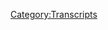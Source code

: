 {{DEFAULTSORT:
    #_TRANSCRIPT_0268:December 17-18, 2012
}}{{Transcript
    | title         = [[268: December 17-18, 2012]]
    | caption       = [https://knowledgefight.libsyn.com/knowledge-fight-december-17-18-2012 Listen to this episode on Libsyn]
    | episodeNumber = [[268: December 17-18, 2012|268]]
    | length        = 02:00:46
}}

{{MessageBox
    | header     = Warning: Bot Generated Content
    | text       = This transcript was automatically generated by transcription software and likely contains many mistakes and misattributions. Please check the audio for definitive quotes, attribution, and context.
    | image      = N3yvass4myg91.webp
    | imagewidth = 50px
    | id         = warning
}}

{{TranscriptBlock
    | name      = Unknown Speaker
    | timestamp = 00:00:00.000
    | text      = Andy in Kansas, you're on the air, thanks for holding.
}}

{{TranscriptBlock
    | name      = Unknown Speaker
    | timestamp = 00:00:04.000
    | text      = Hello Alex, I'm a first time caller, I'm a huge fan, I love your work.
}}

{{TranscriptBlock
    | name      = Unknown Speaker
    | timestamp = 00:00:07.280
    | text      = I love you.
}}

{{TranscriptBlock
    | name      = Unknown Speaker
    | timestamp = 00:00:07.759
    | text      = Hey everybody, welcome back to Knowledge Fight, I'm Dan.
}}

{{TranscriptBlock
    | name      = Unknown Speaker
    | timestamp = 00:00:09.919
    | text      = I'm Jordan.
}}

{{TranscriptBlock
    | name      = Unknown Speaker
    | timestamp = 00:00:10.320
    | text      = We're a couple dudes, like to sit around,
}}

{{TranscriptBlock
    | name      = Unknown Speaker
    | timestamp = 00:00:11.679
    | text      = drink novelty beverages, and talk a little bit about Alex Jones.
}}

{{TranscriptBlock
    | name      = Unknown Speaker
    | timestamp = 00:00:14.160
    | text      = Oh indeed we are, Dan.
}}

{{TranscriptBlock
    | name      = Unknown Speaker
    | timestamp = 00:00:15.919
    | text      = Jordan.
}}

{{TranscriptBlock
    | name      = Unknown Speaker
    | timestamp = 00:00:16.320
    | text      = Dan!
}}

{{TranscriptBlock
    | name      = Unknown Speaker
    | timestamp = 00:00:16.800
    | text      = Jordan.
}}

{{TranscriptBlock
    | name      = Unknown Speaker
    | timestamp = 00:00:18.160
    | text      = What type of bird would you be, if you had to be a bird?
}}

{{TranscriptBlock
    | name      = Unknown Speaker
    | timestamp = 00:00:22.800
    | text      = I feel like it would be wrong of me to say anything other than cardinal, seeing as I'm from
}}

{{TranscriptBlock
    | name      = Unknown Speaker
    | timestamp = 00:00:27.199
    | text      = Missouri. Gotta love our baseball there, you know, all my friends are big Redbirds fans,
}}

{{TranscriptBlock
    | name      = Unknown Speaker
    | timestamp = 00:00:31.920
    | text      = so I should probably say cardinal.
}}

{{TranscriptBlock
    | name      = Unknown Speaker
    | timestamp = 00:00:33.759
    | text      = You should probably say cardinal.
}}

{{TranscriptBlock
    | name      = Unknown Speaker
    | timestamp = 00:00:34.880
    | text      = But then I could piss everybody off in Missouri by saying Oriole, or Blue Jay.
}}

{{TranscriptBlock
    | name      = Unknown Speaker
    | timestamp = 00:00:41.359
    | text      = Do people in Missouri care about Baltimore and Toronto?
}}

{{TranscriptBlock
    | name      = Unknown Speaker
    | timestamp = 00:00:43.520
    | text      = I'm not sure they do, I just think of other baseball teams that are birds.
}}

{{TranscriptBlock
    | name      = Unknown Speaker
    | timestamp = 00:00:46.799
    | text      = I don't know, I don't want to be a bird, so I'd choose a cardinal,
}}

{{TranscriptBlock
    | name      = Unknown Speaker
    | timestamp = 00:00:50.240
    | text      = just because that seems like there's an other consideration.
}}

{{TranscriptBlock
    | name      = Unknown Speaker
    | timestamp = 00:00:53.039
    | text      = You don't want to be a bird?
}}

{{TranscriptBlock
    | name      = Unknown Speaker
    | timestamp = 00:00:54.159
    | text      = Fuck no.
}}

{{TranscriptBlock
    | name      = Unknown Speaker
    | timestamp = 00:00:54.640
    | text      = You've never wanted to fly?
}}

{{TranscriptBlock
    | name      = Unknown Speaker
    | timestamp = 00:00:55.920
    | text      = No, birds are dumb, flying to windows all the time and stuff.
}}

{{TranscriptBlock
    | name      = Unknown Speaker
    | timestamp = 00:00:59.119
    | text      = It seems like not a very fun life.
}}

{{TranscriptBlock
    | name      = Unknown Speaker
    | timestamp = 00:01:00.960
    | text      = See, now we've learned a lot about you.
}}

{{TranscriptBlock
    | name      = Unknown Speaker
    | timestamp = 00:01:02.640
    | text      = Well, I also don't like seeds all that much, like sunflower seeds don't charm me.
}}

{{TranscriptBlock
    | name      = Unknown Speaker
    | timestamp = 00:01:07.760
    | text      = It's like whatever they eat and like suet looks gross.
}}

{{TranscriptBlock
    | name      = Unknown Speaker
    | timestamp = 00:01:10.719
    | text      = You are not focusing on the positives of being a bird here.
}}

{{TranscriptBlock
    | name      = Unknown Speaker
    | timestamp = 00:01:13.359
    | text      = Even fly, fine, whoopty shit.
}}

{{TranscriptBlock
    | name      = Unknown Speaker
    | timestamp = 00:01:15.599
    | text      = Come on, the skies are yours!
}}

{{TranscriptBlock
    | name      = Unknown Speaker
    | timestamp = 00:01:17.680
    | text      = Yeah, but you gotta eat seeds.
}}

{{TranscriptBlock
    | name      = Unknown Speaker
    | timestamp = 00:01:19.040
    | text      = And the flying is clearly too much of a risk, you run into things all the time.
}}

{{TranscriptBlock
    | name      = Unknown Speaker
    | timestamp = 00:01:22.560
    | text      = But you gotta take risks to live a rich, full life, Dan.
}}

{{TranscriptBlock
    | name      = Unknown Speaker
    | timestamp = 00:01:25.920
    | text      = Nah.
}}

{{TranscriptBlock
    | name      = Unknown Speaker
    | timestamp = 00:01:27.120
    | text      = Okay, fair enough.
}}

{{TranscriptBlock
    | name      = Unknown Speaker
    | timestamp = 00:01:28.159
    | text      = When I used to work at Walgreens over on Western,
}}

{{TranscriptBlock
    | name      = Unknown Speaker
    | timestamp = 00:01:31.599
    | text      = it was some of the worst times of my life here in Chicago.
}}

{{TranscriptBlock
    | name      = Unknown Speaker
    | timestamp = 00:01:34.560
    | text      = I had just moved to town, everything was going bad.
}}

{{TranscriptBlock
    | name      = Unknown Speaker
    | timestamp = 00:01:37.200
    | text      = No, stand-up was not going well, the job sucked, I was miserable.
}}

{{TranscriptBlock
    | name      = Unknown Speaker
    | timestamp = 00:01:40.799
    | text      = But I couldn't leave it because I needed to pay rent and stuff.
}}

{{TranscriptBlock
    | name      = Unknown Speaker
    | timestamp = 00:01:43.760
    | text      = And so one day I'm out on a smoke break and I'm in front of the store smoking a cigarette
}}

{{TranscriptBlock
    | name      = Unknown Speaker
    | timestamp = 00:01:50.159
    | text      = and a bird falls out of the sky in front of me dead.
}}

{{TranscriptBlock
    | name      = Unknown Speaker
    | timestamp = 00:01:55.439
    | text      = It was at that moment, I realized I did not want to be a bird.
}}

{{TranscriptBlock
    | name      = Unknown Speaker
    | timestamp = 00:01:59.200
    | text      = I don't want to work at Walgreens anymore.
}}

{{TranscriptBlock
    | name      = Unknown Speaker
    | timestamp = 00:02:01.040
    | text      = That is exactly, when Bernie was giving that big speech and the bird landed on the podium
}}

{{TranscriptBlock
    | name      = Unknown Speaker
    | timestamp = 00:02:07.040
    | text      = and just kind of hung out there and everyone was like,
}}

{{TranscriptBlock
    | name      = Unknown Speaker
    | timestamp = 00:02:08.960
    | text      = Oh my God, if a bird had just suddenly fallen and died,
}}

{{TranscriptBlock
    | name      = Unknown Speaker
    | timestamp = 00:02:12.159
    | text      = we all would have been like, nah, this Bernie guy isn't for us.
}}

{{TranscriptBlock
    | name      = Unknown Speaker
    | timestamp = 00:02:14.639
    | text      = It really was like, it was like someone was writing a story.
}}

{{TranscriptBlock
    | name      = Unknown Speaker
    | timestamp = 00:02:19.520
    | text      = I'm depressed.
}}

{{TranscriptBlock
    | name      = Unknown Speaker
    | timestamp = 00:02:20.240
    | text      = I'm having a real bad time.
}}

{{TranscriptBlock
    | name      = Unknown Speaker
    | timestamp = 00:02:21.919
    | text      = Even birds are dying when they get around how sad your life is.
}}

{{TranscriptBlock
    | name      = Unknown Speaker
    | timestamp = 00:02:25.360
    | text      = No good.
}}

{{TranscriptBlock
    | name      = Unknown Speaker
    | timestamp = 00:02:27.199
    | text      = So yeah, I don't want to be a bird.
}}

{{TranscriptBlock
    | name      = Unknown Speaker
    | timestamp = 00:02:28.319
    | text      = Okay.
}}

{{TranscriptBlock
    | name      = Unknown Speaker
    | timestamp = 00:02:28.800
    | text      = All right.
}}

{{TranscriptBlock
    | name      = Unknown Speaker
    | timestamp = 00:02:29.680
    | text      = But I do want to know more about Alex Jones as, I mean, I already know quite a bit.
}}

{{TranscriptBlock
    | name      = Unknown Speaker
    | timestamp = 00:02:34.719
    | text      = Yeah.
}}

{{TranscriptBlock
    | name      = Unknown Speaker
    | timestamp = 00:02:35.120
    | text      = And I only know what you tell me, so I need you to learn more in order for me to learn more.
}}

{{TranscriptBlock
    | name      = Unknown Speaker
    | timestamp = 00:02:38.960
    | text      = And that's what this show is about.
}}

{{TranscriptBlock
    | name      = Unknown Speaker
    | timestamp = 00:02:40.400
    | text      = Jordan, we've got an interesting episode to go over today, but before we get to that,
}}

{{TranscriptBlock
    | name      = Unknown Speaker
    | timestamp = 00:02:43.840
    | text      = I need to give a shout out to a couple of new people who've signed up and are supporting the show.
}}

{{TranscriptBlock
    | name      = Unknown Speaker
    | timestamp = 00:02:48.159
    | text      = So first of all, like to say, thank you to Connor.
}}

{{TranscriptBlock
    | name      = Unknown Speaker
    | timestamp = 00:02:50.319
    | text      = You are now a policy wonk.
}}

{{TranscriptBlock
    | name      = Unknown Speaker
    | timestamp = 00:02:52.319
    | text      = I'm a policy wonk.
}}

{{TranscriptBlock
    | name      = Unknown Speaker
    | timestamp = 00:02:53.360
    | text      = Thank you, Connor.
}}

{{TranscriptBlock
    | name      = Unknown Speaker
    | timestamp = 00:02:53.919
    | text      = Thank you very much.
}}

{{TranscriptBlock
    | name      = Unknown Speaker
    | timestamp = 00:02:55.280
    | text      = Cardinal Connor.
}}

{{TranscriptBlock
    | name      = Unknown Speaker
    | timestamp = 00:02:56.479
    | text      = Could be next.
}}

{{TranscriptBlock
    | name      = Unknown Speaker
    | timestamp = 00:02:58.240
    | text      = Hmanchi Tchi, thank you so much.
}}

{{TranscriptBlock
    | name      = Unknown Speaker
    | timestamp = 00:02:59.919
    | text      = You are now a policy wonk.
}}

{{TranscriptBlock
    | name      = Unknown Speaker
    | timestamp = 00:03:01.520
    | text      = I'm a policy wonk.
}}

{{TranscriptBlock
    | name      = Unknown Speaker
    | timestamp = 00:03:02.560
    | text      = Thank you so much.
}}

{{TranscriptBlock
    | name      = Unknown Speaker
    | timestamp = 00:03:03.520
    | text      = Next will.
}}

{{TranscriptBlock
    | name      = Unknown Speaker
    | timestamp = 00:03:04.560
    | text      = Thank you.
}}

{{TranscriptBlock
    | name      = Unknown Speaker
    | timestamp = 00:03:05.120
    | text      = You're now policy wonk.
}}

{{TranscriptBlock
    | name      = Unknown Speaker
    | timestamp = 00:03:06.639
    | text      = I'm a policy wonk.
}}

{{TranscriptBlock
    | name      = Unknown Speaker
    | timestamp = 00:03:07.680
    | text      = Thank you.
}}

{{TranscriptBlock
    | name      = Unknown Speaker
    | timestamp = 00:03:08.479
    | text      = Will next?
}}

{{TranscriptBlock
    | name      = Unknown Speaker
    | timestamp = 00:03:09.439
    | text      = Michael, thank you so much.
}}

{{TranscriptBlock
    | name      = Unknown Speaker
    | timestamp = 00:03:11.120
    | text      = You're now policy wonk.
}}

{{TranscriptBlock
    | name      = Unknown Speaker
    | timestamp = 00:03:12.560
    | text      = I'm a policy wonk.
}}

{{TranscriptBlock
    | name      = Unknown Speaker
    | timestamp = 00:03:14.080
    | text      = Thank you very much, Michael.
}}

{{TranscriptBlock
    | name      = Unknown Speaker
    | timestamp = 00:03:15.280
    | text      = Next Piss tape.
}}

{{TranscriptBlock
    | name      = Unknown Speaker
    | timestamp = 00:03:16.400
    | text      = granddad you are now a policy wonk I'm a policy wonk thank you pissed ape
}}

{{TranscriptBlock
    | name      = Unknown Speaker
    | timestamp = 00:03:21.099
    | text      = granddad I'm sure we've met many a time at conventions sure yeah and finally I
}}

{{TranscriptBlock
    | name      = Unknown Speaker
    | timestamp = 00:03:26.500
    | text      = like to say thank you to somebody who joined up on a little bit of an
}}

{{TranscriptBlock
    | name      = Unknown Speaker
    | timestamp = 00:03:28.840
    | text      = elevated level and we appreciate it oh so very much so Sherry thank you so much
}}

{{TranscriptBlock
    | name      = Unknown Speaker
    | timestamp = 00:03:34.000
    | text      = you are now a technocrat I'm a policy wonk someone someone sodomite sent me a
}}

{{TranscriptBlock
    | name      = Unknown Speaker
    | timestamp = 00:03:42.060
    | text      = bucket of poop daddy shark bomb bomb bomb about Jar Jar Binks has a Caribbean
}}

{{TranscriptBlock
    | name      = Unknown Speaker
    | timestamp = 00:03:47.759
    | text      = black accent he's a loser little little titty baby I don't want to hate black
}}

{{TranscriptBlock
    | name      = Unknown Speaker
    | timestamp = 00:03:53.560
    | text      = people I Jesus Christ thank you so much Jerry thank you very much Jerry if you
}}

{{TranscriptBlock
    | name      = Unknown Speaker
    | timestamp = 00:03:58.979
    | text      = were listening out there and you're thinking hey I like what these guys do
}}

{{TranscriptBlock
    | name      = Unknown Speaker
    | timestamp = 00:04:01.340
    | text      = I'd like to support their efforts you can do that by going to our website it's
}}

{{TranscriptBlock
    | name      = Unknown Speaker
    | timestamp = 00:04:04.699
    | text      = knowledgefight.com there's a button on that says support the show and we would
}}

{{TranscriptBlock
    | name      = Unknown Speaker
    | timestamp = 00:04:08.400
    | text      = appreciate it indeed we would so Jordan today what we're doing is we are staying
}}

{{TranscriptBlock
    | name      = Unknown Speaker
    | timestamp = 00:04:12.960
    | text      = in 2012 oh man we are continuing the investigation into what happened in
}}

{{TranscriptBlock
    | name      = Unknown Speaker
    | timestamp = 00:04:18.079
    | text      = Alex Jones's coverage after Sandy Hook and I know that this is three episodes
}}

{{TranscriptBlock
    | name      = Unknown Speaker
    | timestamp = 00:04:22.000
    | text      = in a row we haven't done three episodes in the same year in a row in a year yeah
}}

{{TranscriptBlock
    | name      = Unknown Speaker
    | timestamp = 00:04:26.319
    | text      = it's a little wild yeah one of the reasons it has been three episodes in a
}}

{{TranscriptBlock
    | name      = Unknown Speaker
    | timestamp = 00:04:30.040
    | text      = row is we're getting into the investigation I think it's important for
}}

{{TranscriptBlock
    | name      = Unknown Speaker
    | timestamp = 00:04:32.680
    | text      = us to find our feet you know find our base before we have breaks in between
}}

{{TranscriptBlock
    | name      = Unknown Speaker
    | timestamp = 00:04:38.199
    | text      = the episodes where we're developing the themes we're learning more we need to
}}

{{TranscriptBlock
    | name      = Unknown Speaker
    | timestamp = 00:04:42.439
    | text      = get our you know ground stone right in place currently all our base belong to
}}

{{TranscriptBlock
    | name      = Unknown Speaker
    | timestamp = 00:04:48.160
    | text      = them right now that is not to say that we will only be doing you know it's not
}}

{{TranscriptBlock
    | name      = Unknown Speaker
    | timestamp = 00:04:54.519
    | text      = like the next five ten episodes are all going to be Sandy Hook investigation
}}

{{TranscriptBlock
    | name      = Unknown Speaker
    | timestamp = 00:04:58.019
    | text      = episodes but for now it you know I don't know what I'm trying to say but you know
}}

{{TranscriptBlock
    | name      = Unknown Speaker
    | timestamp = 00:05:03.800
    | text      = maybe three in a row three that is that way that was all you were trying to say
}}

{{TranscriptBlock
    | name      = Unknown Speaker
    | timestamp = 00:05:08.319
    | text      = isn't it three in a row I guess there was a lot more to go on felt like I had
}}

{{TranscriptBlock
    | name      = Unknown Speaker
    | timestamp = 00:05:12.439
    | text      = a point and then they started talking and I did that's what happened happened
}}

{{TranscriptBlock
    | name      = Unknown Speaker
    | timestamp = 00:05:16.120
    | text      = sometimes that does happen sometimes um so today Jordan we're gonna be going
}}

{{TranscriptBlock
    | name      = Unknown Speaker
    | timestamp = 00:05:19.439
    | text      = over December 17th and 18th last we left off we covered the Sunday show on the
}}

{{TranscriptBlock
    | name      = Unknown Speaker
    | timestamp = 00:05:25.699
    | text      = 16th and Alex was it seemed like he had found his moral center and that was
}}

{{TranscriptBlock
    | name      = Unknown Speaker
    | timestamp = 00:05:30.839
    | text      = defending guns right and now we have the Monday show so it's back to the regular
}}

{{TranscriptBlock
    | name      = Unknown Speaker
    | timestamp = 00:05:35.600
    | text      = week and you wonder if that's going to change anything if that's going to have
}}

{{TranscriptBlock
    | name      = Unknown Speaker
    | timestamp = 00:05:39.720
    | text      = a different feel than his Sunday show and I'll say a lot of it is still just
}}

{{TranscriptBlock
    | name      = Unknown Speaker
    | timestamp = 00:05:44.480
    | text      = about defending cuts yeah I I'm not surprised by that I'm not surprised that
}}

{{TranscriptBlock
    | name      = Unknown Speaker
    | timestamp = 00:05:49.000
    | text      = anytime there's a threat to guns he's gonna spend the next week being like
}}

{{TranscriptBlock
    | name      = Unknown Speaker
    | timestamp = 00:05:52.800
    | text      = every people get killed all the time by knives and shit man but there are some
}}

{{TranscriptBlock
    | name      = Unknown Speaker
    | timestamp = 00:05:58.120
    | text      = interesting developments that go along the way some interesting pieces of his
}}

{{TranscriptBlock
    | name      = Unknown Speaker
    | timestamp = 00:06:01.360
    | text      = rhetoric that enter the conversation that haven't so much in the past and
}}

{{TranscriptBlock
    | name      = Unknown Speaker
    | timestamp = 00:06:06.319
    | text      = it's interesting because if this gave me an opportunity to look into them a
}}

{{TranscriptBlock
    | name      = Unknown Speaker
    | timestamp = 00:06:09.240
    | text      = little bit more and his first clip is actually a great example of that Alex
}}

{{TranscriptBlock
    | name      = Unknown Speaker
    | timestamp = 00:06:13.279
    | text      = trying to reinforce his insinuation that the government probably did Sandy Hook
}}

{{TranscriptBlock
    | name      = Unknown Speaker
    | timestamp = 00:06:18.519
    | text      = without full-throatedly saying okay it as we've heard so far he's compared it
}}

{{TranscriptBlock
    | name      = Unknown Speaker
    | timestamp = 00:06:24.160
    | text      = to all these other things that he believes are fake whether it's the Aurora
}}

{{TranscriptBlock
    | name      = Unknown Speaker
    | timestamp = 00:06:28.079
    | text      = shooting right whether it's Kaczynski that sort of stuff and now he pulls up
}}

{{TranscriptBlock
    | name      = Unknown Speaker
    | timestamp = 00:06:33.120
    | text      = an interesting piece of history to bring it to the conversation there are some
}}

{{TranscriptBlock
    | name      = Unknown Speaker
    | timestamp = 00:06:38.519
    | text      = government operations where they've been caught red-handed staging mass shootings
}}

{{TranscriptBlock
    | name      = Unknown Speaker
    | timestamp = 00:06:41.959
    | text      = especially in Europe where our own government staged them via operation
}}

{{TranscriptBlock
    | name      = Unknown Speaker
    | timestamp = 00:06:46.399
    | text      = Gladio and the NATO option that has been declassified that program went on from
}}

{{TranscriptBlock
    | name      = Unknown Speaker
    | timestamp = 00:06:51.199
    | text      = the 50s into the 1980s including mass shootings at schools train stations
}}

{{TranscriptBlock
    | name      = Unknown Speaker
    | timestamp = 00:06:55.879
    | text      = blowing up school buses shooting up school buses and was used to take guns
}}

{{TranscriptBlock
    | name      = Unknown Speaker
    | timestamp = 00:07:01.360
    | text      = all over Europe and it has been declassified partially by the u.s.
}}

{{TranscriptBlock
    | name      = Unknown Speaker
    | timestamp = 00:07:06.319
    | text      = completely by the Italians that it was staged to take the liberties and disarm
}}

{{TranscriptBlock
    | name      = Unknown Speaker
    | timestamp = 00:07:11.560
    | text      = the people an operation Gladio op could have been operation Ajax was mass
}}

{{TranscriptBlock
    | name      = Unknown Speaker
    | timestamp = 00:07:20.519
    | text      = shootings to take the guns and I ran in 1953 our government with the British
}}

{{TranscriptBlock
    | name      = Unknown Speaker
    | timestamp = 00:07:25.279
    | text      = shot up a bunch of mosque and then paid the Muslim leadership to call for gun
}}

{{TranscriptBlock
    | name      = Unknown Speaker
    | timestamp = 00:07:30.160
    | text      = confiscation so there's been a lot of different things that have happened this
}}

{{TranscriptBlock
    | name      = Unknown Speaker
    | timestamp = 00:07:34.000
    | text      = fits thing mo the mo of it you have a mass guy come in shoot the people they
}}

{{TranscriptBlock
    | name      = Unknown Speaker
    | timestamp = 00:07:39.600
    | text      = exfiltrate and then of course you have the drugged up Patsy you shoot in the
}}

{{TranscriptBlock
    | name      = Unknown Speaker
    | timestamp = 00:07:43.519
    | text      = head so you can kind of get the sense of what he's trying to insinuate with this
}}

{{TranscriptBlock
    | name      = Unknown Speaker
    | timestamp = 00:07:48.120
    | text      = talk of operation Gladio yeah yeah Jack's nobody ever brings up operation
}}

{{TranscriptBlock
    | name      = Unknown Speaker
    | timestamp = 00:07:53.399
    | text      = Sajak though because it's very random it is yeah you just go around the wheel
}}

{{TranscriptBlock
    | name      = Unknown Speaker
    | timestamp = 00:07:58.439
    | text      = you never know never know you never know go bankrupt playing that guy
}}

{{TranscriptBlock
    | name      = Unknown Speaker
    | timestamp = 00:08:01.879
    | text      = absolutely so whenever Alex wants to suggest something that some kind of
}}

{{TranscriptBlock
    | name      = Unknown Speaker
    | timestamp = 00:08:06.319
    | text      = tragedy is fake and he needs to prove that what he's saying isn't ludicrous
}}

{{TranscriptBlock
    | name      = Unknown Speaker
    | timestamp = 00:08:09.399
    | text      = this if he just wants to not have any real defensibility he can point to his
}}

{{TranscriptBlock
    | name      = Unknown Speaker
    | timestamp = 00:08:13.639
    | text      = Aurora shooting narrative stuff like that and that's good enough for most of
}}

{{TranscriptBlock
    | name      = Unknown Speaker
    | timestamp = 00:08:16.839
    | text      = the time but when he needs to appear like he's not being crazy he'll
}}

{{TranscriptBlock
    | name      = Unknown Speaker
    | timestamp = 00:08:20.279
    | text      = inevitably bring up operation Gladio and with less regularity operation Ajax both
}}

{{TranscriptBlock
    | name      = Unknown Speaker
    | timestamp = 00:08:26.000
    | text      = of these were ops that were clandestine operations that the government was
}}

{{TranscriptBlock
    | name      = Unknown Speaker
    | timestamp = 00:08:29.759
    | text      = involved in to an extent they're both fucked up pieces of our history but if
}}

{{TranscriptBlock
    | name      = Unknown Speaker
    | timestamp = 00:08:34.039
    | text      = you take a closer look at them you'll see that neither of them really help
}}

{{TranscriptBlock
    | name      = Unknown Speaker
    | timestamp = 00:08:37.759
    | text      = reinforce the point that he's trying to make namely that the United States
}}

{{TranscriptBlock
    | name      = Unknown Speaker
    | timestamp = 00:08:41.080
    | text      = government is perfectly fine with killing their own civilians in order to
}}

{{TranscriptBlock
    | name      = Unknown Speaker
    | timestamp = 00:08:44.360
    | text      = take Alex's guns operation Gladio refers to the stay behind networks that were
}}

{{TranscriptBlock
    | name      = Unknown Speaker
    | timestamp = 00:08:49.440
    | text      = put in place in countries throughout Europe after World War two the reasoning
}}

{{TranscriptBlock
    | name      = Unknown Speaker
    | timestamp = 00:08:53.080
    | text      = for creating these secret units was obviously that they were worried about
}}

{{TranscriptBlock
    | name      = Unknown Speaker
    | timestamp = 00:08:55.919
    | text      = the Soviet Union and their Warsaw Pact allies invading and having people in
}}

{{TranscriptBlock
    | name      = Unknown Speaker
    | timestamp = 00:09:00.240
    | text      = place in the country to countries involved to deal with that possibility
}}

{{TranscriptBlock
    | name      = Unknown Speaker
    | timestamp = 00:09:03.639
    | text      = was deemed preferable to having large standing armies or doing what they were
}}

{{TranscriptBlock
    | name      = Unknown Speaker
    | timestamp = 00:09:08.000
    | text      = doing previous to like in World War two having these people who were allied with
}}

{{TranscriptBlock
    | name      = Unknown Speaker
    | timestamp = 00:09:14.200
    | text      = the cause of fighting against the Soviet Union but it was so disorganized that
}}

{{TranscriptBlock
    | name      = Unknown Speaker
    | timestamp = 00:09:18.679
    | text      = they would rely on like late-night supply drops and fractured communication
}}

{{TranscriptBlock
    | name      = Unknown Speaker
    | timestamp = 00:09:24.480
    | text      = okay okay people yeah they deemed that setting up these cells of people right
}}

{{TranscriptBlock
    | name      = Unknown Speaker
    | timestamp = 00:09:29.639
    | text      = in secret operation were the best way to do it I don't know so was was this also
}}

{{TranscriptBlock
    | name      = Unknown Speaker
    | timestamp = 00:09:36.919
    | text      = part of operation Dumbo drop it's similar but without elephants different
}}

{{TranscriptBlock
    | name      = Unknown Speaker
    | timestamp = 00:09:40.960
    | text      = okay I'm intentionally not going to take a stance on their choice neither for or
}}

{{TranscriptBlock
    | name      = Unknown Speaker
    | timestamp = 00:09:44.960
    | text      = against it because I'm not really sure that I can say that I'm an expert on the
}}

{{TranscriptBlock
    | name      = Unknown Speaker
    | timestamp = 00:09:48.440
    | text      = factors that led to these countries choosing that path and to pretend that I
}}

{{TranscriptBlock
    | name      = Unknown Speaker
    | timestamp = 00:09:52.360
    | text      = am would be dishonest to you and to our listeners right that being said there
}}

{{TranscriptBlock
    | name      = Unknown Speaker
    | timestamp = 00:09:56.480
    | text      = are a lot of claims about operation Gladio that are accepted and repeated in
}}

{{TranscriptBlock
    | name      = Unknown Speaker
    | timestamp = 00:10:00.039
    | text      = conspiracy circles that are not reflective of established fact but based
}}

{{TranscriptBlock
    | name      = Unknown Speaker
    | timestamp = 00:10:04.120
    | text      = solely on assumptions one of these is that the CIA was involved in Gladio
}}

{{TranscriptBlock
    | name      = Unknown Speaker
    | timestamp = 00:10:08.720
    | text      = another is that the stay behind networks in these countries committed false flag
}}

{{TranscriptBlock
    | name      = Unknown Speaker
    | timestamp = 00:10:12.559
    | text      = terror events in order to achieve their political goals the basic idea here is
}}

{{TranscriptBlock
    | name      = Unknown Speaker
    | timestamp = 00:10:17.559
    | text      = that these groups were created to fight back against the threat of the invasion
}}

{{TranscriptBlock
    | name      = Unknown Speaker
    | timestamp = 00:10:21.600
    | text      = from the Soviet Union that never came to exist so in order to proceed with the
}}

{{TranscriptBlock
    | name      = Unknown Speaker
    | timestamp = 00:10:26.000
    | text      = agenda that they were created to push the appearance of that threat needed to
}}

{{TranscriptBlock
    | name      = Unknown Speaker
    | timestamp = 00:10:30.159
    | text      = be created and thus these groups began fake terror attacks to blame their
}}

{{TranscriptBlock
    | name      = Unknown Speaker
    | timestamp = 00:10:34.440
    | text      = political enemies took so to create the perception of Soviet infiltration or
}}

{{TranscriptBlock
    | name      = Unknown Speaker
    | timestamp = 00:10:39.639
    | text      = whatever they would commit these acts that they would blame on so right forces
}}

{{TranscriptBlock
    | name      = Unknown Speaker
    | timestamp = 00:10:44.000
    | text      = or communists right right so the stay behind networks did in fact do that that
}}

{{TranscriptBlock
    | name      = Unknown Speaker
    | timestamp = 00:10:49.159
    | text      = is what the conspiracy world believes but we do not know for a fact they did
}}

{{TranscriptBlock
    | name      = Unknown Speaker
    | timestamp = 00:10:55.000
    | text      = that no a lot of this interpretation comes from a 2004 book by Danielle
}}

{{TranscriptBlock
    | name      = Unknown Speaker
    | timestamp = 00:10:59.600
    | text      = Ganser called NATO secret armies operation Gladio and terrorism in
}}

{{TranscriptBlock
    | name      = Unknown Speaker
    | timestamp = 00:11:04.200
    | text      = Western Europe I'm almost certain that this is where Alex is getting his ideas
}}

{{TranscriptBlock
    | name      = Unknown Speaker
    | timestamp = 00:11:07.720
    | text      = about Gladio from because his version of it and the one espoused in the book
}}

{{TranscriptBlock
    | name      = Unknown Speaker
    | timestamp = 00:11:11.080
    | text      = match almost perfectly the bad news about Ganser's book is that it isn't
}}

{{TranscriptBlock
    | name      = Unknown Speaker
    | timestamp = 00:11:15.480
    | text      = really so much a book that contains documented history as much as it is a
}}

{{TranscriptBlock
    | name      = Unknown Speaker
    | timestamp = 00:11:19.240
    | text      = book full of misused true information mixed up with unfounded assumptions and
}}

{{TranscriptBlock
    | name      = Unknown Speaker
    | timestamp = 00:11:23.799
    | text      = rumor Olav wrist of the Norwegian Institute for Defense Studies was a
}}

{{TranscriptBlock
    | name      = Unknown Speaker
    | timestamp = 00:11:29.240
    | text      = researcher on the topic of Norway during the Cold War and he dug up some
}}

{{TranscriptBlock
    | name      = Unknown Speaker
    | timestamp = 00:11:33.000
    | text      = information about the actions of stay-behind networks in his home
}}

{{TranscriptBlock
    | name      = Unknown Speaker
    | timestamp = 00:11:35.759
    | text      = country his information is used in Ganser's book and even cited in the
}}

{{TranscriptBlock
    | name      = Unknown Speaker
    | timestamp = 00:11:40.120
    | text      = bibliography Olav found that his primary research was being completely
}}

{{TranscriptBlock
    | name      = Unknown Speaker
    | timestamp = 00:11:44.320
    | text      = misrepresented by cancer saying quote a detailed refutation of the many
}}

{{TranscriptBlock
    | name      = Unknown Speaker
    | timestamp = 00:11:48.960
    | text      = unfounded allegations that Ganser accepts as historical findings would
}}

{{TranscriptBlock
    | name      = Unknown Speaker
    | timestamp = 00:11:52.759
    | text      = fill an entire book other reviews of his book followed similar patterns Hayden
}}

{{TranscriptBlock
    | name      = Unknown Speaker
    | timestamp = 00:11:57.679
    | text      = peak an expert who's frequently published in journals regarding
}}

{{TranscriptBlock
    | name      = Unknown Speaker
    | timestamp = 00:12:00.679
    | text      = intelligence and operations took a little bit of a stronger tone than Olav
}}

{{TranscriptBlock
    | name      = Unknown Speaker
    | timestamp = 00:12:04.320
    | text      = quote proof is a problem for Ganser he complains at the outset he was unable to
}}

{{TranscriptBlock
    | name      = Unknown Speaker
    | timestamp = 00:12:09.480
    | text      = find any official sources to support his charges at the CIA's or any Western
}}

{{TranscriptBlock
    | name      = Unknown Speaker
    | timestamp = 00:12:13.519
    | text      = European government's involvement with Gladio nevertheless his book devotes
}}

{{TranscriptBlock
    | name      = Unknown Speaker
    | timestamp = 00:12:18.120
    | text      = 14 chapters to the quote secret war in various Western nations on his list
}}

{{TranscriptBlock
    | name      = Unknown Speaker
    | timestamp = 00:12:22.759
    | text      = Ganser fails to document his thesis you say 14 14 chapter he doesn't know any
}}

{{TranscriptBlock
    | name      = Unknown Speaker
    | timestamp = 00:12:27.720
    | text      = there's zero information 14 chap but he wrote that that he had zero information
}}

{{TranscriptBlock
    | name      = Unknown Speaker
    | timestamp = 00:12:34.039
    | text      = on zero documented factual information man that is that is really ringing blood
}}

{{TranscriptBlock
    | name      = Unknown Speaker
    | timestamp = 00:12:38.960
    | text      = out of a stone then man this guy is killing it he's good at stretching yeah
}}

{{TranscriptBlock
    | name      = Unknown Speaker
    | timestamp = 00:12:43.080
    | text      = so to finish his quote quote Ganser fails to document his thesis that the
}}

{{TranscriptBlock
    | name      = Unknown Speaker
    | timestamp = 00:12:47.600
    | text      = CIA mi6 and NATO and its friends turned Gladio into a terrorist organization
}}

{{TranscriptBlock
    | name      = Unknown Speaker
    | timestamp = 00:12:53.080
    | text      = right which is the fundamental assumption and charge that's being made
}}

{{TranscriptBlock
    | name      = Unknown Speaker
    | timestamp = 00:12:57.080
    | text      = and the belief that Alex has and a large part of the conspiracy world has
}}

{{TranscriptBlock
    | name      = Unknown Speaker
    | timestamp = 00:13:01.080
    | text      = conspiracy theory yeah it was the a-team who did that could have all of them
}}

{{TranscriptBlock
    | name      = Unknown Speaker
    | timestamp = 00:13:07.600
    | text      = could have been face everybody everybody hired they were their mercenaries that's
}}

{{TranscriptBlock
    | name      = Unknown Speaker
    | timestamp = 00:13:12.440
    | text      = why it doesn't matter what country they're in and if you need a job done
}}

{{TranscriptBlock
    | name      = Unknown Speaker
    | timestamp = 00:13:15.799
    | text      = right mm-hmm you gotta call the a-team that's that's true they have a good
}}

{{TranscriptBlock
    | name      = Unknown Speaker
    | timestamp = 00:13:19.320
    | text      = batting average yeah so Ganser wrote these things but he didn't prove them
}}

{{TranscriptBlock
    | name      = Unknown Speaker
    | timestamp = 00:13:23.399
    | text      = but Alex takes that book or at least the ideas espoused in it as proof when he
}}

{{TranscriptBlock
    | name      = Unknown Speaker
    | timestamp = 00:13:28.360
    | text      = really shouldn't especially considering that in 2005 it was revealed that a lot
}}

{{TranscriptBlock
    | name      = Unknown Speaker
    | timestamp = 00:13:32.960
    | text      = of Ganser's narrative relies on a historical forgery that he took to be
}}

{{TranscriptBlock
    | name      = Unknown Speaker
    | timestamp = 00:13:36.679
    | text      = authentic this is what's known as supplement B to the US Army's field
}}

{{TranscriptBlock
    | name      = Unknown Speaker
    | timestamp = 00:13:41.080
    | text      = manual 30-31 which purports to be a classified section of the very real
}}

{{TranscriptBlock
    | name      = Unknown Speaker
    | timestamp = 00:13:45.879
    | text      = field manual 30-31 but is in fact a forgery put out in the 1970s by Soviet
}}

{{TranscriptBlock
    | name      = Unknown Speaker
    | timestamp = 00:13:52.120
    | text      = disinformation teams the forged document contains exactly what Alex Jones thinks
}}

{{TranscriptBlock
    | name      = Unknown Speaker
    | timestamp = 00:13:57.440
    | text      = quote there may be times when host country governments show passivity or
}}

{{TranscriptBlock
    | name      = Unknown Speaker
    | timestamp = 00:14:01.759
    | text      = indecision in the face of communist or communist inspired subversion and react
}}

{{TranscriptBlock
    | name      = Unknown Speaker
    | timestamp = 00:14:05.840
    | text      = with inadequate vigor to intelligence estimates transmitted by US agencies
}}

{{TranscriptBlock
    | name      = Unknown Speaker
    | timestamp = 00:14:09.759
    | text      = such situations are particularly likely to arise when the insurgency seeks to
}}

{{TranscriptBlock
    | name      = Unknown Speaker
    | timestamp = 00:14:14.279
    | text      = achieve tactical advantage by temporarily refraining from violence
}}

{{TranscriptBlock
    | name      = Unknown Speaker
    | timestamp = 00:14:17.759
    | text      = thus lulling host country authorities into a state of false security in such
}}

{{TranscriptBlock
    | name      = Unknown Speaker
    | timestamp = 00:14:22.120
    | text      = cases US Army intelligence must have the means of launching special operations
}}

{{TranscriptBlock
    | name      = Unknown Speaker
    | timestamp = 00:14:25.980
    | text      = which will convince the host country governments and public opinion of the
}}

{{TranscriptBlock
    | name      = Unknown Speaker
    | timestamp = 00:14:29.679
    | text      = reality of the insurgent danger and of the necessity of counter action to this
}}

{{TranscriptBlock
    | name      = Unknown Speaker
    | timestamp = 00:14:34.480
    | text      = end US Army intelligence should seek to penetrate the insurgency by means of
}}

{{TranscriptBlock
    | name      = Unknown Speaker
    | timestamp = 00:14:38.200
    | text      = agents on special assignment with the tasks of forming special action groups
}}

{{TranscriptBlock
    | name      = Unknown Speaker
    | timestamp = 00:14:42.679
    | text      = among the more radical elements of the insurgency when the kind of situation
}}

{{TranscriptBlock
    | name      = Unknown Speaker
    | timestamp = 00:14:46.879
    | text      = and visit envisaged above arises these groups acting under US Army intelligence
}}

{{TranscriptBlock
    | name      = Unknown Speaker
    | timestamp = 00:14:52.200
    | text      = controls should be used to launch violent or nonviolent actions according
}}

{{TranscriptBlock
    | name      = Unknown Speaker
    | timestamp = 00:14:55.700
    | text      = to the nature of the case so this is basically the protocols of the writers
}}

{{TranscriptBlock
    | name      = Unknown Speaker
    | timestamp = 00:14:59.899
    | text      = of the field manual yeah and well it's Russian propaganda that they are good
}}

{{TranscriptBlock
    | name      = Unknown Speaker
    | timestamp = 00:15:05.399
    | text      = man right that sounds great right he should have known it was a forgery when
}}

{{TranscriptBlock
    | name      = Unknown Speaker
    | timestamp = 00:15:10.320
    | text      = he saw that it was written in crayon though it's all that is a big red flag
}}

{{TranscriptBlock
    | name      = Unknown Speaker
    | timestamp = 00:15:14.080
    | text      = another big red flag is it's almost too good you know it's it's kind of yeah
}}

{{TranscriptBlock
    | name      = Unknown Speaker
    | timestamp = 00:15:18.679
    | text      = exactly what you would need to prove exactly that everything is fake right or
}}

{{TranscriptBlock
    | name      = Unknown Speaker
    | timestamp = 00:15:23.639
    | text      = whatever and it it's not if you exclude this document that serious scholars and
}}

{{TranscriptBlock
    | name      = Unknown Speaker
    | timestamp = 00:15:29.799
    | text      = formal investigations have ruled to be a forgery then the evidence that the stay
}}

{{TranscriptBlock
    | name      = Unknown Speaker
    | timestamp = 00:15:33.559
    | text      = behind networks that were part of operation Gladio actually committed any
}}

{{TranscriptBlock
    | name      = Unknown Speaker
    | timestamp = 00:15:36.799
    | text      = false flag terrorism completely falls apart in the interest of fairness there
}}

{{TranscriptBlock
    | name      = Unknown Speaker
    | timestamp = 00:15:41.639
    | text      = have been some indications that old weapons caches from Gladio style stay
}}

{{TranscriptBlock
    | name      = Unknown Speaker
    | timestamp = 00:15:45.000
    | text      = behind networks very may well have been used in later terrorist attacks and even
}}

{{TranscriptBlock
    | name      = Unknown Speaker
    | timestamp = 00:15:49.200
    | text      = if that's true that's a far cry from proving that the CIA or mi6 converted
}}

{{TranscriptBlock
    | name      = Unknown Speaker
    | timestamp = 00:15:54.480
    | text      = these groups into terrorist groups there's a hundred other explanations
}}

{{TranscriptBlock
    | name      = Unknown Speaker
    | timestamp = 00:15:58.059
    | text      = that could account for that so I don't take that to be like a good piece of
}}

{{TranscriptBlock
    | name      = Unknown Speaker
    | timestamp = 00:16:03.899
    | text      = evidence of from Alex's like it doesn't sound great no no it falls apart yeah
}}

{{TranscriptBlock
    | name      = Unknown Speaker
    | timestamp = 00:16:08.840
    | text      = when you look at it so operation Gladio for me is kind of out the window I'm
}}

{{TranscriptBlock
    | name      = Unknown Speaker
    | timestamp = 00:16:12.960
    | text      = still bummed about the 14 chapters you know I have a long book I have a hard
}}

{{TranscriptBlock
    | name      = Unknown Speaker
    | timestamp = 00:16:16.919
    | text      = time writing that much when I do have all the information that's that's too
}}

{{TranscriptBlock
    | name      = Unknown Speaker
    | timestamp = 00:16:21.120
    | text      = many words yeah but if you think you're like breaking something that'll change
}}

{{TranscriptBlock
    | name      = Unknown Speaker
    | timestamp = 00:16:24.840
    | text      = the world some sort of news that'll change the world I imagine it gets those
}}

{{TranscriptBlock
    | name      = Unknown Speaker
    | timestamp = 00:16:28.799
    | text      = so he's writing like Jack Kerouac is what you're saying he's got the spirits
}}

{{TranscriptBlock
    | name      = Unknown Speaker
    | timestamp = 00:16:32.840
    | text      = he's got the scroll going down gotcha and as for operation Ajax Jordan that
}}

{{TranscriptBlock
    | name      = Unknown Speaker
    | timestamp = 00:16:38.559
    | text      = one is more real but Alex isn't really using it correctly that operation refers
}}

{{TranscriptBlock
    | name      = Unknown Speaker
    | timestamp = 00:16:43.000
    | text      = to the CIA's 1953 overthrow of Mohammed Mossadegh and the reinstallation of the
}}

{{TranscriptBlock
    | name      = Unknown Speaker
    | timestamp = 00:16:48.159
    | text      = Shah into his dictatorship over Iran well this is a great example of the CIA
}}

{{TranscriptBlock
    | name      = Unknown Speaker
    | timestamp = 00:16:52.240
    | text      = doing something underhanded and what you could easily call evil it doesn't really
}}

{{TranscriptBlock
    | name      = Unknown Speaker
    | timestamp = 00:16:56.080
    | text      = work to help Alex's point about the globalists doing false flags in the
}}

{{TranscriptBlock
    | name      = Unknown Speaker
    | timestamp = 00:16:59.440
    | text      = United States for one pretty big reason and that is motive operation Ajax
}}

{{TranscriptBlock
    | name      = Unknown Speaker
    | timestamp = 00:17:04.640
    | text      = happened because Mossadegh was leading a massively popular drive to nationalize
}}

{{TranscriptBlock
    | name      = Unknown Speaker
    | timestamp = 00:17:09.559
    | text      = the oil assets of the British company in charge of their oil the Anglo-Iranian
}}

{{TranscriptBlock
    | name      = Unknown Speaker
    | timestamp = 00:17:13.920
    | text      = oil company which was a huge threat to a lot of people's profits the CIA
}}

{{TranscriptBlock
    | name      = Unknown Speaker
    | timestamp = 00:17:18.599
    | text      = rationalized overthrowing Mossadegh by appealing to the idea that if they
}}

{{TranscriptBlock
    | name      = Unknown Speaker
    | timestamp = 00:17:22.039
    | text      = allowed him to take over Iran all the oil would be in the hands of communists
}}

{{TranscriptBlock
    | name      = Unknown Speaker
    | timestamp = 00:17:26.720
    | text      = and that would be a real problem yeah self-determination for sovereign states
}}

{{TranscriptBlock
    | name      = Unknown Speaker
    | timestamp = 00:17:31.880
    | text      = ah we can't have that it was 1953 after right that sort of mentality was quite
}}

{{TranscriptBlock
    | name      = Unknown Speaker
    | timestamp = 00:17:37.640
    | text      = widespread it's so good that we're done overthrowing people riots were
}}

{{TranscriptBlock
    | name      = Unknown Speaker
    | timestamp = 00:17:47.640
    | text      = manufactured in the Shah swept in and removed Mossadegh from power with the
}}

{{TranscriptBlock
    | name      = Unknown Speaker
    | timestamp = 00:17:50.920
    | text      = full support of the US government at mi6 because they knew he would be easier to
}}

{{TranscriptBlock
    | name      = Unknown Speaker
    | timestamp = 00:17:54.759
    | text      = play ball with of course that is the choice that was made that is kind of how
}}

{{TranscriptBlock
    | name      = Unknown Speaker
    | timestamp = 00:17:58.180
    | text      = we do things I know history is more complicated than that brief summation of
}}

{{TranscriptBlock
    | name      = Unknown Speaker
    | timestamp = 00:18:01.480
    | text      = it but the thing that sticks out to me is that Alex is way out of line using
}}

{{TranscriptBlock
    | name      = Unknown Speaker
    | timestamp = 00:18:05.160
    | text      = this as a piece of evidence to support his worldview all of his narratives are
}}

{{TranscriptBlock
    | name      = Unknown Speaker
    | timestamp = 00:18:10.079
    | text      = built on the backs of people who existed solely to demonize communism he loves
}}

{{TranscriptBlock
    | name      = Unknown Speaker
    | timestamp = 00:18:14.759
    | text      = the John Birch Society and all the most virulent anti-communist weasels you can
}}

{{TranscriptBlock
    | name      = Unknown Speaker
    | timestamp = 00:18:18.960
    | text      = find he excuses all sorts of evil in the name of saying at least it's not
}}

{{TranscriptBlock
    | name      = Unknown Speaker
    | timestamp = 00:18:23.000
    | text      = communism and guess what that's exactly the reasoning the CIA used as propaganda
}}

{{TranscriptBlock
    | name      = Unknown Speaker
    | timestamp = 00:18:27.880
    | text      = to justify reinstalling the Shah who would go out to be go on to be the
}}

{{TranscriptBlock
    | name      = Unknown Speaker
    | timestamp = 00:18:31.920
    | text      = dictator of Iran for quite a while afterwards yeah yeah the people that he
}}

{{TranscriptBlock
    | name      = Unknown Speaker
    | timestamp = 00:18:36.039
    | text      = has as spiritual mentors and what guides his whole sort of philosophy and
}}

{{TranscriptBlock
    | name      = Unknown Speaker
    | timestamp = 00:18:41.039
    | text      = worldview is exactly the same thing that the CIA used to justify their actions
}}

{{TranscriptBlock
    | name      = Unknown Speaker
    | timestamp = 00:18:45.960
    | text      = yeah that's ironic it is a little bit it's a little ironic we move along here
}}

{{TranscriptBlock
    | name      = Unknown Speaker
    | timestamp = 00:18:52.400
    | text      = sorry that was a lot up top but all right you know it's just how the clip
}}

{{TranscriptBlock
    | name      = Unknown Speaker
    | timestamp = 00:18:56.160
    | text      = you got you got it you got through it so it was all got through this next clip
}}

{{TranscriptBlock
    | name      = Unknown Speaker
    | timestamp = 00:18:59.839
    | text      = Alex discusses the actual shooting and where he stands on December 17th show
}}

{{TranscriptBlock
    | name      = Unknown Speaker
    | timestamp = 00:19:04.880
    | text      = this could be a staged event what we do know is staged is the crocodile tears
}}

{{TranscriptBlock
    | name      = Unknown Speaker
    | timestamp = 00:19:12.519
    | text      = ridiculous behavior of Obama milking this a for every disgusting ounce he can
}}

{{TranscriptBlock
    | name      = Unknown Speaker
    | timestamp = 00:19:19.240
    | text      = get so Obama's given his speech where he cries and Alex is dead certain that he
}}

{{TranscriptBlock
    | name      = Unknown Speaker
    | timestamp = 00:19:26.720
    | text      = was fake crying which is also deeply ironic yeah man and the fact that he's
}}

{{TranscriptBlock
    | name      = Unknown Speaker
    | timestamp = 00:19:32.279
    | text      = saying that there that it's like he's milking this for everything it's worth
}}

{{TranscriptBlock
    | name      = Unknown Speaker
    | timestamp = 00:19:36.880
    | text      = and it's like dude what are you doing yeah yeah you are milking this for
}}

{{TranscriptBlock
    | name      = Unknown Speaker
    | timestamp = 00:19:42.160
    | text      = everything it's worse yeah right-wing propaganda machine is milking this man
}}

{{TranscriptBlock
    | name      = Unknown Speaker
    | timestamp = 00:19:47.559
    | text      = it gets worse as we go along Barack Obama is just like hey can we not have
}}

{{TranscriptBlock
    | name      = Unknown Speaker
    | timestamp = 00:19:51.640
    | text      = kids die all the time anymore that's nice yeah and you know sort of relating
}}

{{TranscriptBlock
    | name      = Unknown Speaker
    | timestamp = 00:19:57.000
    | text      = as a human and a parent and right the idea of getting emotional is not like
}}

{{TranscriptBlock
    | name      = Unknown Speaker
    | timestamp = 00:20:01.000
    | text      = that I don't know I think I think that certainly was more authentic than the
}}

{{TranscriptBlock
    | name      = Unknown Speaker
    | timestamp = 00:20:06.279
    | text      = many times we've heard Alex fake cry yeah absolutely but I think it's
}}

{{TranscriptBlock
    | name      = Unknown Speaker
    | timestamp = 00:20:09.759
    | text      = interesting because that's the first instance of two major instances on this
}}

{{TranscriptBlock
    | name      = Unknown Speaker
    | timestamp = 00:20:13.240
    | text      = episode that I think Alex is projecting onto Obama what he would do in these
}}

{{TranscriptBlock
    | name      = Unknown Speaker
    | timestamp = 00:20:17.440
    | text      = circumstances of course so the first one here is fake cry he sees Obama crying on
}}

{{TranscriptBlock
    | name      = Unknown Speaker
    | timestamp = 00:20:22.039
    | text      = television he he's like that he's like every time I cry it's fake so it must be
}}

{{TranscriptBlock
    | name      = Unknown Speaker
    | timestamp = 00:20:26.720
    | text      = fake with this guy yeah any any outpouring or expression of emotion that
}}

{{TranscriptBlock
    | name      = Unknown Speaker
    | timestamp = 00:20:32.359
    | text      = shows non masculinity analysis definition I guess must be performative
}}

{{TranscriptBlock
    | name      = Unknown Speaker
    | timestamp = 00:20:36.799
    | text      = yeah and so he's like Obama you're fake crying I know cuz I do it all the time
}}

{{TranscriptBlock
    | name      = Unknown Speaker
    | timestamp = 00:20:40.680
    | text      = exactly that's how I hear that listen up it takes one to know one asshole yeah
}}

{{TranscriptBlock
    | name      = Unknown Speaker
    | timestamp = 00:20:45.119
    | text      = but I think he wouldn't do you know you wouldn't be saying that if he wasn't
}}

{{TranscriptBlock
    | name      = Unknown Speaker
    | timestamp = 00:20:49.279
    | text      = just so suspicious about this shooting so suspicious but you know what he's not
}}

{{TranscriptBlock
    | name      = Unknown Speaker
    | timestamp = 00:20:54.519
    | text      = the only one who's suspicious at least not in still occupied Texas at this
}}

{{TranscriptBlock
    | name      = Unknown Speaker
    | timestamp = 00:20:59.279
    | text      = point all I'm doing is saying their war drums are going full blast get ready
}}

{{TranscriptBlock
    | name      = Unknown Speaker
    | timestamp = 00:21:05.000
    | text      = everyone I've talked to now says their Spidey sense is off the chart not only
}}

{{TranscriptBlock
    | name      = Unknown Speaker
    | timestamp = 00:21:12.359
    | text      = over these 20 dead kids I told my wife that night and that morning that I felt
}}

{{TranscriptBlock
    | name      = Unknown Speaker
    | timestamp = 00:21:16.000
    | text      = physically ill and she said what's going on I said they're coming they're coming
}}

{{TranscriptBlock
    | name      = Unknown Speaker
    | timestamp = 00:21:19.720
    | text      = for everything I've talked to everybody around the office they've had the same
}}

{{TranscriptBlock
    | name      = Unknown Speaker
    | timestamp = 00:21:23.480
    | text      = feelings I know you're having it that's your gut instinct God gave you but
}}

{{TranscriptBlock
    | name      = Unknown Speaker
    | timestamp = 00:21:27.480
    | text      = intellectually you can see what they're doing politically I mean that folks
}}

{{TranscriptBlock
    | name      = Unknown Speaker
    | timestamp = 00:21:31.240
    | text      = that we're entering the prime zone as I said a month ago of mass shootings
}}

{{TranscriptBlock
    | name      = Unknown Speaker
    | timestamp = 00:21:36.200
    | text      = federal buildings being blown up they're gonna blame it on the preppers and the
}}

{{TranscriptBlock
    | name      = Unknown Speaker
    | timestamp = 00:21:39.720
    | text      = Patriots stay with us so you know if the right-wing terrorists weren't right
}}

{{TranscriptBlock
    | name      = Unknown Speaker
    | timestamp = 00:21:50.400
    | text      = wearing tearing all the time and it's all just fake why is it that so much
}}

{{TranscriptBlock
    | name      = Unknown Speaker
    | timestamp = 00:21:54.359
    | text      = more has happened when there's a Republican president in office it would
}}

{{TranscriptBlock
    | name      = Unknown Speaker
    | timestamp = 00:21:58.119
    | text      = be encourages it yeah and it would stand a reason that more of it would be
}}

{{TranscriptBlock
    | name      = Unknown Speaker
    | timestamp = 00:22:01.720
    | text      = happening during Obama's presidency if it was false flags whereas if it were
}}

{{TranscriptBlock
    | name      = Unknown Speaker
    | timestamp = 00:22:06.079
    | text      = real right-wing terrorists is that arguments that's an impossible ouroboros
}}

{{TranscriptBlock
    | name      = Unknown Speaker
    | timestamp = 00:22:11.559
    | text      = argument because Alex would just say no because the globalists are now panicked
}}

{{TranscriptBlock
    | name      = Unknown Speaker
    | timestamp = 00:22:15.319
    | text      = because of how powerful and popular Trump is that they're going into
}}

{{TranscriptBlock
    | name      = Unknown Speaker
    | timestamp = 00:22:18.799
    | text      = overdrive but that's insane of course it is it's all insane no I know it's no
}}

{{TranscriptBlock
    | name      = Unknown Speaker
    | timestamp = 00:22:25.279
    | text      = matter what no matter what happens the argument fits and that's why it's a bad
}}

{{TranscriptBlock
    | name      = Unknown Speaker
    | timestamp = 00:22:28.819
    | text      = argument right but it's an even worse argument because it's a bad idea yep
}}

{{TranscriptBlock
    | name      = Unknown Speaker
    | timestamp = 00:22:33.160
    | text      = like why don't disagree with that why is it that all of his conspiracy theories
}}

{{TranscriptBlock
    | name      = Unknown Speaker
    | timestamp = 00:22:37.440
    | text      = about these globalists are them coming up with utterly silly and stupid plans
}}

{{TranscriptBlock
    | name      = Unknown Speaker
    | timestamp = 00:22:43.599
    | text      = that he thinks he's going to take down mainly because they're so stupid it
}}

{{TranscriptBlock
    | name      = Unknown Speaker
    | timestamp = 00:22:48.839
    | text      = wouldn't be hard to take down those plans no which plans the if you're gonna
}}

{{TranscriptBlock
    | name      = Unknown Speaker
    | timestamp = 00:22:55.079
    | text      = if you're gonna come up with this whole like oh the globalists are panicking
}}

{{TranscriptBlock
    | name      = Unknown Speaker
    | timestamp = 00:22:58.319
    | text      = more now so they're doing more right-wing terror attacks that's going
}}

{{TranscriptBlock
    | name      = Unknown Speaker
    | timestamp = 00:23:02.599
    | text      = to backfire miserably it's only going to inspire more right-wing terror or
}}

{{TranscriptBlock
    | name      = Unknown Speaker
    | timestamp = 00:23:07.319
    | text      = desensitize people to the effects of right-wing terror so that doesn't make
}}

{{TranscriptBlock
    | name      = Unknown Speaker
    | timestamp = 00:23:10.839
    | text      = any fucking sense well cuz it doesn't seem like in the instances that these
}}

{{TranscriptBlock
    | name      = Unknown Speaker
    | timestamp = 00:23:14.279
    | text      = things have happened in the past anything against the right-wing has
}}

{{TranscriptBlock
    | name      = Unknown Speaker
    | timestamp = 00:23:17.400
    | text      = actually been done exactly so yeah it does seem like it would be a even when
}}

{{TranscriptBlock
    | name      = Unknown Speaker
    | timestamp = 00:23:22.240
    | text      = they that would be the globalists fishing in a dry well yeah even when the
}}

{{TranscriptBlock
    | name      = Unknown Speaker
    | timestamp = 00:23:25.640
    | text      = globalists put out this massive document terror calling all of us terrorists or
}}

{{TranscriptBlock
    | name      = Unknown Speaker
    | timestamp = 00:23:31.519
    | text      = patriots they just got rid of it in like two seconds because you guys bitch the
}}

{{TranscriptBlock
    | name      = Unknown Speaker
    | timestamp = 00:23:36.079
    | text      = whole time yeah it shows a little bit of a yeah it kind of is a counter example
}}

{{TranscriptBlock
    | name      = Unknown Speaker
    | timestamp = 00:23:40.279
    | text      = I'm mad at the globalists for being bad at their jobs that's what I'm really mad
}}

{{TranscriptBlock
    | name      = Unknown Speaker
    | timestamp = 00:23:46.559
    | text      = at these hypothetical imaginary people are bad at their imaginary job exactly
}}

{{TranscriptBlock
    | name      = Unknown Speaker
    | timestamp = 00:23:50.559
    | text      = yeah frustrating so Alex thinks that like he's being blamed for this because
}}

{{TranscriptBlock
    | name      = Unknown Speaker
    | timestamp = 00:23:55.720
    | text      = he always does he always feels personally blamed for things because he
}}

{{TranscriptBlock
    | name      = Unknown Speaker
    | timestamp = 00:24:00.720
    | text      = doesn't understand what's going on in the world and stuff like that he doesn't
}}

{{TranscriptBlock
    | name      = Unknown Speaker
    | timestamp = 00:24:03.720
    | text      = he only reads headlines who doesn't understand what people are actually
}}

{{TranscriptBlock
    | name      = Unknown Speaker
    | timestamp = 00:24:06.680
    | text      = saying and this next clip is a great example of that I've got Daily Mail
}}

{{TranscriptBlock
    | name      = Unknown Speaker
    | timestamp = 00:24:12.480
    | text      = Foreign Affairs Washington Post you've seen it CNN CBS all saying preppers did
}}

{{TranscriptBlock
    | name      = Unknown Speaker
    | timestamp = 00:24:20.799
    | text      = this here's one of the headlines right here new town in the doomsday preppers
}}

{{TranscriptBlock
    | name      = Unknown Speaker
    | timestamp = 00:24:26.960
    | text      = foreign affairs a division of the Washington Post foreign policy.com I
}}

{{TranscriptBlock
    | name      = Unknown Speaker
    | timestamp = 00:24:32.160
    | text      = mean this is absolutely incredible that all of this is going on it is incredible
}}

{{TranscriptBlock
    | name      = Unknown Speaker
    | timestamp = 00:24:38.240
    | text      = it is very incredible especially because Alex is referring to an article in
}}

{{TranscriptBlock
    | name      = Unknown Speaker
    | timestamp = 00:24:41.279
    | text      = foreign policy not foreign affairs but it seems like he the way he's talking
}}

{{TranscriptBlock
    | name      = Unknown Speaker
    | timestamp = 00:24:45.200
    | text      = about he doesn't realize those are two different public no it doesn't sound
}}

{{TranscriptBlock
    | name      = Unknown Speaker
    | timestamp = 00:24:48.279
    | text      = like which does not inspire confidence no that's not a good sign beyond that
}}

{{TranscriptBlock
    | name      = Unknown Speaker
    | timestamp = 00:24:51.920
    | text      = he clearly didn't read this article he just read the headline the body of the
}}

{{TranscriptBlock
    | name      = Unknown Speaker
    | timestamp = 00:24:55.119
    | text      = text discusses how a lot of preppers are acting out of rational concerns about
}}

{{TranscriptBlock
    | name      = Unknown Speaker
    | timestamp = 00:24:59.319
    | text      = being ready for a disaster and the people who mock them often change their
}}

{{TranscriptBlock
    | name      = Unknown Speaker
    | timestamp = 00:25:03.000
    | text      = tune real fast when a hurricane comes right or something like that the article
}}

{{TranscriptBlock
    | name      = Unknown Speaker
    | timestamp = 00:25:07.359
    | text      = is about early indications that Adam Lanza's mom was a bit of a survivalist
}}

{{TranscriptBlock
    | name      = Unknown Speaker
    | timestamp = 00:25:11.559
    | text      = prepper but if Alex had read the article it says toward the end quote the
}}

{{TranscriptBlock
    | name      = Unknown Speaker
    | timestamp = 00:25:16.099
    | text      = extremity of Adam Lanza's crime has created a desperate desire for
}}

{{TranscriptBlock
    | name      = Unknown Speaker
    | timestamp = 00:25:19.480
    | text      = explanations and dismissing them as a crazy survivalist or the son of a crazy
}}

{{TranscriptBlock
    | name      = Unknown Speaker
    | timestamp = 00:25:23.640
    | text      = survivalist will likely prove irresistible for many people trying to
}}

{{TranscriptBlock
    | name      = Unknown Speaker
    | timestamp = 00:25:27.240
    | text      = make sense of a senseless act but the ultimate truth of his motive is not
}}

{{TranscriptBlock
    | name      = Unknown Speaker
    | timestamp = 00:25:31.480
    | text      = likely to be so simplistic additional information will emerge over the coming
}}

{{TranscriptBlock
    | name      = Unknown Speaker
    | timestamp = 00:25:35.519
    | text      = days but we may never know really why Lanza killed his mother and so many
}}

{{TranscriptBlock
    | name      = Unknown Speaker
    | timestamp = 00:25:40.279
    | text      = innocent teachers and children understanding the context of his actions
}}

{{TranscriptBlock
    | name      = Unknown Speaker
    | timestamp = 00:25:43.680
    | text      = may provide useful insights that could prevent future incidents but gross
}}

{{TranscriptBlock
    | name      = Unknown Speaker
    | timestamp = 00:25:47.279
    | text      = oversimplifications will only stand in the way the article is literally a voice
}}

{{TranscriptBlock
    | name      = Unknown Speaker
    | timestamp = 00:25:52.119
    | text      = of caution warning people that labeling Lanza as a prepper and using that to
}}

{{TranscriptBlock
    | name      = Unknown Speaker
    | timestamp = 00:25:56.480
    | text      = explain his act is somehow or it is something that will stand in the way of
}}

{{TranscriptBlock
    | name      = Unknown Speaker
    | timestamp = 00:26:00.599
    | text      = future understanding of the tragedy that's literally the opposite of Alex's
}}

{{TranscriptBlock
    | name      = Unknown Speaker
    | timestamp = 00:26:04.680
    | text      = yeah but I don't think Alex could ever actually like disregarding the fact that
}}

{{TranscriptBlock
    | name      = Unknown Speaker
    | timestamp = 00:26:10.079
    | text      = Alex can't read even if he could read those sentences are would like just
}}

{{TranscriptBlock
    | name      = Unknown Speaker
    | timestamp = 00:26:15.640
    | text      = short-circuit his brain like he would white out and it would just be on the
}}

{{TranscriptBlock
    | name      = Unknown Speaker
    | timestamp = 00:26:19.019
    | text      = floor and he'd be like I'm gonna pretend those didn't exist compared to what he
}}

{{TranscriptBlock
    | name      = Unknown Speaker
    | timestamp = 00:26:22.859
    | text      = pretends to read or what he claims to read those are simple fucking set
}}

{{TranscriptBlock
    | name      = Unknown Speaker
    | timestamp = 00:26:26.319
    | text      = exactly but what they mean is so hurtful to him it's not it's supportive of his
}}

{{TranscriptBlock
    | name      = Unknown Speaker
    | timestamp = 00:26:30.880
    | text      = worldview exactly he's defending this article yeah but he can't be them he
}}

{{TranscriptBlock
    | name      = Unknown Speaker
    | timestamp = 00:26:36.900
    | text      = can't be can't allow them to be supporting his articles or his his ideas
}}

{{TranscriptBlock
    | name      = Unknown Speaker
    | timestamp = 00:26:41.960
    | text      = he needs to be the victim I got bad news he fucking needs to because he's
}}

{{TranscriptBlock
    | name      = Unknown Speaker
    | timestamp = 00:26:46.160
    | text      = reporting on this stuff in the wake of a giant mass shooting of at an elementary
}}

{{TranscriptBlock
    | name      = Unknown Speaker
    | timestamp = 00:26:50.839
    | text      = school he can't play fast and loose with this stuff these really he is a why is
}}

{{TranscriptBlock
    | name      = Unknown Speaker
    | timestamp = 00:26:56.400
    | text      = he gonna get sued well a couple years later it's that it's that you know the
}}

{{TranscriptBlock
    | name      = Unknown Speaker
    | timestamp = 00:27:02.240
    | text      = oversimplifications only stand in the way Alex is embodying the last sentence
}}

{{TranscriptBlock
    | name      = Unknown Speaker
    | timestamp = 00:27:06.559
    | text      = of this article right exactly that's on the other side that's what I'm saying
}}

{{TranscriptBlock
    | name      = Unknown Speaker
    | timestamp = 00:27:10.160
    | text      = even if it doesn't even matter what they say when you hear the words when Alex
}}

{{TranscriptBlock
    | name      = Unknown Speaker
    | timestamp = 00:27:15.339
    | text      = reads the words oversimplification he's like no that's what I do stop it don't
}}

{{TranscriptBlock
    | name      = Unknown Speaker
    | timestamp = 00:27:20.440
    | text      = don't tell me not to oversimplify that's the only thing I know how to do mm-hmm
}}

{{TranscriptBlock
    | name      = Unknown Speaker
    | timestamp = 00:27:24.579
    | text      = stop it which might be why I mean it's but it's probably best if he just reads
}}

{{TranscriptBlock
    | name      = Unknown Speaker
    | timestamp = 00:27:28.420
    | text      = headlines then cuz then he can sort of feign ignorance or something like that
}}

{{TranscriptBlock
    | name      = Unknown Speaker
    | timestamp = 00:27:32.079
    | text      = right that's true if he just came out with it and said I don't care much for
}}

{{TranscriptBlock
    | name      = Unknown Speaker
    | timestamp = 00:27:36.279
    | text      = articles I like to just read headlines I'm he could pull off like his I'm a
}}

{{TranscriptBlock
    | name      = Unknown Speaker
    | timestamp = 00:27:42.319
    | text      = Gerald Cilenti style trends forecaster all you need is the headlines to get the
}}

{{TranscriptBlock
    | name      = Unknown Speaker
    | timestamp = 00:27:46.680
    | text      = trend right all I'm doing is expressing the vibe I'm getting yeah or whatever
}}

{{TranscriptBlock
    | name      = Unknown Speaker
    | timestamp = 00:27:51.640
    | text      = but then he wouldn't be able to pretend he's really smart and research exactly
}}

{{TranscriptBlock
    | name      = Unknown Speaker
    | timestamp = 00:27:56.279
    | text      = so it's kind of can't really have both I mean he has read over a hundred books on
}}

{{TranscriptBlock
    | name      = Unknown Speaker
    | timestamp = 00:28:01.160
    | text      = World War two I guess that's oh that's fine read the title yeah of 200 books
}}

{{TranscriptBlock
    | name      = Unknown Speaker
    | timestamp = 00:28:07.279
    | text      = yeah so at this point we are still seeing him sort of wanting to say it's
}}

{{TranscriptBlock
    | name      = Unknown Speaker
    | timestamp = 00:28:12.880
    | text      = fake relating the event to other things that he thinks are fake and that sort of
}}

{{TranscriptBlock
    | name      = Unknown Speaker
    | timestamp = 00:28:18.519
    | text      = thing and his next clip there's another implication that he thinks this is fake
}}

{{TranscriptBlock
    | name      = Unknown Speaker
    | timestamp = 00:28:22.160
    | text      = you see the government has lost the trust of the people and they know that
}}

{{TranscriptBlock
    | name      = Unknown Speaker
    | timestamp = 00:28:26.359
    | text      = so they're basically saying anyone that doesn't trust us and doesn't want to be
}}

{{TranscriptBlock
    | name      = Unknown Speaker
    | timestamp = 00:28:30.599
    | text      = robbed by the government is a terrorist and I'm telling you they're getting
}}

{{TranscriptBlock
    | name      = Unknown Speaker
    | timestamp = 00:28:34.319
    | text      = ready to stage more mass shootings and events stay with us okay so it's alright
}}

{{TranscriptBlock
    | name      = Unknown Speaker
    | timestamp = 00:28:38.200
    | text      = clear from the language there when he says they're getting ready to plan and
}}

{{TranscriptBlock
    | name      = Unknown Speaker
    | timestamp = 00:28:41.880
    | text      = stage more fake shootings and stuff like that it's not really clear if he's saying
}}

{{TranscriptBlock
    | name      = Unknown Speaker
    | timestamp = 00:28:46.839
    | text      = that is like Sandy Hook was one and there will be more or if it's the other
}}

{{TranscriptBlock
    | name      = Unknown Speaker
    | timestamp = 00:28:50.960
    | text      = ones that he talks about so I'm presenting that as a little bit of like
}}

{{TranscriptBlock
    | name      = Unknown Speaker
    | timestamp = 00:28:55.400
    | text      = this is shrubbery around the the house that's being built of our investigation
}}

{{TranscriptBlock
    | name      = Unknown Speaker
    | timestamp = 00:29:01.039
    | text      = okay it's just more it's more evidence that he just thinks everything's fake
}}

{{TranscriptBlock
    | name      = Unknown Speaker
    | timestamp = 00:29:04.240
    | text      = yeah frankly yeah I don't I don't like the I mean it stands to reason if you
}}

{{TranscriptBlock
    | name      = Unknown Speaker
    | timestamp = 00:29:11.039
    | text      = are saying immediately following a mass shooting they are planning to stage more
}}

{{TranscriptBlock
    | name      = Unknown Speaker
    | timestamp = 00:29:15.480
    | text      = mass shootings it follows that you think that mass shooting was staged and it's
}}

{{TranscriptBlock
    | name      = Unknown Speaker
    | timestamp = 00:29:20.640
    | text      = inescapable that people listening to it would take that yeah and it wouldn't be
}}

{{TranscriptBlock
    | name      = Unknown Speaker
    | timestamp = 00:29:25.240
    | text      = crazy of them to take that understanding the only thing that makes sense and if
}}

{{TranscriptBlock
    | name      = Unknown Speaker
    | timestamp = 00:29:29.839
    | text      = it's not you're doing a bad job talking so stop it mm-hmm so that's just sort of
}}

{{TranscriptBlock
    | name      = Unknown Speaker
    | timestamp = 00:29:35.039
    | text      = to give you a little bit of the flavor of things here and now it gets back to
}}

{{TranscriptBlock
    | name      = Unknown Speaker
    | timestamp = 00:29:38.799
    | text      = talking about gun grabbing and these gun grabbers that are going around they want
}}

{{TranscriptBlock
    | name      = Unknown Speaker
    | timestamp = 00:29:43.039
    | text      = to grab your guns but he also that's not the best way to do it either like I
}}

{{TranscriptBlock
    | name      = Unknown Speaker
    | timestamp = 00:29:48.119
    | text      = wouldn't this is another problem with the globalist plans don't grab guns ask
}}

{{TranscriptBlock
    | name      = Unknown Speaker
    | timestamp = 00:29:51.880
    | text      = people politely to give them to you hmm it's way better people with guns don't
}}

{{TranscriptBlock
    | name      = Unknown Speaker
    | timestamp = 00:29:55.920
    | text      = respond well to polite requests don't respond well the grabs nope don't
}}

{{TranscriptBlock
    | name      = Unknown Speaker
    | timestamp = 00:30:00.599
    | text      = respond well to anything oh it turns out so let's just move on to this next clip
}}

{{TranscriptBlock
    | name      = Unknown Speaker
    | timestamp = 00:30:04.680
    | text      = okay where he talks about how the systems at war with him and then he says
}}

{{TranscriptBlock
    | name      = Unknown Speaker
    | timestamp = 00:30:09.059
    | text      = something else that in the same way as that clip a couple ones back it's sort
}}

{{TranscriptBlock
    | name      = Unknown Speaker
    | timestamp = 00:30:13.880
    | text      = of unclear if he's referring to Sandy Hook when he says something about
}}

{{TranscriptBlock
    | name      = Unknown Speaker
    | timestamp = 00:30:18.799
    | text      = shootings being fake but in exactly the same way you brought up it's only
}}

{{TranscriptBlock
    | name      = Unknown Speaker
    | timestamp = 00:30:24.079
    | text      = reasonable to assume that the one that is most recent and he has been talking
}}

{{TranscriptBlock
    | name      = Unknown Speaker
    | timestamp = 00:30:29.440
    | text      = about is what he's referring to right it's very complicated the system is
}}

{{TranscriptBlock
    | name      = Unknown Speaker
    | timestamp = 00:30:34.579
    | text      = panicking it's run by foreign banks that have looted Europe and are now looting
}}

{{TranscriptBlock
    | name      = Unknown Speaker
    | timestamp = 00:30:39.259
    | text      = us engaged in all sorts of crime in front of us arming to the teeth against
}}

{{TranscriptBlock
    | name      = Unknown Speaker
    | timestamp = 00:30:43.559
    | text      = us with armored vehicles and tanks being cash in every town and city martial law
}}

{{TranscriptBlock
    | name      = Unknown Speaker
    | timestamp = 00:30:49.680
    | text      = being incrementally turned on TSA on the streets all of this being done in the
}}

{{TranscriptBlock
    | name      = Unknown Speaker
    | timestamp = 00:30:56.000
    | text      = name of al-qaeda then they flip the script and say no no it's for preppers
}}

{{TranscriptBlock
    | name      = Unknown Speaker
    | timestamp = 00:30:58.960
    | text      = it's for conservatives now the rollout starts and they create the simulation
}}

{{TranscriptBlock
    | name      = Unknown Speaker
    | timestamp = 00:31:03.519
    | text      = 20 dead kids from some person under psychiatric care undoubtedly on drugs
}}

{{TranscriptBlock
    | name      = Unknown Speaker
    | timestamp = 00:31:08.200
    | text      = video game head so the simulation yeah that's tough because I actually
}}

{{TranscriptBlock
    | name      = Unknown Speaker
    | timestamp = 00:31:14.759
    | text      = introduced that poorly I forgot that he literally said the 20 dead kids yeah
}}

{{TranscriptBlock
    | name      = Unknown Speaker
    | timestamp = 00:31:19.279
    | text      = yeah that one said that one says this is fake yeah it says this is fake yeah but
}}

{{TranscriptBlock
    | name      = Unknown Speaker
    | timestamp = 00:31:24.720
    | text      = it but the way he's saying a simulation it's it's too vague to really nail in
}}

{{TranscriptBlock
    | name      = Unknown Speaker
    | timestamp = 00:31:31.119
    | text      = like what version like what does he mean by that right does he mean that they
}}

{{TranscriptBlock
    | name      = Unknown Speaker
    | timestamp = 00:31:35.660
    | text      = created that simulation before because if they created that simulation before
}}

{{TranscriptBlock
    | name      = Unknown Speaker
    | timestamp = 00:31:40.880
    | text      = then it would only make sense for them to then have followed through with it
}}

{{TranscriptBlock
    | name      = Unknown Speaker
    | timestamp = 00:31:44.039
    | text      = it's hard to say at this point or it is a simulation by them pretending that it
}}

{{TranscriptBlock
    | name      = Unknown Speaker
    | timestamp = 00:31:48.359
    | text      = happened currently right or they're simulating the fallout from what no
}}

{{TranscriptBlock
    | name      = Unknown Speaker
    | timestamp = 00:31:52.920
    | text      = there's no way that means that means he says it's staged well I can see one
}}

{{TranscriptBlock
    | name      = Unknown Speaker
    | timestamp = 00:31:56.839
    | text      = version of it that isn't that what that is that the shooting itself happened
}}

{{TranscriptBlock
    | name      = Unknown Speaker
    | timestamp = 00:32:02.079
    | text      = whether or not the government staged it or not whatever it happened yeah and
}}

{{TranscriptBlock
    | name      = Unknown Speaker
    | timestamp = 00:32:06.359
    | text      = then the simulation that he's referring to is the way it's being framed by the
}}

{{TranscriptBlock
    | name      = Unknown Speaker
    | timestamp = 00:32:10.359
    | text      = media or something like that yeah I could see that being a position he could
}}

{{TranscriptBlock
    | name      = Unknown Speaker
    | timestamp = 00:32:14.640
    | text      = defend it's thin no it's thin no then no chance I look I have to extend all
}}

{{TranscriptBlock
    | name      = Unknown Speaker
    | timestamp = 00:32:22.759
    | text      = possibilities that is one version of it I could see it's on how much nuance is
}}

{{TranscriptBlock
    | name      = Unknown Speaker
    | timestamp = 00:32:28.400
    | text      = involved in that a lot you then it didn't exist it's probably not real it's
}}

{{TranscriptBlock
    | name      = Unknown Speaker
    | timestamp = 00:32:32.559
    | text      = not real it doesn't if there's nuance involved Alex doesn't understand it
}}

{{TranscriptBlock
    | name      = Unknown Speaker
    | timestamp = 00:32:36.519
    | text      = aggressive doubt benefited that is too much that is too much it might be but
}}

{{TranscriptBlock
    | name      = Unknown Speaker
    | timestamp = 00:32:42.440
    | text      = I'm not gonna give him any of that shit he just said that Sandy Hook was staged
}}

{{TranscriptBlock
    | name      = Unknown Speaker
    | timestamp = 00:32:46.200
    | text      = but short any other like the sort of corroborating pieces I'm not willing to
}}

{{TranscriptBlock
    | name      = Unknown Speaker
    | timestamp = 00:32:52.880
    | text      = accept that as like a full-throated everything was fake writing like that I'm
}}

{{TranscriptBlock
    | name      = Unknown Speaker
    | timestamp = 00:32:57.799
    | text      = gonna go with an indication of where his head is yeah and how he's speaking well
}}

{{TranscriptBlock
    | name      = Unknown Speaker
    | timestamp = 00:33:02.279
    | text      = one of the things that I feel like needs to be pointed out is he is absolutely
}}

{{TranscriptBlock
    | name      = Unknown Speaker
    | timestamp = 00:33:09.359
    | text      = certain it's real and I will tell you my my reasoning for that is he is coming up
}}

{{TranscriptBlock
    | name      = Unknown Speaker
    | timestamp = 00:33:14.160
    | text      = with more and more supervillains in this story and different angles of attack for
}}

{{TranscriptBlock
    | name      = Unknown Speaker
    | timestamp = 00:33:19.000
    | text      = them to be making towards gun people sure so he's coming up with all right
}}

{{TranscriptBlock
    | name      = Unknown Speaker
    | timestamp = 00:33:23.039
    | text      = now it's these foreign bankers all right now it's the the government itself who's
}}

{{TranscriptBlock
    | name      = Unknown Speaker
    | timestamp = 00:33:28.299
    | text      = trying to come take your guns all right now it's Obama's rogue it leftist
}}

{{TranscriptBlock
    | name      = Unknown Speaker
    | timestamp = 00:33:31.920
    | text      = elements of the government trying to take your guns every he's trying to get
}}

{{TranscriptBlock
    | name      = Unknown Speaker
    | timestamp = 00:33:35.680
    | text      = everybody everybody involved in this or to try and on shoes see which one fits
}}

{{TranscriptBlock
    | name      = Unknown Speaker
    | timestamp = 00:33:40.960
    | text      = yeah I figure out which which is the you think you could walk around right he's
}}

{{TranscriptBlock
    | name      = Unknown Speaker
    | timestamp = 00:33:45.480
    | text      = throwing shit at the wall to find out who people are gonna react with the most
}}

{{TranscriptBlock
    | name      = Unknown Speaker
    | timestamp = 00:33:50.000
    | text      = mm-hmm yeah that's that's a very likely possibility so earlier he was saying
}}

{{TranscriptBlock
    | name      = Unknown Speaker
    | timestamp = 00:33:55.240
    | text      = that Obama was fake crying which I think is a huge projection on his part and
}}

{{TranscriptBlock
    | name      = Unknown Speaker
    | timestamp = 00:33:59.200
    | text      = here is the second clip where I think he's projecting a little bit again the
}}

{{TranscriptBlock
    | name      = Unknown Speaker
    | timestamp = 00:34:03.000
    | text      = system needs to be relevant it needs to be able to grandstand and make you watch
}}

{{TranscriptBlock
    | name      = Unknown Speaker
    | timestamp = 00:34:06.960
    | text      = it the mainstream media needs this cuz no one watches them unless there's a big
}}

{{TranscriptBlock
    | name      = Unknown Speaker
    | timestamp = 00:34:11.400
    | text      = mass shooting and then Obama whose normal White House videos get about
}}

{{TranscriptBlock
    | name      = Unknown Speaker
    | timestamp = 00:34:15.360
    | text      = 10,000 views if you go to White House official channel on YouTube it's about
}}

{{TranscriptBlock
    | name      = Unknown Speaker
    | timestamp = 00:34:19.880
    | text      = 10,000 years shit his videos oh he gets to have four or five million now on his
}}

{{TranscriptBlock
    | name      = Unknown Speaker
    | timestamp = 00:34:27.400
    | text      = videos when this happens see fucking Wow Alex seems to be implying that Obama
}}

{{TranscriptBlock
    | name      = Unknown Speaker
    | timestamp = 00:34:33.760
    | text      = either staged this shooting or is behaving in response to the shooting the
}}

{{TranscriptBlock
    | name      = Unknown Speaker
    | timestamp = 00:34:37.880
    | text      = way he is to get more traffic to his YouTube yeah I think that I think what
}}

{{TranscriptBlock
    | name      = Unknown Speaker
    | timestamp = 00:34:41.719
    | text      = he's trying to say is that Obama staged the shooting for ad so scholars reviews
}}

{{TranscriptBlock
    | name      = Unknown Speaker
    | timestamp = 00:34:46.559
    | text      = reviews for ad revenue and that is exactly what Alex is wishing he could do
}}

{{TranscriptBlock
    | name      = Unknown Speaker
    | timestamp = 00:34:52.559
    | text      = right now hundred percent if Alex could get away with staging something like
}}

{{TranscriptBlock
    | name      = Unknown Speaker
    | timestamp = 00:34:56.840
    | text      = that like some giant publicity event like I I don't know it's like starting
}}

{{TranscriptBlock
    | name      = Unknown Speaker
    | timestamp = 00:35:01.880
    | text      = some sort of fight with some famous podcaster oh if you could stage any
}}

{{TranscriptBlock
    | name      = Unknown Speaker
    | timestamp = 00:35:05.199
    | text      = number of different events that are not true and are not based on anything real
}}

{{TranscriptBlock
    | name      = Unknown Speaker
    | timestamp = 00:35:09.400
    | text      = in order to get views then of course the president would kill kids yeah he's
}}

{{TranscriptBlock
    | name      = Unknown Speaker
    | timestamp = 00:35:14.679
    | text      = something he's so nuts that like the only way he can really understand other
}}

{{TranscriptBlock
    | name      = Unknown Speaker
    | timestamp = 00:35:19.920
    | text      = people's actions and reactions to things is how he would react right and the way
}}

{{TranscriptBlock
    | name      = Unknown Speaker
    | timestamp = 00:35:24.159
    | text      = he would react to this if he had to give a speech in Newtown is to fake cry
}}

{{TranscriptBlock
    | name      = Unknown Speaker
    | timestamp = 00:35:29.199
    | text      = because he needs to you know bring the emotions or whatever cuz yeah on a
}}

{{TranscriptBlock
    | name      = Unknown Speaker
    | timestamp = 00:35:33.599
    | text      = cognitive level he knows that that's the response people have I need to be I need
}}

{{TranscriptBlock
    | name      = Unknown Speaker
    | timestamp = 00:35:38.039
    | text      = to mirror humans right yeah he's like an alien and so he accuses Obama of fake
}}

{{TranscriptBlock
    | name      = Unknown Speaker
    | timestamp = 00:35:42.599
    | text      = crying and he knows that he would use something like this in order to get more
}}

{{TranscriptBlock
    | name      = Unknown Speaker
    | timestamp = 00:35:46.719
    | text      = publicity and traffic of course so he accuses Obama of his videos being
}}

{{TranscriptBlock
    | name      = Unknown Speaker
    | timestamp = 00:35:51.400
    | text      = manipulative or or whatever if that and that's the most generous version yeah
}}

{{TranscriptBlock
    | name      = Unknown Speaker
    | timestamp = 00:35:55.719
    | text      = yeah Obama killed kids for views right yeah that is another interpretation of
}}

{{TranscriptBlock
    | name      = Unknown Speaker
    | timestamp = 00:36:00.440
    | text      = that clip which is just fucked up Wow yeah says brain works so that's how his
}}

{{TranscriptBlock
    | name      = Unknown Speaker
    | timestamp = 00:36:05.679
    | text      = brain works but his gut is a slightly different matter and in this next clip
}}

{{TranscriptBlock
    | name      = Unknown Speaker
    | timestamp = 00:36:10.440
    | text      = he says what his gut feels we knew this was coming and you know my gut tells me
}}

{{TranscriptBlock
    | name      = Unknown Speaker
    | timestamp = 00:36:16.199
    | text      = because of what we know about other shooters and that being swept under the
}}

{{TranscriptBlock
    | name      = Unknown Speaker
    | timestamp = 00:36:19.559
    | text      = rug and report of a guy in a mask and then reports of other shooters and then
}}

{{TranscriptBlock
    | name      = Unknown Speaker
    | timestamp = 00:36:23.760
    | text      = who this guy's dad was high-level GE exec we're getting some Intel right now
}}

{{TranscriptBlock
    | name      = Unknown Speaker
    | timestamp = 00:36:28.639
    | text      = it looks bad they probably had some globalist grease
}}

{{TranscriptBlock
    | name      = Unknown Speaker
    | timestamp = 00:36:33.199
    | text      = mommy get him wound up drugged out get him in there shoot him this has been
}}

{{TranscriptBlock
    | name      = Unknown Speaker
    | timestamp = 00:36:38.360
    | text      = done before then have your real group that did it exit but even if that's not
}}

{{TranscriptBlock
    | name      = Unknown Speaker
    | timestamp = 00:36:42.519
    | text      = the case it's cultural mind control the television the shooter video games
}}

{{TranscriptBlock
    | name      = Unknown Speaker
    | timestamp = 00:36:46.880
    | text      = designed by the Pentagon to make you kill instinctively and uncaring Lee in a
}}

{{TranscriptBlock
    | name      = Unknown Speaker
    | timestamp = 00:36:51.000
    | text      = program trained fashion this is so weak man this is this is absolutely weak
}}

{{TranscriptBlock
    | name      = Unknown Speaker
    | timestamp = 00:36:56.199
    | text      = because he's suggesting exactly what he wants to report as his angle which is
}}

{{TranscriptBlock
    | name      = Unknown Speaker
    | timestamp = 00:37:01.079
    | text      = that right they greased mom and then drugged up the kid yeah we got him we
}}

{{TranscriptBlock
    | name      = Unknown Speaker
    | timestamp = 00:37:05.239
    | text      = got another angle of attack for these different villain globalists but he's
}}

{{TranscriptBlock
    | name      = Unknown Speaker
    | timestamp = 00:37:10.039
    | text      = not ready to do that for whatever reason and so he's couching that with like even
}}

{{TranscriptBlock
    | name      = Unknown Speaker
    | timestamp = 00:37:14.320
    | text      = if that's not the case it's all social brainwashing yeah cool I don't say
}}

{{TranscriptBlock
    | name      = Unknown Speaker
    | timestamp = 00:37:20.719
    | text      = anything you don't have to do any of this he could defend guns without this
}}

{{TranscriptBlock
    | name      = Unknown Speaker
    | timestamp = 00:37:28.440
    | text      = this stuff is completely superfluous that's that is a good point
}}

{{TranscriptBlock
    | name      = Unknown Speaker
    | timestamp = 00:37:34.599
    | text      = it's wild good point he's just getting himself in trouble assembling well
}}

{{TranscriptBlock
    | name      = Unknown Speaker
    | timestamp = 00:37:39.519
    | text      = because he needs more clicks right the same thing he's accusing Obama of is
}}

{{TranscriptBlock
    | name      = Unknown Speaker
    | timestamp = 00:37:43.599
    | text      = what is going to I'm more convinced than ever what is going to lead him to make
}}

{{TranscriptBlock
    | name      = Unknown Speaker
    | timestamp = 00:37:48.159
    | text      = the unforced errors yeah that he makes as we go through this yeah it's just so
}}

{{TranscriptBlock
    | name      = Unknown Speaker
    | timestamp = 00:37:53.079
    | text      = stupid oh man here's what he could have said this is a tragedy mm-hmm that's it
}}

{{TranscriptBlock
    | name      = Unknown Speaker
    | timestamp = 00:38:00.239
    | text      = well and even if you could just stop well you could also say this is a
}}

{{TranscriptBlock
    | name      = Unknown Speaker
    | timestamp = 00:38:03.159
    | text      = tragedy but we have you know we have to keep moving forward as a country I
}}

{{TranscriptBlock
    | name      = Unknown Speaker
    | timestamp = 00:38:09.079
    | text      = firmly believe the Second Amendment is one of the most important things we
}}

{{TranscriptBlock
    | name      = Unknown Speaker
    | timestamp = 00:38:13.000
    | text      = cannot allow our emotions to override our political principles and while we
}}

{{TranscriptBlock
    | name      = Unknown Speaker
    | timestamp = 00:38:18.360
    | text      = honor and mourn the loss of life and extend condolences to the families we
}}

{{TranscriptBlock
    | name      = Unknown Speaker
    | timestamp = 00:38:24.199
    | text      = also will not bend on our convictions or whatever there is a way damn can you
}}

{{TranscriptBlock
    | name      = Unknown Speaker
    | timestamp = 00:38:28.440
    | text      = imagine him saying that no fuck no no I know but I mean like just no I mean just
}}

{{TranscriptBlock
    | name      = Unknown Speaker
    | timestamp = 00:38:33.239
    | text      = like reading those words no you know like saying like cuz of course he
}}

{{TranscriptBlock
    | name      = Unknown Speaker
    | timestamp = 00:38:37.320
    | text      = couldn't come up yeah you just freestyled a very kind thing still awful
}}

{{TranscriptBlock
    | name      = Unknown Speaker
    | timestamp = 00:38:44.360
    | text      = yeah no it's miserable but can you imagine him like just reading those
}}

{{TranscriptBlock
    | name      = Unknown Speaker
    | timestamp = 00:38:47.440
    | text      = words hearing his voice say those words maybe I can't imagine like even if he
}}

{{TranscriptBlock
    | name      = Unknown Speaker
    | timestamp = 00:38:52.679
    | text      = was doing votes so voiceover for a Jim Jarmusch movie you'd still be like I
}}

{{TranscriptBlock
    | name      = Unknown Speaker
    | timestamp = 00:38:57.559
    | text      = you're a rah rah rah rah rah rah rah rah rah I'm just saying I'm just saying that I think that there's a way that he
}}

{{TranscriptBlock
    | name      = Unknown Speaker
    | timestamp = 00:39:08.239
    | text      = could achieve all of the political goals he thinks he's achieving or trying to
}}

{{TranscriptBlock
    | name      = Unknown Speaker
    | timestamp = 00:39:12.340
    | text      = achieve yeah without doing any of the stuff that's bad no this is all bad yeah
}}

{{TranscriptBlock
    | name      = Unknown Speaker
    | timestamp = 00:39:16.800
    | text      = so in that last clip he said that his gut was telling him all these things
}}

{{TranscriptBlock
    | name      = Unknown Speaker
    | timestamp = 00:39:20.639
    | text      = about how the globalists took him in there and did all the blah blah blue and
}}

{{TranscriptBlock
    | name      = Unknown Speaker
    | timestamp = 00:39:25.039
    | text      = they you know hey that's just his gut right unfortunately my guts telling me
}}

{{TranscriptBlock
    | name      = Unknown Speaker
    | timestamp = 00:39:28.760
    | text      = he's shooting himself in the dick that's just me well he does explain in this
}}

{{TranscriptBlock
    | name      = Unknown Speaker
    | timestamp = 00:39:32.679
    | text      = next clip that whenever he trusts his feelings he's always right mmm my whole
}}

{{TranscriptBlock
    | name      = Unknown Speaker
    | timestamp = 00:39:37.079
    | text      = life I haven't gone off my feelings and every time I don't follow my feelings
}}

{{TranscriptBlock
    | name      = Unknown Speaker
    | timestamp = 00:39:42.360
    | text      = it's bad every time I follow my feelings it's right and man I've told you used to
}}

{{TranscriptBlock
    | name      = Unknown Speaker
    | timestamp = 00:39:48.599
    | text      = I was getting chills like maybe twice a year when I saw something happening then
}}

{{TranscriptBlock
    | name      = Unknown Speaker
    | timestamp = 00:39:52.519
    | text      = I sort of getting chills every week that every day now it's just one big chill
}}

{{TranscriptBlock
    | name      = Unknown Speaker
    | timestamp = 00:39:56.320
    | text      = and something bad is about to happen correction something bad did happen yeah
}}

{{TranscriptBlock
    | name      = Unknown Speaker
    | timestamp = 00:40:03.119
    | text      = yeah yeah yeah yeah yeah yeah and also I would say everything that we're seeing
}}

{{TranscriptBlock
    | name      = Unknown Speaker
    | timestamp = 00:40:09.079
    | text      = yeah in this snapshot so far of this end of 2012 period is a condemnation of his
}}

{{TranscriptBlock
    | name      = Unknown Speaker
    | timestamp = 00:40:16.079
    | text      = gut it is like we know oh yeah we know that this isn't a prime example of him
}}

{{TranscriptBlock
    | name      = Unknown Speaker
    | timestamp = 00:40:21.000
    | text      = his gut leading him down a horrible road so no you should not listen to your gut
}}

{{TranscriptBlock
    | name      = Unknown Speaker
    | timestamp = 00:40:27.280
    | text      = Alex your gut is unhealthy that is that is so wow the idea that he would say my
}}

{{TranscriptBlock
    | name      = Unknown Speaker
    | timestamp = 00:40:35.639
    | text      = gut tells me something bad is about to happen it's wild yeah after that phrase
}}

{{TranscriptBlock
    | name      = Unknown Speaker
    | timestamp = 00:40:40.199
    | text      = a massive school shooting yeah yeah but he's like man that's fucked up well he's
}}

{{TranscriptBlock
    | name      = Unknown Speaker
    | timestamp = 00:40:47.000
    | text      = trying to minimize it to a lot in the in the sense of like everyone's demonizing
}}

{{TranscriptBlock
    | name      = Unknown Speaker
    | timestamp = 00:40:52.159
    | text      = mass shootings and stuff like that but more people are killed by deer every
}}

{{TranscriptBlock
    | name      = Unknown Speaker
    | timestamp = 00:40:55.960
    | text      = year and stuff like that and it's like hey sure I mean if you want to go based
}}

{{TranscriptBlock
    | name      = Unknown Speaker
    | timestamp = 00:41:00.400
    | text      = on numbers fine but if you want to extend that metaphor even further what
}}

{{TranscriptBlock
    | name      = Unknown Speaker
    | timestamp = 00:41:05.920
    | text      = you should then be like the analog is putting up signs in places where there's
}}

{{TranscriptBlock
    | name      = Unknown Speaker
    | timestamp = 00:41:10.519
    | text      = lots of deer that's a that's sort of a government action that tries to limit
}}

{{TranscriptBlock
    | name      = Unknown Speaker
    | timestamp = 00:41:16.280
    | text      = the damage of deer on highways and well Chicago has one of the strictest deer
}}

{{TranscriptBlock
    | name      = Unknown Speaker
    | timestamp = 00:41:21.840
    | text      = control laws in the country but we get all of our deer just coming in from
}}

{{TranscriptBlock
    | name      = Unknown Speaker
    | timestamp = 00:41:25.960
    | text      = Indiana right like it's brutal right you know what I'm saying like they're
}}

{{TranscriptBlock
    | name      = Unknown Speaker
    | timestamp = 00:41:30.119
    | text      = federal deer control laws there aren't like he would be the one if if he was
}}

{{TranscriptBlock
    | name      = Unknown Speaker
    | timestamp = 00:41:36.199
    | text      = like super passionate about like if the Second Amendment was about deer like he
}}

{{TranscriptBlock
    | name      = Unknown Speaker
    | timestamp = 00:41:40.800
    | text      = would be the one saying like deer are free to roam you can't put up a sign
}}

{{TranscriptBlock
    | name      = Unknown Speaker
    | timestamp = 00:41:44.280
    | text      = here yeah that's demonizing the deer yeah that's the equivalent of what he's
}}

{{TranscriptBlock
    | name      = Unknown Speaker
    | timestamp = 00:41:48.599
    | text      = doing about guns so yes people do hit a lot of damage demonizing the deer don't
}}

{{TranscriptBlock
    | name      = Unknown Speaker
    | timestamp = 00:41:54.320
    | text      = demonize deer you know what I'm saying yeah I do know what you're saying so I
}}

{{TranscriptBlock
    | name      = Unknown Speaker
    | timestamp = 00:41:59.199
    | text      = don't know in his conception whatever he thinks is coming is worse than the
}}

{{TranscriptBlock
    | name      = Unknown Speaker
    | timestamp = 00:42:04.920
    | text      = shooting yeah in as much as he thinks that they're going to take the guns and
}}

{{TranscriptBlock
    | name      = Unknown Speaker
    | timestamp = 00:42:08.199
    | text      = then there's gonna be a civil war yeah so do you know it's way worse than a lot
}}

{{TranscriptBlock
    | name      = Unknown Speaker
    | timestamp = 00:42:12.760
    | text      = of children being murdered and nothing being done about it and so more and more
}}

{{TranscriptBlock
    | name      = Unknown Speaker
    | timestamp = 00:42:18.320
    | text      = children are murdered the idea that he wouldn't be allowed to have assault
}}

{{TranscriptBlock
    | name      = Unknown Speaker
    | timestamp = 00:42:22.119
    | text      = rifles but it that's the worst thing it's less that I promise you it's less
}}

{{TranscriptBlock
    | name      = Unknown Speaker
    | timestamp = 00:42:27.199
    | text      = that although that is a big piece of it then he foresees a civil war coming
}}

{{TranscriptBlock
    | name      = Unknown Speaker
    | timestamp = 00:42:32.840
    | text      = because of the gun grabbers right so if you look at if you think about the loss
}}

{{TranscriptBlock
    | name      = Unknown Speaker
    | timestamp = 00:42:38.679
    | text      = of life that would come from an all-out civil war you could say that that might
}}

{{TranscriptBlock
    | name      = Unknown Speaker
    | timestamp = 00:42:42.719
    | text      = be worse than a school shooting I don't think it would be a civil war more it
}}

{{TranscriptBlock
    | name      = Unknown Speaker
    | timestamp = 00:42:47.440
    | text      = like it would be like the entire country going like holy shit guys you are
}}

{{TranscriptBlock
    | name      = Unknown Speaker
    | timestamp = 00:42:53.000
    | text      = fucking crazy and then the 1% of the country that owns all of our guns would
}}

{{TranscriptBlock
    | name      = Unknown Speaker
    | timestamp = 00:42:57.519
    | text      = be like I guess we're going out in a blaze of glory that's there they're all
}}

{{TranscriptBlock
    | name      = Unknown Speaker
    | timestamp = 00:43:01.840
    | text      = living the remember the alibi they would kill so many innocent I know I'm not
}}

{{TranscriptBlock
    | name      = Unknown Speaker
    | timestamp = 00:43:07.079
    | text      = saying I'm just saying it's not a civil war it would be a massacre I'm saying
}}

{{TranscriptBlock
    | name      = Unknown Speaker
    | timestamp = 00:43:11.199
    | text      = the scale of that is what he's saying is worse than a school shooting right not
}}

{{TranscriptBlock
    | name      = Unknown Speaker
    | timestamp = 00:43:15.800
    | text      = just the abstract idea of him losing a gun right I know it's an unnecessary
}}

{{TranscriptBlock
    | name      = Unknown Speaker
    | timestamp = 00:43:19.039
    | text      = defense but I just don't want to be sitting here being like all he cares
}}

{{TranscriptBlock
    | name      = Unknown Speaker
    | timestamp = 00:43:22.840
    | text      = about is keeping his gun he is still I mean it's ludicrous for him to even like
}}

{{TranscriptBlock
    | name      = Unknown Speaker
    | timestamp = 00:43:28.000
    | text      = suggest that it's a likely outcome of things but at least what he's talking
}}

{{TranscriptBlock
    | name      = Unknown Speaker
    | timestamp = 00:43:32.159
    | text      = about isn't just that you know it isn't just his guys I guess I'll give you that
}}

{{TranscriptBlock
    | name      = Unknown Speaker
    | timestamp = 00:43:38.199
    | text      = one I think you have to because it is different I I get it I just don't buy
}}

{{TranscriptBlock
    | name      = Unknown Speaker
    | timestamp = 00:43:44.639
    | text      = his whole civil war bullshit no of course not it's absurd yeah but it's
}}

{{TranscriptBlock
    | name      = Unknown Speaker
    | timestamp = 00:43:49.280
    | text      = where his head is all right you gotta meet him halfway all right so all this
}}

{{TranscriptBlock
    | name      = Unknown Speaker
    | timestamp = 00:43:53.519
    | text      = is going on getting harder and harder to meet him halfway it's true so he's
}}

{{TranscriptBlock
    | name      = Unknown Speaker
    | timestamp = 00:43:57.559
    | text      = terrified there's a lot of bad stuff going on it's all a mess and you might
}}

{{TranscriptBlock
    | name      = Unknown Speaker
    | timestamp = 00:44:01.079
    | text      = be asking yourself is it time to pray do you think it's time to pray no it hasn't
}}

{{TranscriptBlock
    | name      = Unknown Speaker
    | timestamp = 00:44:06.280
    | text      = been time to pray since early 2017 let's see if it's time to pray I just commit
}}

{{TranscriptBlock
    | name      = Unknown Speaker
    | timestamp = 00:44:10.880
    | text      = myself in the hands of God that's all I can say and and and and I want to say
}}

{{TranscriptBlock
    | name      = Unknown Speaker
    | timestamp = 00:44:14.559
    | text      = this I keep meaning to say a prayer on air but I don't feel worthy to say a
}}

{{TranscriptBlock
    | name      = Unknown Speaker
    | timestamp = 00:44:19.199
    | text      = prayer on air I feel humble I think God would be kind of pissed about it he said
}}

{{TranscriptBlock
    | name      = Unknown Speaker
    | timestamp = 00:44:25.320
    | text      = he didn't like that shit I just love my children so much and I love my children
}}

{{TranscriptBlock
    | name      = Unknown Speaker
    | timestamp = 00:44:31.400
    | text      = so much in their innocence I love other people's children Obama's I know what
}}

{{TranscriptBlock
    | name      = Unknown Speaker
    | timestamp = 00:44:35.480
    | text      = everybody's thinking and saying who's got children that's what the global is
}}

{{TranscriptBlock
    | name      = Unknown Speaker
    | timestamp = 00:44:38.360
    | text      = use the murdered of children to control us and it makes me so mad at the
}}

{{TranscriptBlock
    | name      = Unknown Speaker
    | timestamp = 00:44:42.599
    | text      = Democrats who are just murdering children everywhere I hate with once an
}}

{{TranscriptBlock
    | name      = Unknown Speaker
    | timestamp = 00:44:46.559
    | text      = abandoned so I hate him so much when he goes on to talk about how like they're
}}

{{TranscriptBlock
    | name      = Unknown Speaker
    | timestamp = 00:44:52.280
    | text      = you know kids are killed in foreign countries as a byproduct of our foreign
}}

{{TranscriptBlock
    | name      = Unknown Speaker
    | timestamp = 00:44:56.519
    | text      = policy and yeah fair point yeah doesn't doesn't help here all that much no but
}}

{{TranscriptBlock
    | name      = Unknown Speaker
    | timestamp = 00:45:02.719
    | text      = when he says the like they they're using the deaths of these children in order to
}}

{{TranscriptBlock
    | name      = Unknown Speaker
    | timestamp = 00:45:08.280
    | text      = push you know that stuff it does imply there's a fakeness but it also still
}}

{{TranscriptBlock
    | name      = Unknown Speaker
    | timestamp = 00:45:13.840
    | text      = could be just in the use of the story in the media afterwards God this is just
}}

{{TranscriptBlock
    | name      = Unknown Speaker
    | timestamp = 00:45:20.400
    | text      = edging a little bit just edging and this isn't gonna help because it has to do
}}

{{TranscriptBlock
    | name      = Unknown Speaker
    | timestamp = 00:45:24.920
    | text      = with prophetic dreams of course and one of our reporters I didn't ask permission
}}

{{TranscriptBlock
    | name      = Unknown Speaker
    | timestamp = 00:45:29.760
    | text      = and I don't know if he wants me to tell the story but I'll I won't I won't tell
}}

{{TranscriptBlock
    | name      = Unknown Speaker
    | timestamp = 00:45:34.119
    | text      = it was he wants to tell it he said you know I talked to my wife she had a
}}

{{TranscriptBlock
    | name      = Unknown Speaker
    | timestamp = 00:45:37.239
    | text      = horrible nightmare that night of men repelling down into a school he just
}}

{{TranscriptBlock
    | name      = Unknown Speaker
    | timestamp = 00:45:41.920
    | text      = proceeds to tell the story he says that he's not going to tell yeah that's wild
}}

{{TranscriptBlock
    | name      = Unknown Speaker
    | timestamp = 00:45:46.320
    | text      = yeah that's so rude nah and shooting little kids and his wife's a teacher and
}}

{{TranscriptBlock
    | name      = Unknown Speaker
    | timestamp = 00:45:55.360
    | text      = it was one of those dreams that upset her so bad she called her friends about
}}

{{TranscriptBlock
    | name      = Unknown Speaker
    | timestamp = 00:45:58.880
    | text      = it see I've had dreams that actually come true before that I've told people
}}

{{TranscriptBlock
    | name      = Unknown Speaker
    | timestamp = 00:46:03.400
    | text      = about and then they come through six months later and as I walked around the
}}

{{TranscriptBlock
    | name      = Unknown Speaker
    | timestamp = 00:46:09.280
    | text      = corner and this guy tried to mug me I had a sick feeling walking around the
}}

{{TranscriptBlock
    | name      = Unknown Speaker
    | timestamp = 00:46:15.239
    | text      = corner going I've been here before and it was the dream and the guy and the
}}

{{TranscriptBlock
    | name      = Unknown Speaker
    | timestamp = 00:46:19.119
    | text      = shirt and everything but but again I'm not getting off into
}}

{{TranscriptBlock
    | name      = Unknown Speaker
    | timestamp = 00:46:24.199
    | text      = mumbo-jumbo here the point is is that I told everybody I'm physically sick that
}}

{{TranscriptBlock
    | name      = Unknown Speaker
    | timestamp = 00:46:28.280
    | text      = whole week I said it's something bad and it's not just the murder of these three
}}

{{TranscriptBlock
    | name      = Unknown Speaker
    | timestamp = 00:46:32.039
    | text      = little precious children it's that they're launching this is the bugles
}}

{{TranscriptBlock
    | name      = Unknown Speaker
    | timestamp = 00:46:36.360
    | text      = sounding the charge is on they're coming they're coming so somebody knows that a
}}

{{TranscriptBlock
    | name      = Unknown Speaker
    | timestamp = 00:46:42.360
    | text      = prophetic dream about this and then he relates it to a time that he had a
}}

{{TranscriptBlock
    | name      = Unknown Speaker
    | timestamp = 00:46:45.800
    | text      = literal prophetic dream which does seem to imply that this person who's like
}}

{{TranscriptBlock
    | name      = Unknown Speaker
    | timestamp = 00:46:50.480
    | text      = infowars employees spouse did have a prophetic dream which does it tend to
}}

{{TranscriptBlock
    | name      = Unknown Speaker
    | timestamp = 00:46:56.159
    | text      = imply that what happened evidenced by this prophetic dream is people
}}

{{TranscriptBlock
    | name      = Unknown Speaker
    | timestamp = 00:47:01.280
    | text      = repelling into the school and shooting kids it is amazing I have not seen too
}}

{{TranscriptBlock
    | name      = Unknown Speaker
    | timestamp = 00:47:05.559
    | text      = many media organizations who have hired so many mediums yeah and psychics and
}}

{{TranscriptBlock
    | name      = Unknown Speaker
    | timestamp = 00:47:11.880
    | text      = there's a lot of real gifted people yeah yeah organization yeah it's a it's like
}}

{{TranscriptBlock
    | name      = Unknown Speaker
    | timestamp = 00:47:17.679
    | text      = the infowars men the infowars x-men like that's what he's he's established
}}

{{TranscriptBlock
    | name      = Unknown Speaker
    | timestamp = 00:47:22.880
    | text      = Alex's school for gifted children assholes yeah perhaps yeah it was weird
}}

{{TranscriptBlock
    | name      = Unknown Speaker
    | timestamp = 00:47:28.760
    | text      = you'd think that if the guy running the place was a psychic statistically
}}

{{TranscriptBlock
    | name      = Unknown Speaker
    | timestamp = 00:47:32.320
    | text      = actually yeah you would hire more psychics than otherwise probably hire
}}

{{TranscriptBlock
    | name      = Unknown Speaker
    | timestamp = 00:47:36.519
    | text      = all psych yeah yeah explains it maybe the problem is he's not hiring enough
}}

{{TranscriptBlock
    | name      = Unknown Speaker
    | timestamp = 00:47:40.719
    | text      = psychic I could be yeah that could be maybe because he's a psychic that goes
}}

{{TranscriptBlock
    | name      = Unknown Speaker
    | timestamp = 00:47:44.159
    | text      = on his gut yeah his gut isn't psychic his gut is definitely not psychic
}}

{{TranscriptBlock
    | name      = Unknown Speaker
    | timestamp = 00:47:48.440
    | text      = neither's his brain ah that clip was really weird I found that to have no
}}

{{TranscriptBlock
    | name      = Unknown Speaker
    | timestamp = 00:47:52.840
    | text      = place in a show in the week after safety hook no relying on sort of you know
}}

{{TranscriptBlock
    | name      = Unknown Speaker
    | timestamp = 00:48:00.239
    | text      = paranoid paranormal type ideas and then be like I'm not into mumbo-jumbo like you
}}

{{TranscriptBlock
    | name      = Unknown Speaker
    | timestamp = 00:48:06.000
    | text      = are you are literally doing that right you just said you were a psychic yeah
}}

{{TranscriptBlock
    | name      = Unknown Speaker
    | timestamp = 00:48:09.719
    | text      = yeah so Alex is psychic he's got a team of psychics working for him yeah they
}}

{{TranscriptBlock
    | name      = Unknown Speaker
    | timestamp = 00:48:14.880
    | text      = still can't predict shit but in this next clip Alex talks about how
}}

{{TranscriptBlock
    | name      = Unknown Speaker
    | timestamp = 00:48:18.800
    | text      = frustrated he is at how how awake he is about the globalists and all of that he's
}}

{{TranscriptBlock
    | name      = Unknown Speaker
    | timestamp = 00:48:24.440
    | text      = so it's so frustrating to be so right all the time being this awake is
}}

{{TranscriptBlock
    | name      = Unknown Speaker
    | timestamp = 00:48:29.239
    | text      = exhausting I mean I'll just tell you right now because and it's frustrating
}}

{{TranscriptBlock
    | name      = Unknown Speaker
    | timestamp = 00:48:34.320
    | text      = to know how wicked these Democratic Party operatives are how bad they are
}}

{{TranscriptBlock
    | name      = Unknown Speaker
    | timestamp = 00:48:37.960
    | text      = how evil they are how duplicitous how murderous and you know I try to hold
}}

{{TranscriptBlock
    | name      = Unknown Speaker
    | timestamp = 00:48:47.320
    | text      = back my gut tells me the White House people controlling the government's were
}}

{{TranscriptBlock
    | name      = Unknown Speaker
    | timestamp = 00:48:52.000
    | text      = involved in this that that's what my gut tells me okay all right all right all
}}

{{TranscriptBlock
    | name      = Unknown Speaker
    | timestamp = 00:48:57.199
    | text      = right all right well there it is we've turned the corner
}}

{{TranscriptBlock
    | name      = Unknown Speaker
    | timestamp = 00:48:59.800
    | text      = yep there it is that's pretty overt but again it's still this super aren't like
}}

{{TranscriptBlock
    | name      = Unknown Speaker
    | timestamp = 00:49:05.239
    | text      = unsatisfying thing where he's saying it's still like this is what my gut
}}

{{TranscriptBlock
    | name      = Unknown Speaker
    | timestamp = 00:49:09.119
    | text      = tells me it is sure I get that no I know if you if you include the premise my gut
}}

{{TranscriptBlock
    | name      = Unknown Speaker
    | timestamp = 00:49:24.000
    | text      = is never wrong yes that is what he's saying but it's taken as red I think it
}}

{{TranscriptBlock
    | name      = Unknown Speaker
    | timestamp = 00:49:30.179
    | text      = is yeah giving way too much better than the doubt on this well because I'm
}}

{{TranscriptBlock
    | name      = Unknown Speaker
    | timestamp = 00:49:35.000
    | text      = trying to look at this from like a structural perspective I'm trying to
}}

{{TranscriptBlock
    | name      = Unknown Speaker
    | timestamp = 00:49:38.480
    | text      = look at this like as if I were an entirely unbiased observer who's like
}}

{{TranscriptBlock
    | name      = Unknown Speaker
    | timestamp = 00:49:43.079
    | text      = all of his bullshit talk about his gut you just throw that out the window I I
}}

{{TranscriptBlock
    | name      = Unknown Speaker
    | timestamp = 00:49:47.639
    | text      = still I still think he's couching his language and maybe that's the more
}}

{{TranscriptBlock
    | name      = Unknown Speaker
    | timestamp = 00:49:51.440
    | text      = important piece he's couching his language and not saying guys this was
}}

{{TranscriptBlock
    | name      = Unknown Speaker
    | timestamp = 00:49:55.760
    | text      = fake the White House was involved right something like that right he's still
}}

{{TranscriptBlock
    | name      = Unknown Speaker
    | timestamp = 00:49:59.440
    | text      = relying on that secondary premise in order to fill in the gaps in his
}}

{{TranscriptBlock
    | name      = Unknown Speaker
    | timestamp = 00:50:03.559
    | text      = listeners mind again as opposed to overtly making the statement right right
}}

{{TranscriptBlock
    | name      = Unknown Speaker
    | timestamp = 00:50:07.440
    | text      = right and the overtness is the point I'm far more interested in or at least I
}}

{{TranscriptBlock
    | name      = Unknown Speaker
    | timestamp = 00:50:12.199
    | text      = think that's you know where the the conversation changes although that is
}}

{{TranscriptBlock
    | name      = Unknown Speaker
    | timestamp = 00:50:17.119
    | text      = fucking over yeah that is really that is pretty crazily over I think I think
}}

{{TranscriptBlock
    | name      = Unknown Speaker
    | timestamp = 00:50:21.320
    | text      = you're over correcting for your unbiased a listener because even an unbiased
}}

{{TranscriptBlock
    | name      = Unknown Speaker
    | timestamp = 00:50:28.639
    | text      = listener were they to listen to like this in succession like all of these
}}

{{TranscriptBlock
    | name      = Unknown Speaker
    | timestamp = 00:50:33.880
    | text      = clips in a row they'd be like yeah yeah that's happening if it was one of those
}}

{{TranscriptBlock
    | name      = Unknown Speaker
    | timestamp = 00:50:38.159
    | text      = if it was any one of the clips that you have put together and an unbiased
}}

{{TranscriptBlock
    | name      = Unknown Speaker
    | timestamp = 00:50:41.679
    | text      = observer would be like that's not 100% proof but when you got six in a row yeah
}}

{{TranscriptBlock
    | name      = Unknown Speaker
    | timestamp = 00:50:47.679
    | text      = they're like yeah come on man I am over correcting if only because I want to
}}

{{TranscriptBlock
    | name      = Unknown Speaker
    | timestamp = 00:50:53.239
    | text      = it's it's tough when you cover a conspiracy theorist and someone like
}}

{{TranscriptBlock
    | name      = Unknown Speaker
    | timestamp = 00:50:57.599
    | text      = Alex it is it is the sort of thing where you almost find yourself making leaps of
}}

{{TranscriptBlock
    | name      = Unknown Speaker
    | timestamp = 00:51:03.960
    | text      = logic that aren't appropriate by virtue of him doing it all the time right and
}}

{{TranscriptBlock
    | name      = Unknown Speaker
    | timestamp = 00:51:09.679
    | text      = so I try to keep as mindful a presence of that in my head when I'm looking at
}}

{{TranscriptBlock
    | name      = Unknown Speaker
    | timestamp = 00:51:15.440
    | text      = this stuff that I have to adhere to a pretty strict this means this this means
}}

{{TranscriptBlock
    | name      = Unknown Speaker
    | timestamp = 00:51:20.840
    | text      = this yeah kind of lest I give in to the temptation to play the games he does
}}

{{TranscriptBlock
    | name      = Unknown Speaker
    | timestamp = 00:51:24.800
    | text      = right even if it's I see what you're saying because there is a subconscious
}}

{{TranscriptBlock
    | name      = Unknown Speaker
    | timestamp = 00:51:28.440
    | text      = desire to play the fun all the new games that he does yeah he's clearly having a
}}

{{TranscriptBlock
    | name      = Unknown Speaker
    | timestamp = 00:51:34.239
    | text      = lot of fun yeah which is really discussed I don't get to say that I'm a
}}

{{TranscriptBlock
    | name      = Unknown Speaker
    | timestamp = 00:51:37.639
    | text      = psychic no you don't that's fun no I know it is superpowers kids I'm sorry
}}

{{TranscriptBlock
    | name      = Unknown Speaker
    | timestamp = 00:51:44.000
    | text      = what would your superpower be uh being a fucking Cardinal that's what it would be
}}

{{TranscriptBlock
    | name      = Unknown Speaker
    | timestamp = 00:51:49.159
    | text      = the ability to transform into any bird I want bad superpower so earlier you were
}}

{{TranscriptBlock
    | name      = Unknown Speaker
    | timestamp = 00:51:55.960
    | text      = asking sort of the idea was like is he implying that the government and all of
}}

{{TranscriptBlock
    | name      = Unknown Speaker
    | timestamp = 00:52:01.559
    | text      = them knew in advance and in that last clip I think he is heavily implying yeah
}}

{{TranscriptBlock
    | name      = Unknown Speaker
    | timestamp = 00:52:06.679
    | text      = yeah but now he actually instead of just saying my gut tells me this in this next
}}

{{TranscriptBlock
    | name      = Unknown Speaker
    | timestamp = 00:52:12.199
    | text      = clip from December 17th he says something that if he believes and he's
}}

{{TranscriptBlock
    | name      = Unknown Speaker
    | timestamp = 00:52:17.079
    | text      = reporting this as a thing that he's like it's actual a story a news story if he
}}

{{TranscriptBlock
    | name      = Unknown Speaker
    | timestamp = 00:52:22.880
    | text      = believes this to be true there is no way that he cannot think that it was planned
}}

{{TranscriptBlock
    | name      = Unknown Speaker
    | timestamp = 00:52:27.679
    | text      = ahead of time did you know five nights in a row in the build-up well the first
}}

{{TranscriptBlock
    | name      = Unknown Speaker
    | timestamp = 00:52:32.920
    | text      = four nights Monday Tuesday Wednesday Thursday and then of course Friday the
}}

{{TranscriptBlock
    | name      = Unknown Speaker
    | timestamp = 00:52:35.920
    | text      = four nights leading up to the shooting last Friday yes those are the days I
}}

{{TranscriptBlock
    | name      = Unknown Speaker
    | timestamp = 00:52:39.119
    | text      = went I heard about this from listeners I went looked it up it was true CNN and
}}

{{TranscriptBlock
    | name      = Unknown Speaker
    | timestamp = 00:52:43.539
    | text      = MSNBC both for the four nights leading up we're doing gun control we've got to
}}

{{TranscriptBlock
    | name      = Unknown Speaker
    | timestamp = 00:52:49.840
    | text      = ban the semi-autos I mean how much more obvious does this get okay come on so
}}

{{TranscriptBlock
    | name      = Unknown Speaker
    | timestamp = 00:52:57.480
    | text      = come on he's he's saying that come on CNN and MSNBC in preparation for the
}}

{{TranscriptBlock
    | name      = Unknown Speaker
    | timestamp = 00:53:04.800
    | text      = shooting yeah had been running a pre like preparatory stories they were
}}

{{TranscriptBlock
    | name      = Unknown Speaker
    | timestamp = 00:53:10.059
    | text      = priming people to hate guns so whenever a mass shooting happened that they knew
}}

{{TranscriptBlock
    | name      = Unknown Speaker
    | timestamp = 00:53:14.880
    | text      = was going to happen or at least their handlers or whatever their propaganda
}}

{{TranscriptBlock
    | name      = Unknown Speaker
    | timestamp = 00:53:20.619
    | text      = story sure yeah so that that come on that's no that one is tough to get
}}

{{TranscriptBlock
    | name      = Unknown Speaker
    | timestamp = 00:53:26.079
    | text      = around I'm not sure I can make I don't think I can no that's the first instance
}}

{{TranscriptBlock
    | name      = Unknown Speaker
    | timestamp = 00:53:33.039
    | text      = I think of like okay you're now committing to this road you're you're
}}

{{TranscriptBlock
    | name      = Unknown Speaker
    | timestamp = 00:53:38.840
    | text      = bringing in stuff that listeners have told you about and you're pretending
}}

{{TranscriptBlock
    | name      = Unknown Speaker
    | timestamp = 00:53:43.039
    | text      = that you've confirmed yeah and they are their narratives they only serve to
}}

{{TranscriptBlock
    | name      = Unknown Speaker
    | timestamp = 00:53:48.679
    | text      = provide some sort of a structural integrity to your idea that it was fake
}}

{{TranscriptBlock
    | name      = Unknown Speaker
    | timestamp = 00:53:53.440
    | text      = yeah that is intent and action encapsulated there and even ended it
}}

{{TranscriptBlock
    | name      = Unknown Speaker
    | timestamp = 00:53:59.079
    | text      = with saying how much more obvious could this be true which is which is like if
}}

{{TranscriptBlock
    | name      = Unknown Speaker
    | timestamp = 00:54:04.000
    | text      = you're saying it's so obvious then you're saying that it happened the way
}}

{{TranscriptBlock
    | name      = Unknown Speaker
    | timestamp = 00:54:08.920
    | text      = you're saying and it obviously did it obviously did yeah and so I think that
}}

{{TranscriptBlock
    | name      = Unknown Speaker
    | timestamp = 00:54:13.320
    | text      = this is probably the point at which we can make a reasonable and fair statement
}}

{{TranscriptBlock
    | name      = Unknown Speaker
    | timestamp = 00:54:19.119
    | text      = that he believes it's fake yes yes in in some manner or not or another and it
}}

{{TranscriptBlock
    | name      = Unknown Speaker
    | timestamp = 00:54:24.760
    | text      = seems pretty clear that at this point it is that Ethan Hunt came in from the
}}

{{TranscriptBlock
    | name      = Unknown Speaker
    | timestamp = 00:54:31.320
    | text      = ceiling and shot the kids yes or whatever secret agent within the
}}

{{TranscriptBlock
    | name      = Unknown Speaker
    | timestamp = 00:54:35.599
    | text      = globalist structure went in there and set up Adam Lanza right it seems like
}}

{{TranscriptBlock
    | name      = Unknown Speaker
    | timestamp = 00:54:40.159
    | text      = that is where his head is he said that the white is gut tells him to the White
}}

{{TranscriptBlock
    | name      = Unknown Speaker
    | timestamp = 00:54:43.980
    | text      = House or the people in charge and running things in the White House were
}}

{{TranscriptBlock
    | name      = Unknown Speaker
    | timestamp = 00:54:48.159
    | text      = involved I'm almost certain that this is the departure point absolutely for that
}}

{{TranscriptBlock
    | name      = Unknown Speaker
    | timestamp = 00:54:54.360
    | text      = he's saying that the government hired the a-team and it will only get worse
}}

{{TranscriptBlock
    | name      = Unknown Speaker
    | timestamp = 00:54:57.840
    | text      = from there yeah I think because we know that he never sees the light until now
}}

{{TranscriptBlock
    | name      = Unknown Speaker
    | timestamp = 00:55:03.199
    | text      = until much much later in terms of saying until there's a lawsuit right yeah so I
}}

{{TranscriptBlock
    | name      = Unknown Speaker
    | timestamp = 00:55:08.360
    | text      = don't I don't know I think it's gonna I think it's just gonna spiral out of
}}

{{TranscriptBlock
    | name      = Unknown Speaker
    | timestamp = 00:55:12.079
    | text      = control but he's afraid that they're gonna take the guns right and one of the
}}

{{TranscriptBlock
    | name      = Unknown Speaker
    | timestamp = 00:55:17.960
    | text      = things that he's he's already made the argument and he said a couple times that
}}

{{TranscriptBlock
    | name      = Unknown Speaker
    | timestamp = 00:55:22.199
    | text      = they're ramping up martial law stuff because of the Sandy Hook shooting I he
}}

{{TranscriptBlock
    | name      = Unknown Speaker
    | timestamp = 00:55:28.039
    | text      = doesn't use a lot of specifics right I um I just can't get this thought out of
}}

{{TranscriptBlock
    | name      = Unknown Speaker
    | timestamp = 00:55:33.800
    | text      = my head real quick we're at a week after Sandy Hook right
}}

{{TranscriptBlock
    | name      = Unknown Speaker
    | timestamp = 00:55:40.559
    | text      = last four days after something like that four days after three days three days
}}

{{TranscriptBlock
    | name      = Unknown Speaker
    | timestamp = 00:55:45.519
    | text      = three days after and it took zero time for him to then say that it's all the
}}

{{TranscriptBlock
    | name      = Unknown Speaker
    | timestamp = 00:55:51.519
    | text      = left's fault oh yeah he is saying Democrats instead of globalists all
}}

{{TranscriptBlock
    | name      = Unknown Speaker
    | timestamp = 00:55:55.000
    | text      = very interchangeable at this point yeah exactly does scream a bunch about how
}}

{{TranscriptBlock
    | name      = Unknown Speaker
    | timestamp = 00:55:58.440
    | text      = the Republicans are just there to help you the Patriots right bend over for the
}}

{{TranscriptBlock
    | name      = Unknown Speaker
    | timestamp = 00:56:05.719
    | text      = Democrats who are the ones who are really running the ball down the field
}}

{{TranscriptBlock
    | name      = Unknown Speaker
    | timestamp = 00:56:08.760
    | text      = right for the globalist right so let's just put this juxtaposition together
}}

{{TranscriptBlock
    | name      = Unknown Speaker
    | timestamp = 00:56:14.079
    | text      = alright and maybe this is why we lose Dan we have heard eight million clips in
}}

{{TranscriptBlock
    | name      = Unknown Speaker
    | timestamp = 00:56:20.599
    | text      = a row basically saying I think it was fake but with little different languages
}}

{{TranscriptBlock
    | name      = Unknown Speaker
    | timestamp = 00:56:25.559
    | text      = and and you're like we're gonna give you the benefit of the doubt we're gonna
}}

{{TranscriptBlock
    | name      = Unknown Speaker
    | timestamp = 00:56:28.679
    | text      = give you the benefit of the doubt I'm gonna try and give you the benefit of
}}

{{TranscriptBlock
    | name      = Unknown Speaker
    | timestamp = 00:56:31.639
    | text      = the doubt and it took three days after one of the worst mass shooting in
}}

{{TranscriptBlock
    | name      = Unknown Speaker
    | timestamp = 00:56:37.400
    | text      = America at the time for him to say that it's all Democrats fault I'm just saying
}}

{{TranscriptBlock
    | name      = Unknown Speaker
    | timestamp = 00:56:44.800
    | text      = Jordan this is why we lose I feel you on that they don't give a fuck I feel you
}}

{{TranscriptBlock
    | name      = Unknown Speaker
    | timestamp = 00:56:49.599
    | text      = on that but I would also stipulate that I wouldn't respond this way if we were
}}

{{TranscriptBlock
    | name      = Unknown Speaker
    | timestamp = 00:56:53.559
    | text      = listening to this in 2012 I am responding the way I am in part because
}}

{{TranscriptBlock
    | name      = Unknown Speaker
    | timestamp = 00:56:58.159
    | text      = we're listening to this years later and that's not to say there isn't any stakes
}}

{{TranscriptBlock
    | name      = Unknown Speaker
    | timestamp = 00:57:02.800
    | text      = involved in us covering this but it's certainly not the same as if it was
}}

{{TranscriptBlock
    | name      = Unknown Speaker
    | timestamp = 00:57:07.239
    | text      = happening in real time in front of us right if I was listening to these
}}

{{TranscriptBlock
    | name      = Unknown Speaker
    | timestamp = 00:57:10.519
    | text      = episodes and we were doing this podcast in 2012 I would probably have responded
}}

{{TranscriptBlock
    | name      = Unknown Speaker
    | timestamp = 00:57:14.440
    | text      = to the day of him saying it was fake like with alarms going off you're like
}}

{{TranscriptBlock
    | name      = Unknown Speaker
    | timestamp = 00:57:18.940
    | text      = yeah yeah Alex is suggesting this is fake guys right you know it would have
}}

{{TranscriptBlock
    | name      = Unknown Speaker
    | timestamp = 00:57:23.800
    | text      = been much more a big deal and I and I think one of the reasons I'm giving so
}}

{{TranscriptBlock
    | name      = Unknown Speaker
    | timestamp = 00:57:28.960
    | text      = many benefits of the doubt is because I know it's going to get really bad and
}}

{{TranscriptBlock
    | name      = Unknown Speaker
    | timestamp = 00:57:33.599
    | text      = it'll be so much worse for him if we're fair yeah that's true because I don't I
}}

{{TranscriptBlock
    | name      = Unknown Speaker
    | timestamp = 00:57:38.760
    | text      = don't I'm just saying that's that's something that I cannot get out of my
}}

{{TranscriptBlock
    | name      = Unknown Speaker
    | timestamp = 00:57:43.119
    | text      = head that just like this is a lesson to learn this is a lesson to learn somewhat
}}

{{TranscriptBlock
    | name      = Unknown Speaker
    | timestamp = 00:57:50.159
    | text      = I think I think I think the applying that lesson is on a case-by-case basis
}}

{{TranscriptBlock
    | name      = Unknown Speaker
    | timestamp = 00:57:57.199
    | text      = and you got to be careful with it but there is that there is a overarching
}}

{{TranscriptBlock
    | name      = Unknown Speaker
    | timestamp = 00:58:01.119
    | text      = lesson to learn and the others a lot of times the other side doesn't care as
}}

{{TranscriptBlock
    | name      = Unknown Speaker
    | timestamp = 00:58:05.039
    | text      = much as you care and that can be a hindrance but I don't know I don't I
}}

{{TranscriptBlock
    | name      = Unknown Speaker
    | timestamp = 00:58:10.559
    | text      = don't know how to I don't know how to apply that across the board effectively
}}

{{TranscriptBlock
    | name      = Unknown Speaker
    | timestamp = 00:58:14.039
    | text      = yeah because all it does if it if you do that across the board then you paint
}}

{{TranscriptBlock
    | name      = Unknown Speaker
    | timestamp = 00:58:19.159
    | text      = with a broad brush of all of your perceived enemies and you give yourself
}}

{{TranscriptBlock
    | name      = Unknown Speaker
    | timestamp = 00:58:22.800
    | text      = carte blanche to never listen to anybody who might be not a horrible person I
}}

{{TranscriptBlock
    | name      = Unknown Speaker
    | timestamp = 00:58:30.239
    | text      = don't think it's so much that's I don't think that's what that's not what I'm
}}

{{TranscriptBlock
    | name      = Unknown Speaker
    | timestamp = 00:58:34.719
    | text      = trying to express there no I understand well I understand fully I'm just saying
}}

{{TranscriptBlock
    | name      = Unknown Speaker
    | timestamp = 00:58:38.440
    | text      = yeah I'm saying that the lesson is good and the lesson is often very applicable
}}

{{TranscriptBlock
    | name      = Unknown Speaker
    | timestamp = 00:58:42.880
    | text      = but if you universalize it it's bad that's all I'm saying yeah I get what
}}

{{TranscriptBlock
    | name      = Unknown Speaker
    | timestamp = 00:58:46.400
    | text      = you say okay so let's let's let's let's jump back okay here because I got some
}}

{{TranscriptBlock
    | name      = Unknown Speaker
    | timestamp = 00:58:51.719
    | text      = fun stuff here okay so on this show Alex has not done a lot of news necessarily
}}

{{TranscriptBlock
    | name      = Unknown Speaker
    | timestamp = 00:58:57.880
    | text      = it's complained about Sandy Hook a bit and speculated that it's fake but I
}}

{{TranscriptBlock
    | name      = Unknown Speaker
    | timestamp = 00:59:01.400
    | text      = don't call that news necessarily no he had that one headline about the prepper
}}

{{TranscriptBlock
    | name      = Unknown Speaker
    | timestamp = 00:59:06.400
    | text      = thing which is bogus as hell right as we've discussed and now he gets into how
}}

{{TranscriptBlock
    | name      = Unknown Speaker
    | timestamp = 00:59:11.599
    | text      = he thinks that in response to Sandy Hook they're bringing in martial law he
}}

{{TranscriptBlock
    | name      = Unknown Speaker
    | timestamp = 00:59:16.119
    | text      = brings up a headline and it's real whack paragold Arkansas mayor Mike Gaskell and
}}

{{TranscriptBlock
    | name      = Unknown Speaker
    | timestamp = 00:59:22.960
    | text      = the party Todd Stovall announced a December 14th town hall meeting the
}}

{{TranscriptBlock
    | name      = Unknown Speaker
    | timestamp = 00:59:28.880
    | text      = beginning of the 2013 streets of their city were going to be patrol by police
}}

{{TranscriptBlock
    | name      = Unknown Speaker
    | timestamp = 00:59:33.840
    | text      = officers wearing SWAT gear and ar-15 if you're out walking we're going to stop
}}

{{TranscriptBlock
    | name      = Unknown Speaker
    | timestamp = 00:59:39.000
    | text      = you ask you why you're out walking and check your ID well that's called martial
}}

{{TranscriptBlock
    | name      = Unknown Speaker
    | timestamp = 00:59:44.360
    | text      = law right there but the borders wide open and the police are ordered to let
}}

{{TranscriptBlock
    | name      = Unknown Speaker
    | timestamp = 00:59:48.360
    | text      = illegal aliens drunk drive and do whatever they want cops admit it because
}}

{{TranscriptBlock
    | name      = Unknown Speaker
    | timestamp = 00:59:52.760
    | text      = it's all a joke it's about making sure you know you're a slave we've got the
}}

{{TranscriptBlock
    | name      = Unknown Speaker
    | timestamp = 00:59:58.880
    | text      = newscast link to it's like the news is like it's great they're keeping us safe
}}

{{TranscriptBlock
    | name      = Unknown Speaker
    | timestamp = 01:00:02.159
    | text      = and so we already I mean we got that nice juxtaposition between you the
}}

{{TranscriptBlock
    | name      = Unknown Speaker
    | timestamp = 01:00:06.199
    | text      = slave and illegal immigrants and yeah so at least that's I mean that's pretty
}}

{{TranscriptBlock
    | name      = Unknown Speaker
    | timestamp = 01:00:11.159
    | text      = consistent there should have been there should have been a bell that went off
}}

{{TranscriptBlock
    | name      = Unknown Speaker
    | timestamp = 01:00:13.880
    | text      = where he was like the mayor of parasol Arkansas and her bell goes off and
}}

{{TranscriptBlock
    | name      = Unknown Speaker
    | timestamp = 01:00:19.079
    | text      = you're like don't care nobody cares nobody cares there are gold nobody
}}

{{TranscriptBlock
    | name      = Unknown Speaker
    | timestamp = 01:00:22.400
    | text      = fucking cares about what the mayor of paragold what about the good people
}}

{{TranscriptBlock
    | name      = Unknown Speaker
    | timestamp = 01:00:26.280
    | text      = paragold don't care we have a lot of listeners in pair we're big insulting our
}}

{{TranscriptBlock
    | name      = Unknown Speaker
    | timestamp = 01:00:32.760
    | text      = parable people I'm not insulting them I'm just saying as far as news gonna
}}

{{TranscriptBlock
    | name      = Unknown Speaker
    | timestamp = 01:00:37.079
    | text      = want them to live in martial law as far as news goes if you bring up paragold
}}

{{TranscriptBlock
    | name      = Unknown Speaker
    | timestamp = 01:00:41.159
    | text      = Arkansas I shut down I don't care I can understand that but conversely I turn on
}}

{{TranscriptBlock
    | name      = Unknown Speaker
    | timestamp = 01:00:47.360
    | text      = yeah that is a specific I can check I can find that news right it's obviously
}}

{{TranscriptBlock
    | name      = Unknown Speaker
    | timestamp = 01:00:52.480
    | text      = easy to track down of course so Alex has an interesting take on this situation
}}

{{TranscriptBlock
    | name      = Unknown Speaker
    | timestamp = 01:00:55.840
    | text      = out of paragold Arkansas he sees a story about police dressed up in SWAT gear
}}

{{TranscriptBlock
    | name      = Unknown Speaker
    | timestamp = 01:01:00.559
    | text      = patrolling the streets and he instantly reports on it as somehow being related
}}

{{TranscriptBlock
    | name      = Unknown Speaker
    | timestamp = 01:01:04.880
    | text      = to the aftermath of sandy hook when it in reality has nothing to do with that
}}

{{TranscriptBlock
    | name      = Unknown Speaker
    | timestamp = 01:01:08.599
    | text      = Oh reporting in the Arkansas Times reveals that Todd Stovall the paragold
}}

{{TranscriptBlock
    | name      = Unknown Speaker
    | timestamp = 01:01:13.320
    | text      = police chief announced his plans for police and SWAT gear patrolling citizens
}}

{{TranscriptBlock
    | name      = Unknown Speaker
    | timestamp = 01:01:17.440
    | text      = and high crime areas in a town hall meeting on December 13th the day before
}}

{{TranscriptBlock
    | name      = Unknown Speaker
    | timestamp = 01:01:21.840
    | text      = sandy hook happened in that clip we just listened to Alex misreports the date of
}}

{{TranscriptBlock
    | name      = Unknown Speaker
    | timestamp = 01:01:26.239
    | text      = the meeting as being December 14th because the way he wants to tell the
}}

{{TranscriptBlock
    | name      = Unknown Speaker
    | timestamp = 01:01:29.659
    | text      = story is that this happened as a result of the shooting and as an example of the
}}

{{TranscriptBlock
    | name      = Unknown Speaker
    | timestamp = 01:01:33.920
    | text      = globalists using the shooting to bring in martial law but that story doesn't
}}

{{TranscriptBlock
    | name      = Unknown Speaker
    | timestamp = 01:01:37.400
    | text      = fly if the meeting happened the day before yeah anybody else that might be
}}

{{TranscriptBlock
    | name      = Unknown Speaker
    | timestamp = 01:01:41.800
    | text      = excused as a slip of the tongue or getting a detail wrong in some sort of
}}

{{TranscriptBlock
    | name      = Unknown Speaker
    | timestamp = 01:01:44.719
    | text      = benign way but in this circumstance with this dude that seems very likely to me
}}

{{TranscriptBlock
    | name      = Unknown Speaker
    | timestamp = 01:01:49.519
    | text      = to be a straight-up lie yeah in order to serve the narrative especially because
}}

{{TranscriptBlock
    | name      = Unknown Speaker
    | timestamp = 01:01:53.320
    | text      = it would probably better serve as narrative if he did say that it was the
}}

{{TranscriptBlock
    | name      = Unknown Speaker
    | timestamp = 01:01:56.800
    | text      = day before because then that's the globalist soft launching their martial
}}

{{TranscriptBlock
    | name      = Unknown Speaker
    | timestamp = 01:02:02.199
    | text      = law yeah and they're then going to because they're picking paragold
}}

{{TranscriptBlock
    | name      = Unknown Speaker
    | timestamp = 01:02:06.039
    | text      = Arkansas you know where the globalists want to try out all their new plans
}}

{{TranscriptBlock
    | name      = Unknown Speaker
    | timestamp = 01:02:09.159
    | text      = right as they say as paragold goes so goes the country it's it's a really
}}

{{TranscriptBlock
    | name      = Unknown Speaker
    | timestamp = 01:02:16.800
    | text      = interesting line because yes if you could say that they were pushed this the
}}

{{TranscriptBlock
    | name      = Unknown Speaker
    | timestamp = 01:02:23.039
    | text      = day before Sandy Hook in the same way he's saying that CNN reported these
}}

{{TranscriptBlock
    | name      = Unknown Speaker
    | timestamp = 01:02:26.159
    | text      = anti-gun stories exactly but that doesn't work if the premise is that this
}}

{{TranscriptBlock
    | name      = Unknown Speaker
    | timestamp = 01:02:30.960
    | text      = police chief's actions are motivated by sandy hook he can't have both of those
}}

{{TranscriptBlock
    | name      = Unknown Speaker
    | timestamp = 01:02:35.679
    | text      = things right so that's true it has to be after because the justification has to
}}

{{TranscriptBlock
    | name      = Unknown Speaker
    | timestamp = 01:02:39.960
    | text      = be sandy hook to rationalize martial law right so that's why he has to lie about
}}

{{TranscriptBlock
    | name      = Unknown Speaker
    | timestamp = 01:02:45.440
    | text      = the day okay new theory all right the police chief does this town hall and
}}

{{TranscriptBlock
    | name      = Unknown Speaker
    | timestamp = 01:02:51.880
    | text      = does not get a positive reaction oh he doesn't he doesn't know he doesn't know
}}

{{TranscriptBlock
    | name      = Unknown Speaker
    | timestamp = 01:02:56.360
    | text      = he doesn't not everybody into the clips as the media is all like oh it's great
}}

{{TranscriptBlock
    | name      = Unknown Speaker
    | timestamp = 01:03:00.119
    | text      = they were not he everybody hates it right real bad but he really wants to do
}}

{{TranscriptBlock
    | name      = Unknown Speaker
    | timestamp = 01:03:04.519
    | text      = this what does he do goes all the way up sandy hook that's what he does and then
}}

{{TranscriptBlock
    | name      = Unknown Speaker
    | timestamp = 01:03:11.119
    | text      = he comes back and he's like see my plan is a great plan it's time to take over
}}

{{TranscriptBlock
    | name      = Unknown Speaker
    | timestamp = 01:03:15.039
    | text      = paragold but even after sandy hook no one thought it was a good plan so Alex
}}

{{TranscriptBlock
    | name      = Unknown Speaker
    | timestamp = 01:03:19.480
    | text      = is also lying about the media and everyone else saying that they were
}}

{{TranscriptBlock
    | name      = Unknown Speaker
    | timestamp = 01:03:21.719
    | text      = excited about this idea there was quite a bit of backlash to Stovall's plans and
}}

{{TranscriptBlock
    | name      = Unknown Speaker
    | timestamp = 01:03:26.559
    | text      = it's clearly you know it's an unnecessary move and it would almost
}}

{{TranscriptBlock
    | name      = Unknown Speaker
    | timestamp = 01:03:31.320
    | text      = certainly be used in a pretty racist way that's no the police their definition of
}}

{{TranscriptBlock
    | name      = Unknown Speaker
    | timestamp = 01:03:36.360
    | text      = high stop-and-frisk type behaviors in Arkansas can you imagine traditionally
}}

{{TranscriptBlock
    | name      = Unknown Speaker
    | timestamp = 01:03:42.480
    | text      = that's you know it's not been not done well not not a not the progressive
}}

{{TranscriptBlock
    | name      = Unknown Speaker
    | timestamp = 01:03:47.639
    | text      = bastion of paragold huh no but there's one piece of this whole thing that Alex
}}

{{TranscriptBlock
    | name      = Unknown Speaker
    | timestamp = 01:03:52.280
    | text      = isn't talking about and it's not a coincidence that he's not talking about
}}

{{TranscriptBlock
    | name      = Unknown Speaker
    | timestamp = 01:03:55.880
    | text      = it you know who was leading the charge against Stovall's plan of what Alex
}}

{{TranscriptBlock
    | name      = Unknown Speaker
    | timestamp = 01:04:00.519
    | text      = calls martial law I don't it was Rita Sklar the executive director of ACLU
}}

{{TranscriptBlock
    | name      = Unknown Speaker
    | timestamp = 01:04:05.639
    | text      = Arkansas who said that Stovall had quote zero understanding of constitutional
}}

{{TranscriptBlock
    | name      = Unknown Speaker
    | timestamp = 01:04:10.079
    | text      = rights period hmm so the ACLU Alex's sworn enemy and somebody who he thinks
}}

{{TranscriptBlock
    | name      = Unknown Speaker
    | timestamp = 01:04:14.920
    | text      = is an arm of the globalist was the one organization on the ground that was
}}

{{TranscriptBlock
    | name      = Unknown Speaker
    | timestamp = 01:04:20.239
    | text      = organizing and acting against this guy's plan to foment martial law in paragold
}}

{{TranscriptBlock
    | name      = Unknown Speaker
    | timestamp = 01:04:25.960
    | text      = right so I can see why the Sklar brothers don't take her with them on
}}

{{TranscriptBlock
    | name      = Unknown Speaker
    | timestamp = 01:04:30.280
    | text      = tour but I don't know seems pretty great at what she there's a good sense of
}}

{{TranscriptBlock
    | name      = Unknown Speaker
    | timestamp = 01:04:33.360
    | text      = humor in that article yeah that I mean just saying he has no understanding of
}}

{{TranscriptBlock
    | name      = Unknown Speaker
    | timestamp = 01:04:38.280
    | text      = constitutional rights period there's a little bit of that in there but then her
}}

{{TranscriptBlock
    | name      = Unknown Speaker
    | timestamp = 01:04:41.920
    | text      = response to one of his comments was just a you could just type out ha all right
}}

{{TranscriptBlock
    | name      = Unknown Speaker
    | timestamp = 01:04:50.559
    | text      = yeah get her on tour guys come on Sklar oh you're just twins fuck off you could
}}

{{TranscriptBlock
    | name      = Unknown Speaker
    | timestamp = 01:04:55.920
    | text      = use a sister yeah so that story Alex is totally wrong about and now in service
}}

{{TranscriptBlock
    | name      = Unknown Speaker
    | timestamp = 01:05:02.039
    | text      = of building up his other narrative that he talked a bit more about on the last
}}

{{TranscriptBlock
    | name      = Unknown Speaker
    | timestamp = 01:05:06.239
    | text      = episode which was the idea that he's on Prozac he had these pros at heads yeah
}}

{{TranscriptBlock
    | name      = Unknown Speaker
    | timestamp = 01:05:10.880
    | text      = and stuff like that and that's what causes this he brings up another
}}

{{TranscriptBlock
    | name      = Unknown Speaker
    | timestamp = 01:05:14.320
    | text      = headline and it's always a problem when he brings up headlines Prozac faces ban
}}

{{TranscriptBlock
    | name      = Unknown Speaker
    | timestamp = 01:05:20.639
    | text      = over suicide fear boom Daily Mail boom gotta love when he says boom is there
}}

{{TranscriptBlock
    | name      = Unknown Speaker
    | timestamp = 01:05:27.960
    | text      = anything that's going to be dunked on more than any sentence he says and ends
}}

{{TranscriptBlock
    | name      = Unknown Speaker
    | timestamp = 01:05:33.000
    | text      = with boom boom anytime he's like see knock it down that one's in my column it
}}

{{TranscriptBlock
    | name      = Unknown Speaker
    | timestamp = 01:05:38.119
    | text      = is the most dunkable is the John Madden of yeah of propaganda so it's clear that
}}

{{TranscriptBlock
    | name      = Unknown Speaker
    | timestamp = 01:05:45.039
    | text      = Alex didn't read this article either and he only knows the headline because he's
}}

{{TranscriptBlock
    | name      = Unknown Speaker
    | timestamp = 01:05:48.719
    | text      = if he presented the contents of the article it would go a long way to
}}

{{TranscriptBlock
    | name      = Unknown Speaker
    | timestamp = 01:05:52.519
    | text      = undermining undermining the essential narrative that he's trying to present
}}

{{TranscriptBlock
    | name      = Unknown Speaker
    | timestamp = 01:05:56.199
    | text      = before I get into the article it's important to remember that he's
}}

{{TranscriptBlock
    | name      = Unknown Speaker
    | timestamp = 01:05:59.519
    | text      = presenting the idea that the globalists are trying to get everyone on Prozac
}}

{{TranscriptBlock
    | name      = Unknown Speaker
    | timestamp = 01:06:02.760
    | text      = because it'll make a certain percentage of the population kill themselves or
}}

{{TranscriptBlock
    | name      = Unknown Speaker
    | timestamp = 01:06:06.360
    | text      = kill others and the globalists can that use those killings as an excuse to carry
}}

{{TranscriptBlock
    | name      = Unknown Speaker
    | timestamp = 01:06:10.800
    | text      = out their nefarious plans he's not just a concerned citizen who thinks a certain
}}

{{TranscriptBlock
    | name      = Unknown Speaker
    | timestamp = 01:06:15.039
    | text      = medication is dangerous he believes that evil globalists are giving it to you and
}}

{{TranscriptBlock
    | name      = Unknown Speaker
    | timestamp = 01:06:19.599
    | text      = the public to fuck them up now in this article you immediately find some red
}}

{{TranscriptBlock
    | name      = Unknown Speaker
    | timestamp = 01:06:24.840
    | text      = flags this Daily Mail article the first is this passage quote teenagers could be
}}

{{TranscriptBlock
    | name      = Unknown Speaker
    | timestamp = 01:06:30.239
    | text      = barred from being prescribed Prozac and other antidepressants amid fears that
}}

{{TranscriptBlock
    | name      = Unknown Speaker
    | timestamp = 01:06:34.440
    | text      = they may increase the risk of suicide using antidepressants increased suicide
}}

{{TranscriptBlock
    | name      = Unknown Speaker
    | timestamp = 01:06:38.519
    | text      = related behavior in children and adolescents said the London based
}}

{{TranscriptBlock
    | name      = Unknown Speaker
    | timestamp = 01:06:42.159
    | text      = European medicine Medicines Agency the agency did not find any evidence of
}}

{{TranscriptBlock
    | name      = Unknown Speaker
    | timestamp = 01:06:47.280
    | text      = deaths caused by the drugs so clearly the first problem is even the
}}

{{TranscriptBlock
    | name      = Unknown Speaker
    | timestamp = 01:06:51.519
    | text      = organization that's lobbying to get Prozac banned admits that they have zero
}}

{{TranscriptBlock
    | name      = Unknown Speaker
    | timestamp = 01:06:55.400
    | text      = actual cases where Prozac caused someone's death that's a problem for
}}

{{TranscriptBlock
    | name      = Unknown Speaker
    | timestamp = 01:06:59.280
    | text      = Alex's argument but I'm sure it wouldn't be too hard for him to wiggle out of it
}}

{{TranscriptBlock
    | name      = Unknown Speaker
    | timestamp = 01:07:02.280
    | text      = by saying they reclassified deaths yeah sure sure sure sure the bigger problem
}}

{{TranscriptBlock
    | name      = Unknown Speaker
    | timestamp = 01:07:06.599
    | text      = and the one he can't wiggle out of is that this band was being promoted and
}}

{{TranscriptBlock
    | name      = Unknown Speaker
    | timestamp = 01:07:10.400
    | text      = pushed by the European Medicines Agency why is that a problem because the EMA
}}

{{TranscriptBlock
    | name      = Unknown Speaker
    | timestamp = 01:07:15.719
    | text      = was specifically created in 1995 the European Union god damn it exclusively to
}}

{{TranscriptBlock
    | name      = Unknown Speaker
    | timestamp = 01:07:22.360
    | text      = exist as a body within the EU their website is EMA Europa EU and while they
}}

{{TranscriptBlock
    | name      = Unknown Speaker
    | timestamp = 01:07:28.360
    | text      = used to be based in London they've since had to relocate to Amsterdam after
}}

{{TranscriptBlock
    | name      = Unknown Speaker
    | timestamp = 01:07:32.199
    | text      = brexit because their EU body this is entirely anathema to Alex's narrative
}}

{{TranscriptBlock
    | name      = Unknown Speaker
    | timestamp = 01:07:37.360
    | text      = he's literally saying that the globalists want to give you Prozac to
}}

{{TranscriptBlock
    | name      = Unknown Speaker
    | timestamp = 01:07:40.460
    | text      = kill you and at the same time the medical arm of the EU the world's
}}

{{TranscriptBlock
    | name      = Unknown Speaker
    | timestamp = 01:07:44.000
    | text      = largest globalist entity is actively campaigning to ban Prozac in the world
}}

{{TranscriptBlock
    | name      = Unknown Speaker
    | timestamp = 01:07:49.079
    | text      = of him of this man who's just swims and contradictions this one is still pretty
}}

{{TranscriptBlock
    | name      = Unknown Speaker
    | timestamp = 01:07:53.760
    | text      = impressive everything he's saying is upside down world it's well it's
}}

{{TranscriptBlock
    | name      = Unknown Speaker
    | timestamp = 01:08:02.039
    | text      = bananas it's not it's an indication that he doesn't know any of these things
}}

{{TranscriptBlock
    | name      = Unknown Speaker
    | timestamp = 01:08:05.760
    | text      = right you can just take it seems like you would you could just say European
}}

{{TranscriptBlock
    | name      = Unknown Speaker
    | timestamp = 01:08:10.199
    | text      = Medicines Agency and kind of guess right mm-hmm like even if it's based in London
}}

{{TranscriptBlock
    | name      = Unknown Speaker
    | timestamp = 01:08:15.239
    | text      = this is also pre brexit yeah well pre brexit when Britain is still in the EU
}}

{{TranscriptBlock
    | name      = Unknown Speaker
    | timestamp = 01:08:21.199
    | text      = yeah but it's literally called the European Medicines Agency yep like it's
}}

{{TranscriptBlock
    | name      = Unknown Speaker
    | timestamp = 01:08:26.640
    | text      = probably part of the EU yep but that's that to me is evidence that he he
}}

{{TranscriptBlock
    | name      = Unknown Speaker
    | timestamp = 01:08:31.000
    | text      = either didn't read the article or doesn't give a fuck no he doesn't give a
}}

{{TranscriptBlock
    | name      = Unknown Speaker
    | timestamp = 01:08:35.840
    | text      = fuck it well I could also see him not reading the article because the headline
}}

{{TranscriptBlock
    | name      = Unknown Speaker
    | timestamp = 01:08:40.079
    | text      = is the sort of thing that leads him to say boom right so why read the article
}}

{{TranscriptBlock
    | name      = Unknown Speaker
    | timestamp = 01:08:45.000
    | text      = if the headline it already delivered it's the perceived slam dunk yeah that's
}}

{{TranscriptBlock
    | name      = Unknown Speaker
    | timestamp = 01:08:49.560
    | text      = true it's the equivalent of the slam dunk where you hit the back of the rim
}}

{{TranscriptBlock
    | name      = Unknown Speaker
    | timestamp = 01:08:53.880
    | text      = and the ball bounces back like all the way to half-court but you think that you
}}

{{TranscriptBlock
    | name      = Unknown Speaker
    | timestamp = 01:08:57.680
    | text      = dunked and so you like flex when you get down to the ground and like Wizards era
}}

{{TranscriptBlock
    | name      = Unknown Speaker
    | timestamp = 01:09:01.800
    | text      = Jordan in the all-star game you're really clowning on somebody that you
}}

{{TranscriptBlock
    | name      = Unknown Speaker
    | timestamp = 01:09:05.079
    | text      = didn't dunk on you know that sort of thing oh that's kind of the feeling that
}}

{{TranscriptBlock
    | name      = Unknown Speaker
    | timestamp = 01:09:08.520
    | text      = I have here but it'd be like if it'd be like if Steph Curry took one of those
}}

{{TranscriptBlock
    | name      = Unknown Speaker
    | timestamp = 01:09:13.039
    | text      = threes where he shoots it and it looks so pretty and he turns around before
}}

{{TranscriptBlock
    | name      = Unknown Speaker
    | timestamp = 01:09:17.319
    | text      = even real cocky before even before it even goes in he doesn't even need to
}}

{{TranscriptBlock
    | name      = Unknown Speaker
    | timestamp = 01:09:21.220
    | text      = watch it go in and it just misses by a mile and nobody tells him everybody just
}}

{{TranscriptBlock
    | name      = Unknown Speaker
    | timestamp = 01:09:26.079
    | text      = moves on like it didn't happen I might have done that once in back when I used
}}

{{TranscriptBlock
    | name      = Unknown Speaker
    | timestamp = 01:09:30.199
    | text      = to play basketball yeah and like junior high or something like that just really
}}

{{TranscriptBlock
    | name      = Unknown Speaker
    | timestamp = 01:09:33.600
    | text      = got cocky about how good a ball felt coming off my hands completely this yeah
}}

{{TranscriptBlock
    | name      = Unknown Speaker
    | timestamp = 01:09:38.159
    | text      = that's real embarrassing got a real embarrass you should probably be the
}}

{{TranscriptBlock
    | name      = Unknown Speaker
    | timestamp = 01:09:42.479
    | text      = best shooter in the history of the sport before you start playing around with
}}

{{TranscriptBlock
    | name      = Unknown Speaker
    | timestamp = 01:09:46.520
    | text      = those moves well I was you know 13 or whatever and thought I was hot shit so
}}

{{TranscriptBlock
    | name      = Unknown Speaker
    | timestamp = 01:09:51.800
    | text      = all this is to say that like it is this weird line of like I think that you have
}}

{{TranscriptBlock
    | name      = Unknown Speaker
    | timestamp = 01:09:56.880
    | text      = a responsibility to do better like no matter what no matter what kind of place
}}

{{TranscriptBlock
    | name      = Unknown Speaker
    | timestamp = 01:10:00.680
    | text      = we're gonna land in terms of his like what version of Sandy Hook is fake as he
}}

{{TranscriptBlock
    | name      = Unknown Speaker
    | timestamp = 01:10:06.000
    | text      = espousing any of that stuff he has a moral obligation to do a better job than
}}

{{TranscriptBlock
    | name      = Unknown Speaker
    | timestamp = 01:10:10.199
    | text      = this and it's evidenced by how bad these stories that he's using all right the
}}

{{TranscriptBlock
    | name      = Unknown Speaker
    | timestamp = 01:10:15.880
    | text      = things that if you just read the story it says the opposite of what he says it
}}

{{TranscriptBlock
    | name      = Unknown Speaker
    | timestamp = 01:10:20.079
    | text      = is but he uses the headline to reinforce whatever terrible road he's going down
}}

{{TranscriptBlock
    | name      = Unknown Speaker
    | timestamp = 01:10:25.000
    | text      = this is the act of a completely irresponsible person and it's a bad
}}

{{TranscriptBlock
    | name      = Unknown Speaker
    | timestamp = 01:10:29.479
    | text      = actor it's someone who has something that they want to work towards as
}}

{{TranscriptBlock
    | name      = Unknown Speaker
    | timestamp = 01:10:33.319
    | text      = opposed to find out more about I think we can agree no matter what where we
}}

{{TranscriptBlock
    | name      = Unknown Speaker
    | timestamp = 01:10:38.460
    | text      = land on any of that stuff that this next clip is deeply immoral oh this isn't good
}}

{{TranscriptBlock
    | name      = Unknown Speaker
    | timestamp = 01:10:43.039
    | text      = and for the first time probably in the you know what this is when we're done
}}

{{TranscriptBlock
    | name      = Unknown Speaker
    | timestamp = 01:10:47.520
    | text      = with this episode it'll be four days worth of episodes after Sandy Hook that
}}

{{TranscriptBlock
    | name      = Unknown Speaker
    | timestamp = 01:10:52.520
    | text      = I've heard of Alex's this was the first time that I sort of shuddered a little
}}

{{TranscriptBlock
    | name      = Unknown Speaker
    | timestamp = 01:10:56.079
    | text      = bit thankfully it's not really about the shooting itself he's trying to make fun
}}

{{TranscriptBlock
    | name      = Unknown Speaker
    | timestamp = 01:11:00.760
    | text      = of Obama and his response to the shooting he plays some of Obama's speech
}}

{{TranscriptBlock
    | name      = Unknown Speaker
    | timestamp = 01:11:05.680
    | text      = and the way he's acting I find so deeply reprehensible that I don't know we'll
}}

{{TranscriptBlock
    | name      = Unknown Speaker
    | timestamp = 01:11:12.180
    | text      = see on the other side how you feel I bet you'll agree with me I know there's not
}}

{{TranscriptBlock
    | name      = Unknown Speaker
    | timestamp = 01:11:15.899
    | text      = a parent in America who doesn't feel the same overwhelming grief that I do his
}}

{{TranscriptBlock
    | name      = Unknown Speaker
    | timestamp = 01:11:22.680
    | text      = only grief is that majority of those who died today were children beautiful little
}}

{{TranscriptBlock
    | name      = Unknown Speaker
    | timestamp = 01:11:29.399
    | text      = kids between the ages of five and ten years old well you have a grief that the
}}

{{TranscriptBlock
    | name      = Unknown Speaker
    | timestamp = 01:11:33.399
    | text      = vaccine didn't like kill him slowly or what Oh Oh fake tear oh oh oh oh my
}}

{{TranscriptBlock
    | name      = Unknown Speaker
    | timestamp = 01:11:42.520
    | text      = gosh oh my gosh the lower mandibles they had their entire lives ahead of them
}}

{{TranscriptBlock
    | name      = Unknown Speaker
    | timestamp = 01:11:45.720
    | text      = and I couldn't start them graduations weddings kids of their own taxes to pay
}}

{{TranscriptBlock
    | name      = Unknown Speaker
    | timestamp = 01:11:54.159
    | text      = me in the foreign banks chemotherapy then he cries out the other on the
}}

{{TranscriptBlock
    | name      = Unknown Speaker
    | timestamp = 01:11:59.859
    | text      = following were also teachers and women who devoted their lives to helping our
}}

{{TranscriptBlock
    | name      = Unknown Speaker
    | timestamp = 01:12:04.199
    | text      = children they're in the victim shooting center so our hearts are broken today
}}

{{TranscriptBlock
    | name      = Unknown Speaker
    | timestamp = 01:12:08.800
    | text      = okay that's enough yeah our hearts are broken so let me now demonize the Second
}}

{{TranscriptBlock
    | name      = Unknown Speaker
    | timestamp = 01:12:12.220
    | text      = Amendment the country was founded on I mean these are total opportunists it's
}}

{{TranscriptBlock
    | name      = Unknown Speaker
    | timestamp = 01:12:15.819
    | text      = just gross it's just it's a it's an inhuman response the idea of seeing this
}}

{{TranscriptBlock
    | name      = Unknown Speaker
    | timestamp = 01:12:21.100
    | text      = person and then be like oh well you just you just said he couldn't kill him
}}

{{TranscriptBlock
    | name      = Unknown Speaker
    | timestamp = 01:12:24.760
    | text      = slowly with vaccines he's just mad that they didn't grow up to pay him taxes
}}

{{TranscriptBlock
    | name      = Unknown Speaker
    | timestamp = 01:12:28.319
    | text      = yeah this is Westboro Baptist Church heckling at a funeral kind of thing yeah
}}

{{TranscriptBlock
    | name      = Unknown Speaker
    | timestamp = 01:12:32.600
    | text      = it's it's it's bad like it's his response is very very bad fucking take an
}}

{{TranscriptBlock
    | name      = Unknown Speaker
    | timestamp = 01:12:38.600
    | text      = hour off just take an hour off and let that speech be what it is and then move
}}

{{TranscriptBlock
    | name      = Unknown Speaker
    | timestamp = 01:12:43.520
    | text      = on mm-hmm don't do that mm-hmm that's fucking disgusting yeah it's pretty bad
}}

{{TranscriptBlock
    | name      = Unknown Speaker
    | timestamp = 01:12:48.800
    | text      = he also accuses Obama of using neuro linguistic programming I just didn't I
}}

{{TranscriptBlock
    | name      = Unknown Speaker
    | timestamp = 01:12:53.000
    | text      = just didn't even include that clip because it's clear from his words he
}}

{{TranscriptBlock
    | name      = Unknown Speaker
    | timestamp = 01:12:55.880
    | text      = doesn't really understand what that is no and I don't care to get into it I
}}

{{TranscriptBlock
    | name      = Unknown Speaker
    | timestamp = 01:12:59.119
    | text      = think what he thinks is he's talking well I think Obama is using neuro
}}

{{TranscriptBlock
    | name      = Unknown Speaker
    | timestamp = 01:13:04.560
    | text      = linguistic programming or oratory I think he's implying that he has like
}}

{{TranscriptBlock
    | name      = Unknown Speaker
    | timestamp = 01:13:11.119
    | text      = he's able to put people into a trance something like that yeah he's using
}}

{{TranscriptBlock
    | name      = Unknown Speaker
    | timestamp = 01:13:15.039
    | text      = magic words well that's why he can't allow that he could never ever I don't
}}

{{TranscriptBlock
    | name      = Unknown Speaker
    | timestamp = 01:13:19.880
    | text      = know why he played that speech other than to like I suppose it's a
}}

{{TranscriptBlock
    | name      = Unknown Speaker
    | timestamp = 01:13:23.979
    | text      = preemptive a defense against empathy because if he were to have played that
}}

{{TranscriptBlock
    | name      = Unknown Speaker
    | timestamp = 01:13:29.399
    | text      = speech in its entirety even on his show there's no way that his listeners are
}}

{{TranscriptBlock
    | name      = Unknown Speaker
    | timestamp = 01:13:33.880
    | text      = going to heckle the same way some of them I'm sure would but there are there
}}

{{TranscriptBlock
    | name      = Unknown Speaker
    | timestamp = 01:13:38.279
    | text      = have to be plenty of his listeners there's no way that all of his listeners
}}

{{TranscriptBlock
    | name      = Unknown Speaker
    | timestamp = 01:13:42.039
    | text      = are psychopaths no and if they were to if you listen to that fucking speech at
}}

{{TranscriptBlock
    | name      = Unknown Speaker
    | timestamp = 01:13:46.680
    | text      = the very least you recognize humanity even if you hate everything Obama stands
}}

{{TranscriptBlock
    | name      = Unknown Speaker
    | timestamp = 01:13:52.720
    | text      = for even if you think he's the worst president in history if you just listen
}}

{{TranscriptBlock
    | name      = Unknown Speaker
    | timestamp = 01:13:56.560
    | text      = to that entire speech uninterrupted you're like I feel you yeah but that's
}}

{{TranscriptBlock
    | name      = Unknown Speaker
    | timestamp = 01:14:03.079
    | text      = yeah but that's exactly has to heckle huh he has to build up a this this
}}

{{TranscriptBlock
    | name      = Unknown Speaker
    | timestamp = 01:14:09.680
    | text      = display of truth like a real emotion at a real human response to this must be
}}

{{TranscriptBlock
    | name      = Unknown Speaker
    | timestamp = 01:14:16.199
    | text      = fake lest I be compared to it exactly or something along those lines yeah I think
}}

{{TranscriptBlock
    | name      = Unknown Speaker
    | timestamp = 01:14:22.319
    | text      = there's probably a piece of that in there so I'm gonna skip this next clip
}}

{{TranscriptBlock
    | name      = Unknown Speaker
    | timestamp = 01:14:25.680
    | text      = because it doesn't really matter and he says very similar things but he's just
}}

{{TranscriptBlock
    | name      = Unknown Speaker
    | timestamp = 01:14:28.800
    | text      = trying to make the argument that when people you know get killed with cars you
}}

{{TranscriptBlock
    | name      = Unknown Speaker
    | timestamp = 01:14:31.920
    | text      = know like blame auto manufacturers and stuff like that sometimes you do well
}}

{{TranscriptBlock
    | name      = Unknown Speaker
    | timestamp = 01:14:36.520
    | text      = when there's when they do it stuff like that yeah sure but but he's saying that
}}

{{TranscriptBlock
    | name      = Unknown Speaker
    | timestamp = 01:14:40.800
    | text      = like when people get killed with guns you blame gun organizations and stuff
}}

{{TranscriptBlock
    | name      = Unknown Speaker
    | timestamp = 01:14:45.439
    | text      = like that and one of the reasons for that is because those groups like the
}}

{{TranscriptBlock
    | name      = Unknown Speaker
    | timestamp = 01:14:49.079
    | text      = NRA they lobby against these sort of regulations that the automobile industry
}}

{{TranscriptBlock
    | name      = Unknown Speaker
    | timestamp = 01:14:54.439
    | text      = is subject to exact so the conversation isn't you should blame the manufacturer
}}

{{TranscriptBlock
    | name      = Unknown Speaker
    | timestamp = 01:14:58.880
    | text      = for making the thing that's used to hurt people it's these organizations actively
}}

{{TranscriptBlock
    | name      = Unknown Speaker
    | timestamp = 01:15:03.720
    | text      = disallow people to take care of the problems that their products create so
}}

{{TranscriptBlock
    | name      = Unknown Speaker
    | timestamp = 01:15:10.640
    | text      = anyway I don't really care whatever his next clip Alex talks about how he sees
}}

{{TranscriptBlock
    | name      = Unknown Speaker
    | timestamp = 01:15:17.199
    | text      = more false terrorism coming this is that part isn't new but he says something at
}}

{{TranscriptBlock
    | name      = Unknown Speaker
    | timestamp = 01:15:22.760
    | text      = the end of this that's real real wild it's gonna be hammered down folks they're
}}

{{TranscriptBlock
    | name      = Unknown Speaker
    | timestamp = 01:15:26.479
    | text      = gonna stage terror attacks and blame it on us they're gonna just it's gonna be
}}

{{TranscriptBlock
    | name      = Unknown Speaker
    | timestamp = 01:15:29.560
    | text      = battle they'll probably release a bio weapon who knows how bad it'll be it's
}}

{{TranscriptBlock
    | name      = Unknown Speaker
    | timestamp = 01:15:33.720
    | text      = just get pray to God is all I can say cuz let me tell you something I would
}}

{{TranscriptBlock
    | name      = Unknown Speaker
    | timestamp = 01:15:37.680
    | text      = not be up here on air I would be high tailing it to Ireland or Switzerland not
}}

{{TranscriptBlock
    | name      = Unknown Speaker
    | timestamp = 01:15:42.520
    | text      = that they're perfect but I would be you know doing the show every day from from
}}

{{TranscriptBlock
    | name      = Unknown Speaker
    | timestamp = 01:15:45.439
    | text      = a studio in Europe only because I'm a target here if I wasn't trusting in God
}}

{{TranscriptBlock
    | name      = Unknown Speaker
    | timestamp = 01:15:50.800
    | text      = right now folks I would be evacuating right now gone boom I mean this is a
}}

{{TranscriptBlock
    | name      = Unknown Speaker
    | timestamp = 01:15:56.479
    | text      = real tyranny this is an evil illegitimate government that's built
}}

{{TranscriptBlock
    | name      = Unknown Speaker
    | timestamp = 01:16:00.880
    | text      = reeducation camps and bought 1.6 billion bullets okay okay so I think you know
}}

{{TranscriptBlock
    | name      = Unknown Speaker
    | timestamp = 01:16:07.279
    | text      = why would you want to go to Europe why wait what's what they have stronger
}}

{{TranscriptBlock
    | name      = Unknown Speaker
    | timestamp = 01:16:12.039
    | text      = First Amendment protections there wait no they don't he hates they don't have a
}}

{{TranscriptBlock
    | name      = Unknown Speaker
    | timestamp = 01:16:16.239
    | text      = constitution with him with the Bill of Rights at all he hates the EU why would
}}

{{TranscriptBlock
    | name      = Unknown Speaker
    | timestamp = 01:16:21.920
    | text      = he flee to you why would he do it get a studio in Europe if he's gonna be I
}}

{{TranscriptBlock
    | name      = Unknown Speaker
    | timestamp = 01:16:25.840
    | text      = genuinely think he doesn't think Ireland is part of the EU I genuinely think he's
}}

{{TranscriptBlock
    | name      = Unknown Speaker
    | timestamp = 01:16:29.720
    | text      = like it's an island it can't be part of the EU I think he just I don't know but
}}

{{TranscriptBlock
    | name      = Unknown Speaker
    | timestamp = 01:16:33.960
    | text      = I don't even think he says that he's Irish generally it always talks about
}}

{{TranscriptBlock
    | name      = Unknown Speaker
    | timestamp = 01:16:37.239
    | text      = his Welsh heritage yeah Switzerland I guess I get that the impartiality
}}

{{TranscriptBlock
    | name      = Unknown Speaker
    | timestamp = 01:16:42.159
    | text      = historically and stuff like that and Nazis hiding stuff yeah banks lacks tax
}}

{{TranscriptBlock
    | name      = Unknown Speaker
    | timestamp = 01:16:49.119
    | text      = laws yeah I guess I don't know it that's just really weird to me but a lot of
}}

{{TranscriptBlock
    | name      = Unknown Speaker
    | timestamp = 01:16:53.960
    | text      = those pieces are things that are just super consistent over years and years
}}

{{TranscriptBlock
    | name      = Unknown Speaker
    | timestamp = 01:16:57.039
    | text      = he was saying that they're gonna release a bioweapon we fucking heard him say
}}

{{TranscriptBlock
    | name      = Unknown Speaker
    | timestamp = 01:17:00.159
    | text      = that in 2009 yeah says that all the time the reeducation camps that's just FEMA
}}

{{TranscriptBlock
    | name      = Unknown Speaker
    | timestamp = 01:17:05.079
    | text      = camp nonsense all this is just the same stuff that he's now using to fit the
}}

{{TranscriptBlock
    | name      = Unknown Speaker
    | timestamp = 01:17:10.119
    | text      = immediacy of this crisis that he has in front of him and that's and even the
}}

{{TranscriptBlock
    | name      = Unknown Speaker
    | timestamp = 01:17:15.840
    | text      = talking about the fleeing that is oh he does that all the time well not not
}}

{{TranscriptBlock
    | name      = Unknown Speaker
    | timestamp = 01:17:19.939
    | text      = necessarily all the time but it's still in service of this being an immediate
}}

{{TranscriptBlock
    | name      = Unknown Speaker
    | timestamp = 01:17:23.880
    | text      = thing right which is also a method not neuro linguistic programming necessarily
}}

{{TranscriptBlock
    | name      = Unknown Speaker
    | timestamp = 01:17:29.239
    | text      = but a way of height like sort of hacking into people's brains to make whatever
}}

{{TranscriptBlock
    | name      = Unknown Speaker
    | timestamp = 01:17:33.880
    | text      = argument you're trying to make more important more severe than it would be
}}

{{TranscriptBlock
    | name      = Unknown Speaker
    | timestamp = 01:17:40.960
    | text      = heard otherwise if you're I mean every every argument that he's making usually
}}

{{TranscriptBlock
    | name      = Unknown Speaker
    | timestamp = 01:17:46.520
    | text      = comes down to an an adrenal an appeal to adrenaline I suppose because everything
}}

{{TranscriptBlock
    | name      = Unknown Speaker
    | timestamp = 01:17:53.000
    | text      = is always we need to fight this or we need to run away from this sure like
}}

{{TranscriptBlock
    | name      = Unknown Speaker
    | timestamp = 01:17:57.359
    | text      = that kind of thing it's always fight-or-flight with that's the
}}

{{TranscriptBlock
    | name      = Unknown Speaker
    | timestamp = 01:18:00.000
    | text      = dichotomy in that clip exact I want to flee but I'm staying to fight because I
}}

{{TranscriptBlock
    | name      = Unknown Speaker
    | timestamp = 01:18:04.479
    | text      = trust God or whatever yeah so at this point have a new logical fallacy I don't
}}

{{TranscriptBlock
    | name      = Unknown Speaker
    | timestamp = 01:18:10.279
    | text      = know if it's new but appeal to adrenal I'm sure that there is a technical term
}}

{{TranscriptBlock
    | name      = Unknown Speaker
    | timestamp = 01:18:15.079
    | text      = for that but at this point Alex goes out to break like this this next clip and it
}}

{{TranscriptBlock
    | name      = Unknown Speaker
    | timestamp = 01:18:21.640
    | text      = it made me have a realization that I don't think I've ever had before and I
}}

{{TranscriptBlock
    | name      = Unknown Speaker
    | timestamp = 01:18:25.560
    | text      = really should have I should have realized this earlier get locked in we're
}}

{{TranscriptBlock
    | name      = Unknown Speaker
    | timestamp = 01:18:30.399
    | text      = coming back straight ahead in defense of the Republic I'm Alex Jones your host
}}

{{TranscriptBlock
    | name      = Unknown Speaker
    | timestamp = 01:18:34.760
    | text      = transmitting worldwide it is 229 and 36 seconds deep in the heart of former
}}

{{TranscriptBlock
    | name      = Unknown Speaker
    | timestamp = 01:18:41.960
    | text      = Texas FEMA region well New Order occupied territory the transmission
}}

{{TranscriptBlock
    | name      = Unknown Speaker
    | timestamp = 01:18:46.739
    | text      = continues from occupied zone 6 stay with us so the realization that I had is Alex
}}

{{TranscriptBlock
    | name      = Unknown Speaker
    | timestamp = 01:18:54.479
    | text      = Jones is basically a militia dork he's really yeah you know like yeah reveling
}}

{{TranscriptBlock
    | name      = Unknown Speaker
    | timestamp = 01:19:01.760
    | text      = in talking about like we're in occupied yeah FEMA region six yeah like all that
}}

{{TranscriptBlock
    | name      = Unknown Speaker
    | timestamp = 01:19:07.520
    | text      = stuff is like he is like part of it is this this sort of spy novel that he's
}}

{{TranscriptBlock
    | name      = Unknown Speaker
    | timestamp = 01:19:12.720
    | text      = cast himself in right but the other part is is he's a nerd he is a fucking nerd
}}

{{TranscriptBlock
    | name      = Unknown Speaker
    | timestamp = 01:19:18.159
    | text      = but without any of the intellectual aspects of it yeah he's just the
}}

{{TranscriptBlock
    | name      = Unknown Speaker
    | timestamp = 01:19:22.800
    | text      = annoying parts of nerds yeah he's a Civil War reenactor but on the radio
}}

{{TranscriptBlock
    | name      = Unknown Speaker
    | timestamp = 01:19:27.640
    | text      = yeah exactly that's that's a good point he would be like the town crier in a in
}}

{{TranscriptBlock
    | name      = Unknown Speaker
    | timestamp = 01:19:32.760
    | text      = a Civil War reenact yeah yeah just lied about stuff yeah it's just everything is
}}

{{TranscriptBlock
    | name      = Unknown Speaker
    | timestamp = 01:19:42.359
    | text      = fine I don't know why it stuck out so much to me but I'm like so much of his
}}

{{TranscriptBlock
    | name      = Unknown Speaker
    | timestamp = 01:19:46.640
    | text      = behavior is so dorky it is just is absurd but listening to that clip for
}}

{{TranscriptBlock
    | name      = Unknown Speaker
    | timestamp = 01:19:52.439
    | text      = some reason I was like especially with and of course you don't recognize that
}}

{{TranscriptBlock
    | name      = Unknown Speaker
    | timestamp = 01:19:57.840
    | text      = because he comes off posturing is so masculine as this jock yeah and then at
}}

{{TranscriptBlock
    | name      = Unknown Speaker
    | timestamp = 01:20:02.500
    | text      = the at the heart of it though he's just like a little geeky like man wouldn't it
}}

{{TranscriptBlock
    | name      = Unknown Speaker
    | timestamp = 01:20:06.680
    | text      = be cool if I was in a militia like he's that dude yeah I would assume any real
}}

{{TranscriptBlock
    | name      = Unknown Speaker
    | timestamp = 01:20:11.439
    | text      = militia person would probably be able to smell that yeah yeah I don't know he
}}

{{TranscriptBlock
    | name      = Unknown Speaker
    | timestamp = 01:20:16.000
    | text      = would get his ass kicked it seems like it yeah although every story he tells
}}

{{TranscriptBlock
    | name      = Unknown Speaker
    | timestamp = 01:20:20.079
    | text      = goes the other way which is exactly what a dork would do hey everybody Dan here
}}

{{TranscriptBlock
    | name      = Unknown Speaker
    | timestamp = 01:20:28.880
    | text      = just wanted to take a little break in the episode to call myself out about
}}

{{TranscriptBlock
    | name      = Unknown Speaker
    | timestamp = 01:20:32.479
    | text      = something so at this point in the episode Alex has a guest on who I've
}}

{{TranscriptBlock
    | name      = Unknown Speaker
    | timestamp = 01:20:37.359
    | text      = never heard on before and has the unfortunately very generic name Matt
}}

{{TranscriptBlock
    | name      = Unknown Speaker
    | timestamp = 01:20:42.000
    | text      = Williams he's on to talk to Alex just about how he loves guns he's a guy who
}}

{{TranscriptBlock
    | name      = Unknown Speaker
    | timestamp = 01:20:47.340
    | text      = teaches concealed carry classes and he's just you know it's just fear-mongering
}}

{{TranscriptBlock
    | name      = Unknown Speaker
    | timestamp = 01:20:52.880
    | text      = and paranoia peddling about the gun grabbers what have you very standard
}}

{{TranscriptBlock
    | name      = Unknown Speaker
    | timestamp = 01:20:58.279
    | text      = interview not really a whole ton worth going into but I believed in the lead up
}}

{{TranscriptBlock
    | name      = Unknown Speaker
    | timestamp = 01:21:05.680
    | text      = to this episode and my preparation I thought I'd figured out who Matt Williams
}}

{{TranscriptBlock
    | name      = Unknown Speaker
    | timestamp = 01:21:09.640
    | text      = was and so a lot of the conversation that Jordan and I had about the
}}

{{TranscriptBlock
    | name      = Unknown Speaker
    | timestamp = 01:21:14.479
    | text      = interview even though the interview itself quite bland and unnotable dealt
}}

{{TranscriptBlock
    | name      = Unknown Speaker
    | timestamp = 01:21:18.680
    | text      = with who I thought he was and it turns out that after we had recorded and when
}}

{{TranscriptBlock
    | name      = Unknown Speaker
    | timestamp = 01:21:24.960
    | text      = I started editing up the episode I challenged some of my own assumptions
}}

{{TranscriptBlock
    | name      = Unknown Speaker
    | timestamp = 01:21:29.439
    | text      = and wanted to make sure that I was correct about the me thinking that I
}}

{{TranscriptBlock
    | name      = Unknown Speaker
    | timestamp = 01:21:34.720
    | text      = figured out who this guy was and after giving it another look once over I I'm
}}

{{TranscriptBlock
    | name      = Unknown Speaker
    | timestamp = 01:21:40.319
    | text      = not confident that I know who this guy is so I removed all of this stuff where
}}

{{TranscriptBlock
    | name      = Unknown Speaker
    | timestamp = 01:21:46.159
    | text      = we talked about him which is why I needed to give you all this little
}}

{{TranscriptBlock
    | name      = Unknown Speaker
    | timestamp = 01:21:50.560
    | text      = bumper and mostly also because in this next clip he is Alex is going to be
}}

{{TranscriptBlock
    | name      = Unknown Speaker
    | timestamp = 01:21:56.640
    | text      = talking to Matt Williams and that is going to say something that I think is
}}

{{TranscriptBlock
    | name      = Unknown Speaker
    | timestamp = 01:22:01.000
    | text      = really great and I didn't want to cut out of the episode so I think it's an
}}

{{TranscriptBlock
    | name      = Unknown Speaker
    | timestamp = 01:22:04.140
    | text      = important piece of the you know what the episode but I had to remove the stuff
}}

{{TranscriptBlock
    | name      = Unknown Speaker
    | timestamp = 01:22:11.880
    | text      = where I just can't stand behind it got to be on the up-and-up about this so
}}

{{TranscriptBlock
    | name      = Unknown Speaker
    | timestamp = 01:22:16.359
    | text      = yeah I guess that's that's that's the situation so anyway back to the episode
}}

{{TranscriptBlock
    | name      = Unknown Speaker
    | timestamp = 01:22:22.079
    | text      = so earlier in the episode Alex talked to Jesse Ventura he had him on and I was
}}

{{TranscriptBlock
    | name      = Unknown Speaker
    | timestamp = 01:22:26.720
    | text      = very interested to hear what Jesse Ventura's take on this whole thing was
}}

{{TranscriptBlock
    | name      = Unknown Speaker
    | timestamp = 01:22:29.579
    | text      = it was fine there's that's why there's no clips of it his response to it is
}}

{{TranscriptBlock
    | name      = Unknown Speaker
    | timestamp = 01:22:35.359
    | text      = it's a tragedy Alex it's as like fine as it can be but at the same time he is on
}}

{{TranscriptBlock
    | name      = Unknown Speaker
    | timestamp = 01:22:43.079
    | text      = the side of arming teachers and stuff like that right that's not great but
}}

{{TranscriptBlock
    | name      = Unknown Speaker
    | timestamp = 01:22:46.979
    | text      = it's not really helpful to any of our investigative purposes yeah it's just
}}

{{TranscriptBlock
    | name      = Unknown Speaker
    | timestamp = 01:22:51.840
    | text      = like oh you have that dumb idea okay I was really interested to hear if he came
}}

{{TranscriptBlock
    | name      = Unknown Speaker
    | timestamp = 01:22:56.460
    | text      = down on Alex's side on this or anything but he he doesn't really just gave a
}}

{{TranscriptBlock
    | name      = Unknown Speaker
    | timestamp = 01:23:01.119
    | text      = nothing mm-hmm but he does say that you should arm the teachers and actually one
}}

{{TranscriptBlock
    | name      = Unknown Speaker
    | timestamp = 01:23:06.180
    | text      = of his perspective ideas was take people who are you know soldiers in foreign
}}

{{TranscriptBlock
    | name      = Unknown Speaker
    | timestamp = 01:23:11.159
    | text      = countries bring them back give them jobs at the school where they're secretly
}}

{{TranscriptBlock
    | name      = Unknown Speaker
    | timestamp = 01:23:15.640
    | text      = commandos like oh no have them be there at the school but they're not the
}}

{{TranscriptBlock
    | name      = Unknown Speaker
    | timestamp = 01:23:21.479
    | text      = predator this is not the predator this is Jesse Ventura no this is a plot that
}}

{{TranscriptBlock
    | name      = Unknown Speaker
    | timestamp = 01:23:28.079
    | text      = is not a good plan so that's just one of your shitty movies Jesse stop it yeah so
}}

{{TranscriptBlock
    | name      = Unknown Speaker
    | timestamp = 01:23:33.479
    | text      = that's his idea and Alex mirrors that at least in terms of like arming the
}}

{{TranscriptBlock
    | name      = Unknown Speaker
    | timestamp = 01:23:37.560
    | text      = teachers and and that sort of thing and so he tries to bring this up to Matt
}}

{{TranscriptBlock
    | name      = Unknown Speaker
    | timestamp = 01:23:41.920
    | text      = Williams at the end of this this episode and Matt accidentally completely
}}

{{TranscriptBlock
    | name      = Unknown Speaker
    | timestamp = 01:23:47.760
    | text      = destroys the argument that having teachers be armed is worth a damn but I
}}

{{TranscriptBlock
    | name      = Unknown Speaker
    | timestamp = 01:23:53.119
    | text      = mean they know right now have the sheriff train and deputize whoever wants
}}

{{TranscriptBlock
    | name      = Unknown Speaker
    | timestamp = 01:23:58.000
    | text      = to be in the school and then that's the end of it that would be logical to
}}

{{TranscriptBlock
    | name      = Unknown Speaker
    | timestamp = 01:24:02.880
    | text      = actually implement a deputy officer I went to a really bad high school so we
}}

{{TranscriptBlock
    | name      = Unknown Speaker
    | timestamp = 01:24:06.640
    | text      = actually had a substation in our high school didn't stop shootings and didn't
}}

{{TranscriptBlock
    | name      = Unknown Speaker
    | timestamp = 01:24:10.560
    | text      = stop stabbings and didn't stop drug activity so you were in what was it
}}

{{TranscriptBlock
    | name      = Unknown Speaker
    | timestamp = 01:24:14.039
    | text      = Miami or South Miami Southridge senior high it was a it was back in the 80s in
}}

{{TranscriptBlock
    | name      = Unknown Speaker
    | timestamp = 01:24:19.920
    | text      = South Florida so it had its problems all together he Howard hunt always called it
}}

{{TranscriptBlock
    | name      = Unknown Speaker
    | timestamp = 01:24:23.039
    | text      = Miami so that's why I call it my grandma called it that and she's from Texas
}}

{{TranscriptBlock
    | name      = Unknown Speaker
    | timestamp = 01:24:26.279
    | text      = Miami Miami why do you pronounce it Miami because of e Howard hunt why
}}

{{TranscriptBlock
    | name      = Unknown Speaker
    | timestamp = 01:24:32.359
    | text      = wouldn't you what Alex why is e Howard hunt a linguistic reference point for
}}

{{TranscriptBlock
    | name      = Unknown Speaker
    | timestamp = 01:24:37.760
    | text      = you weird that is weird and then second the argument that Alex is making is arm
}}

{{TranscriptBlock
    | name      = Unknown Speaker
    | timestamp = 01:24:43.000
    | text      = the teachers have an officer in the school and that Williams responses like
}}

{{TranscriptBlock
    | name      = Unknown Speaker
    | timestamp = 01:24:46.920
    | text      = yeah that makes sense we had a substation in our school and it didn't
}}

{{TranscriptBlock
    | name      = Unknown Speaker
    | timestamp = 01:24:49.640
    | text      = do shit yeah so hey guess what from the anecdotal evidence that your gun loving
}}

{{TranscriptBlock
    | name      = Unknown Speaker
    | timestamp = 01:24:55.640
    | text      = guest is bringing to the table it doesn't work right so probably abandon
}}

{{TranscriptBlock
    | name      = Unknown Speaker
    | timestamp = 01:25:01.640
    | text      = that argue Alex what I think we should do that that veered into a Silence of
}}

{{TranscriptBlock
    | name      = Unknown Speaker
    | timestamp = 01:25:07.439
    | text      = the Lambs territory that one that one didn't that didn't go well Buffalo
}}

{{TranscriptBlock
    | name      = Unknown Speaker
    | timestamp = 01:25:11.239
    | text      = Venturi yeah so that brings us to the end of the 17th and we'll jump into the
}}

{{TranscriptBlock
    | name      = Unknown Speaker
    | timestamp = 01:25:16.960
    | text      = 18th and there's much less to talk about on the 18th the 18th is so much of the
}}

{{TranscriptBlock
    | name      = Unknown Speaker
    | timestamp = 01:25:22.680
    | text      = same so much just defending guns no real nothing really to speak of necessarily
}}

{{TranscriptBlock
    | name      = Unknown Speaker
    | timestamp = 01:25:30.239
    | text      = at least big picture about the like is it fake is it not it still is his
}}

{{TranscriptBlock
    | name      = Unknown Speaker
    | timestamp = 01:25:36.079
    | text      = position is still pretty similar and most of the stuff in the episode is just
}}

{{TranscriptBlock
    | name      = Unknown Speaker
    | timestamp = 01:25:40.439
    | text      = not interesting at all he has an interview with Larry Pratt who's the guy
}}

{{TranscriptBlock
    | name      = Unknown Speaker
    | timestamp = 01:25:45.600
    | text      = who runs the more extreme NRA group great and it's what you expect they're
}}

{{TranscriptBlock
    | name      = Unknown Speaker
    | timestamp = 01:25:50.319
    | text      = just like hey we love guns yeah who cares yeah it doesn't really help
}}

{{TranscriptBlock
    | name      = Unknown Speaker
    | timestamp = 01:25:53.760
    | text      = anything we've already established that firmly we love guns in the n-word don't
}}

{{TranscriptBlock
    | name      = Unknown Speaker
    | timestamp = 01:25:57.920
    | text      = worry about it and they don't like they're not talking about Sandy Hook in
}}

{{TranscriptBlock
    | name      = Unknown Speaker
    | timestamp = 01:26:02.640
    | text      = any meaningful way outside of we're afraid that people are going to use it
}}

{{TranscriptBlock
    | name      = Unknown Speaker
    | timestamp = 01:26:06.560
    | text      = to take our guns right so at that said there are a couple things that are
}}

{{TranscriptBlock
    | name      = Unknown Speaker
    | timestamp = 01:26:11.039
    | text      = important and the first thing that's important is at the beginning of this
}}

{{TranscriptBlock
    | name      = Unknown Speaker
    | timestamp = 01:26:15.079
    | text      = episode we get a special report from Mike Adams oh no not the health Ranger
}}

{{TranscriptBlock
    | name      = Unknown Speaker
    | timestamp = 01:26:21.159
    | text      = health range god damn it why does the health Ranger involved well because he
}}

{{TranscriptBlock
    | name      = Unknown Speaker
    | timestamp = 01:26:24.960
    | text      = loves guns too for a weird I don't understand why exactly but they're very
}}

{{TranscriptBlock
    | name      = Unknown Speaker
    | timestamp = 01:26:28.159
    | text      = healthy very healthy he has one with a salad every morning he is on and he's
}}

{{TranscriptBlock
    | name      = Unknown Speaker
    | timestamp = 01:26:34.640
    | text      = doing this this piece about basically the idea that hey guns don't kill people
}}

{{TranscriptBlock
    | name      = Unknown Speaker
    | timestamp = 01:26:42.199
    | text      = people kill people that sort of thing and so what he's doing is he's the video
}}

{{TranscriptBlock
    | name      = Unknown Speaker
    | timestamp = 01:26:46.720
    | text      = of it is him like looking at a gun and like trying to make it go off without
}}

{{TranscriptBlock
    | name      = Unknown Speaker
    | timestamp = 01:26:50.680
    | text      = his own fuck it's really bad it was much longer than the clip I'm going to play
}}

{{TranscriptBlock
    | name      = Unknown Speaker
    | timestamp = 01:26:57.199
    | text      = but this clip should give you a sense of where he's at and guess what it took to
}}

{{TranscriptBlock
    | name      = Unknown Speaker
    | timestamp = 01:27:01.880
    | text      = actually make it shoot it took a human being touching the trigger making a
}}

{{TranscriptBlock
    | name      = Unknown Speaker
    | timestamp = 01:27:07.960
    | text      = decision to pull the trigger in a safe direction by the way there's a backstop
}}

{{TranscriptBlock
    | name      = Unknown Speaker
    | timestamp = 01:27:12.479
    | text      = over that way are you jerking off right now and actually having a conscious
}}

{{TranscriptBlock
    | name      = Unknown Speaker
    | timestamp = 01:27:16.560
    | text      = being do that the gun didn't kill anything all by itself now I know what
}}

{{TranscriptBlock
    | name      = Unknown Speaker
    | timestamp = 01:27:22.520
    | text      = you're thinking maybe maybe handguns don't automatically kill people but
}}

{{TranscriptBlock
    | name      = Unknown Speaker
    | timestamp = 01:27:26.520
    | text      = maybe shotguns do take our Benelli m4 tactical shotgun on just about any ranch
}}

{{TranscriptBlock
    | name      = Unknown Speaker
    | timestamp = 01:27:38.479
    | text      = it's also great for home defense anywhere let's see if we can make this
}}

{{TranscriptBlock
    | name      = Unknown Speaker
    | timestamp = 01:27:42.560
    | text      = shoot by itself shoot shoot shoot the right to really take it over what a
}}

{{TranscriptBlock
    | name      = Unknown Speaker
    | timestamp = 01:27:56.399
    | text      = pathetic shotgun I know the safety zone there we go oh god I want him to hurt
}}

{{TranscriptBlock
    | name      = Unknown Speaker
    | timestamp = 01:28:04.039
    | text      = himself right now it'll kill something I want him to shoot himself in the foot so
}}

{{TranscriptBlock
    | name      = Unknown Speaker
    | timestamp = 01:28:07.920
    | text      = bad what if he did that please blow your own foot off so Mike Adams is out here
}}

{{TranscriptBlock
    | name      = Unknown Speaker
    | timestamp = 01:28:15.800
    | text      = doing a pathetic comedy piece about how guns don't kill people trying to stress
}}

{{TranscriptBlock
    | name      = Unknown Speaker
    | timestamp = 01:28:19.359
    | text      = that his gun doesn't fire by itself and that a person has to do that part on the
}}

{{TranscriptBlock
    | name      = Unknown Speaker
    | timestamp = 01:28:23.600
    | text      = one hand it's kind of an example of missing the point of what people are
}}

{{TranscriptBlock
    | name      = Unknown Speaker
    | timestamp = 01:28:27.199
    | text      = complaining about when they say that guns kill people but more importantly
}}

{{TranscriptBlock
    | name      = Unknown Speaker
    | timestamp = 01:28:30.840
    | text      = it's just wrong in 2000 the year 2000 Barbara barber accidentally shot her
}}

{{TranscriptBlock
    | name      = Unknown Speaker
    | timestamp = 01:28:35.859
    | text      = nine-year-old son Gus with a Remington model 700 I say accidentally because she
}}

{{TranscriptBlock
    | name      = Unknown Speaker
    | timestamp = 01:28:41.140
    | text      = didn't even touch the trigger the gun just went off and her son was killed she
}}

{{TranscriptBlock
    | name      = Unknown Speaker
    | timestamp = 01:28:45.239
    | text      = decided to take legal action and it turned out that she wasn't the first
}}

{{TranscriptBlock
    | name      = Unknown Speaker
    | timestamp = 01:28:47.920
    | text      = person to experience this from Remington a class-action lawsuit and a CNBC
}}

{{TranscriptBlock
    | name      = Unknown Speaker
    | timestamp = 01:28:52.119
    | text      = investigation revealed that as many as 7.5 million guns sold by Remington could
}}

{{TranscriptBlock
    | name      = Unknown Speaker
    | timestamp = 01:28:56.979
    | text      = be susceptible to a design flaw where the gun could accidentally fire without
}}

{{TranscriptBlock
    | name      = Unknown Speaker
    | timestamp = 01:29:00.819
    | text      = the trigger being pulled they alleged that at least a hundred injuries and 24
}}

{{TranscriptBlock
    | name      = Unknown Speaker
    | timestamp = 01:29:04.880
    | text      = deaths were attributable to this happening guns going off all by
}}

{{TranscriptBlock
    | name      = Unknown Speaker
    | timestamp = 01:29:08.600
    | text      = themselves without being touched the very thing that Mike Adams is mocking
}}

{{TranscriptBlock
    | name      = Unknown Speaker
    | timestamp = 01:29:12.640
    | text      = the idea of in this field piece and the Remington case isn't even close to the
}}

{{TranscriptBlock
    | name      = Unknown Speaker
    | timestamp = 01:29:17.319
    | text      = only one in 2013 I was I was sheriff's deputy Chris Carter sued a gun
}}

{{TranscriptBlock
    | name      = Unknown Speaker
    | timestamp = 01:29:22.359
    | text      = manufacturer named for Haas Taurus after his PT 140 millennium Pro pistol
}}

{{TranscriptBlock
    | name      = Unknown Speaker
    | timestamp = 01:29:27.920
    | text      = spontaneously discharged after it fell out of his holster in the suit it was
}}

{{TranscriptBlock
    | name      = Unknown Speaker
    | timestamp = 01:29:32.319
    | text      = discovered that nine different guns Taurus produced could potentially fire
}}

{{TranscriptBlock
    | name      = Unknown Speaker
    | timestamp = 01:29:36.039
    | text      = if they were quote bumped or dropped or when the safety is on and the trigger is
}}

{{TranscriptBlock
    | name      = Unknown Speaker
    | timestamp = 01:29:40.560
    | text      = pulled that's not good you know that's the type of thing where if you were a
}}

{{TranscriptBlock
    | name      = Unknown Speaker
    | timestamp = 01:29:44.880
    | text      = car manufacturer and you made a car that killed people interest they would sue
}}

{{TranscriptBlock
    | name      = Unknown Speaker
    | timestamp = 01:29:49.840
    | text      = you and then regulations would be passed oh but all these all these people who
}}

{{TranscriptBlock
    | name      = Unknown Speaker
    | timestamp = 01:29:54.640
    | text      = have definitely not received money from the NRA consistently vote against the
}}

{{TranscriptBlock
    | name      = Unknown Speaker
    | timestamp = 01:29:59.159
    | text      = idea that you're able to sue gun manufacturers crazy yeah this problem
}}

{{TranscriptBlock
    | name      = Unknown Speaker
    | timestamp = 01:30:03.279
    | text      = was estimated as potentially affecting approximately nine hundred and fifty
}}

{{TranscriptBlock
    | name      = Unknown Speaker
    | timestamp = 01:30:06.960
    | text      = six thousand guns in the u.s. alone the idea that you had the safety on you pull
}}

{{TranscriptBlock
    | name      = Unknown Speaker
    | timestamp = 01:30:10.840
    | text      = the trigger could still shoot this case was settled in 2016 with Taurus offering
}}

{{TranscriptBlock
    | name      = Unknown Speaker
    | timestamp = 01:30:15.960
    | text      = to repair or buy back affected guns but here's where the evil aspect of this
}}

{{TranscriptBlock
    | name      = Unknown Speaker
    | timestamp = 01:30:20.079
    | text      = comes in they weren't required to recall the guns and as such they didn't have to
}}

{{TranscriptBlock
    | name      = Unknown Speaker
    | timestamp = 01:30:24.720
    | text      = warn people about the danger that those almost 1 million guns posed to law
}}

{{TranscriptBlock
    | name      = Unknown Speaker
    | timestamp = 01:30:28.960
    | text      = abiding completely responsible gun owners that is fucking insane it's not
}}

{{TranscriptBlock
    | name      = Unknown Speaker
    | timestamp = 01:30:33.000
    | text      = what what yeah what and the story what the fuck and the story that brought this
}}

{{TranscriptBlock
    | name      = Unknown Speaker
    | timestamp = 01:30:37.800
    | text      = to light was a family whose son who was a responsible shooter ended up shooting
}}

{{TranscriptBlock
    | name      = Unknown Speaker
    | timestamp = 01:30:42.960
    | text      = himself because of this malfunction in a Taurus gun and they were furious about
}}

{{TranscriptBlock
    | name      = Unknown Speaker
    | timestamp = 01:30:49.000
    | text      = the idea that like no one sent out any kind of warning that you should get your
}}

{{TranscriptBlock
    | name      = Unknown Speaker
    | timestamp = 01:30:55.880
    | text      = gun checked if you have one of these guns nobody that that god that can't be
}}

{{TranscriptBlock
    | name      = Unknown Speaker
    | timestamp = 01:31:02.439
    | text      = real it's real that can't be part of the best fucking crazy it's so crazy part of
}}

{{TranscriptBlock
    | name      = Unknown Speaker
    | timestamp = 01:31:08.960
    | text      = the problem is that unlike pretty much every other product that's sold on the
}}

{{TranscriptBlock
    | name      = Unknown Speaker
    | timestamp = 01:31:12.039
    | text      = market there is no governmental body that can recall a broke-ass gun the gun
}}

{{TranscriptBlock
    | name      = Unknown Speaker
    | timestamp = 01:31:16.680
    | text      = lobby and people like Alex have made sure that any attempt in that direction
}}

{{TranscriptBlock
    | name      = Unknown Speaker
    | timestamp = 01:31:20.079
    | text      = can never go anywhere specifically the NRA had a close relationship with
}}

{{TranscriptBlock
    | name      = Unknown Speaker
    | timestamp = 01:31:24.359
    | text      = Taurus which explains why they presumably a gun safety organization
}}

{{TranscriptBlock
    | name      = Unknown Speaker
    | timestamp = 01:31:28.560
    | text      = didn't warn their members about the danger that these defective guns posed
}}

{{TranscriptBlock
    | name      = Unknown Speaker
    | timestamp = 01:31:32.359
    | text      = all this is to say that Mike Adams is a fucking idiot gun manufacturers rely on
}}

{{TranscriptBlock
    | name      = Unknown Speaker
    | timestamp = 01:31:37.039
    | text      = people like him to muddy the water and make sure that people think all
}}

{{TranscriptBlock
    | name      = Unknown Speaker
    | timestamp = 01:31:40.279
    | text      = criticisms of their actions are actually veiled attempts to take everyone's guns
}}

{{TranscriptBlock
    | name      = Unknown Speaker
    | timestamp = 01:31:44.520
    | text      = when often the criticisms are really as simple as something like your product is
}}

{{TranscriptBlock
    | name      = Unknown Speaker
    | timestamp = 01:31:48.960
    | text      = defective and caused me to kill my own child and you shouldn't be able to sell
}}

{{TranscriptBlock
    | name      = Unknown Speaker
    | timestamp = 01:31:52.239
    | text      = a product so severely defective that's not an attack on the Second Amendment at
}}

{{TranscriptBlock
    | name      = Unknown Speaker
    | timestamp = 01:31:56.199
    | text      = all this is a conversation that like you you can't have a conversation about
}}

{{TranscriptBlock
    | name      = Unknown Speaker
    | timestamp = 01:32:00.000
    | text      = reasonable gun ownership responsible gun rights until you have the same oversight
}}

{{TranscriptBlock
    | name      = Unknown Speaker
    | timestamp = 01:32:05.039
    | text      = that's applied to everything else applied to guns as evidenced by these
}}

{{TranscriptBlock
    | name      = Unknown Speaker
    | timestamp = 01:32:09.800
    | text      = at least and Alex would minimize this be like oh what 24 people were killed by
}}

{{TranscriptBlock
    | name      = Unknown Speaker
    | timestamp = 01:32:14.439
    | text      = those Remington guns that were defective yes yes 24 people were killed I
}}

{{TranscriptBlock
    | name      = Unknown Speaker
    | timestamp = 01:32:21.840
    | text      = god damn it god fucking damn it and that's only it that's bad ones that can
}}

{{TranscriptBlock
    | name      = Unknown Speaker
    | timestamp = 01:32:27.520
    | text      = be definitively traced back to this fucking crazy that is genuinely fucking
}}

{{TranscriptBlock
    | name      = Unknown Speaker
    | timestamp = 01:32:33.680
    | text      = crazy that makes that evil that's literally evil it is that is the
}}

{{TranscriptBlock
    | name      = Unknown Speaker
    | timestamp = 01:32:39.680
    | text      = definition of literally that oh my fucking god yep and they and the NRA is
}}

{{TranscriptBlock
    | name      = Unknown Speaker
    | timestamp = 01:32:47.840
    | text      = the NRA didn't even give a fuck if its members got murdered by these guns or
}}

{{TranscriptBlock
    | name      = Unknown Speaker
    | timestamp = 01:32:53.279
    | text      = their children are a specifically went out of their way because they fucking
}}

{{TranscriptBlock
    | name      = Unknown Speaker
    | timestamp = 01:32:57.359
    | text      = knew about it so if you even if you are a gun owner you think you're protected
}}

{{TranscriptBlock
    | name      = Unknown Speaker
    | timestamp = 01:33:02.039
    | text      = by the NRA's lobbying they're actively killing you or at least not caring as
}}

{{TranscriptBlock
    | name      = Unknown Speaker
    | timestamp = 01:33:07.680
    | text      = you kill your children or yourself yeah they don't care about they think the
}}

{{TranscriptBlock
    | name      = Unknown Speaker
    | timestamp = 01:33:12.119
    | text      = idea that they it's presented as a gun safety organization when issues of gun
}}

{{TranscriptBlock
    | name      = Unknown Speaker
    | timestamp = 01:33:16.319
    | text      = safety like this are ignored that is disqualifying as like you being able to
}}

{{TranscriptBlock
    | name      = Unknown Speaker
    | timestamp = 01:33:22.840
    | text      = call yourself that if you are a gun safety organization then one major thing
}}

{{TranscriptBlock
    | name      = Unknown Speaker
    | timestamp = 01:33:27.760
    | text      = is you should be on the side of recalling defective guns because they
}}

{{TranscriptBlock
    | name      = Unknown Speaker
    | timestamp = 01:33:33.239
    | text      = will kill people yeah it's not like I don't know maybe a defective toaster
}}

{{TranscriptBlock
    | name      = Unknown Speaker
    | timestamp = 01:33:37.920
    | text      = could kill somebody it could you could get electrocuted or something like that
}}

{{TranscriptBlock
    | name      = Unknown Speaker
    | timestamp = 01:33:40.880
    | text      = but that's why they would get fucking sued and they would have to recall them
}}

{{TranscriptBlock
    | name      = Unknown Speaker
    | timestamp = 01:33:45.119
    | text      = that's why they get yeah that's why things are in place fucking lettuce gets
}}

{{TranscriptBlock
    | name      = Unknown Speaker
    | timestamp = 01:33:48.439
    | text      = recalled right and lettuce is designed as food not as specifically put bullets
}}

{{TranscriptBlock
    | name      = Unknown Speaker
    | timestamp = 01:33:54.199
    | text      = in living things guns big lettuce that's unreal yep yep because because it's only
}}

{{TranscriptBlock
    | name      = Unknown Speaker
    | timestamp = 01:34:00.359
    | text      = there's only two ways to go there's only two ways to go if you're the NRA if
}}

{{TranscriptBlock
    | name      = Unknown Speaker
    | timestamp = 01:34:04.079
    | text      = you're the NRA you say we need to have these recalled because this look
}}

{{TranscriptBlock
    | name      = Unknown Speaker
    | timestamp = 01:34:09.239
    | text      = reflects poorly on gun owners you would hope that's the direction they'd go
}}

{{TranscriptBlock
    | name      = Unknown Speaker
    | timestamp = 01:34:12.880
    | text      = right or the other direction is lobby so fucking hard you immunize every gun
}}

{{TranscriptBlock
    | name      = Unknown Speaker
    | timestamp = 01:34:19.039
    | text      = manufacturer to this level to this extent of just you can kill yeah you can
}}

{{TranscriptBlock
    | name      = Unknown Speaker
    | timestamp = 01:34:26.359
    | text      = kill go for it articles I was reading too about that specific manufacturer
}}

{{TranscriptBlock
    | name      = Unknown Speaker
    | timestamp = 01:34:31.000
    | text      = tourists like their history is super messed up their parent company operates
}}

{{TranscriptBlock
    | name      = Unknown Speaker
    | timestamp = 01:34:34.560
    | text      = out of Brazil and they had bought up a competitor so they provided like 90% of
}}

{{TranscriptBlock
    | name      = Unknown Speaker
    | timestamp = 01:34:40.880
    | text      = the guns that were sold and produced in Brazil and the Brazilian government has
}}

{{TranscriptBlock
    | name      = Unknown Speaker
    | timestamp = 01:34:46.119
    | text      = a law in place where law enforcement has to buy Brazilian made guns yeah and so
}}

{{TranscriptBlock
    | name      = Unknown Speaker
    | timestamp = 01:34:51.680
    | text      = they're basically the sole supplier of the military and police's guns and nine
}}

{{TranscriptBlock
    | name      = Unknown Speaker
    | timestamp = 01:34:57.979
    | text      = of their models were completely defective or at least potentially had
}}

{{TranscriptBlock
    | name      = Unknown Speaker
    | timestamp = 01:35:02.560
    | text      = the risk of being completely defective well in in their defense in future guns
}}

{{TranscriptBlock
    | name      = Unknown Speaker
    | timestamp = 01:35:09.239
    | text      = they did mark it as the unsafety as opposed to the safety so I did watch a
}}

{{TranscriptBlock
    | name      = Unknown Speaker
    | timestamp = 01:35:13.359
    | text      = video two of the the guy who the lawyer who was running that case like
}}

{{TranscriptBlock
    | name      = Unknown Speaker
    | timestamp = 01:35:18.640
    | text      = demonstrating how the defect works like with an unloaded gun yeah it's crazy
}}

{{TranscriptBlock
    | name      = Unknown Speaker
    | timestamp = 01:35:23.760
    | text      = because it is like you watch him very meticulously turn on the safety and then
}}

{{TranscriptBlock
    | name      = Unknown Speaker
    | timestamp = 01:35:30.279
    | text      = pull the trigger and it's like this would have fired yeah it does the exact
}}

{{TranscriptBlock
    | name      = Unknown Speaker
    | timestamp = 01:35:34.359
    | text      = same goes through on yeah and dude if you read interviews with him is like
}}

{{TranscriptBlock
    | name      = Unknown Speaker
    | timestamp = 01:35:39.560
    | text      = while I filed my briefs and my lawsuit one of the things that I put very
}}

{{TranscriptBlock
    | name      = Unknown Speaker
    | timestamp = 01:35:45.319
    | text      = specifically into the language was that this has nothing to do with Second
}}

{{TranscriptBlock
    | name      = Unknown Speaker
    | timestamp = 01:35:49.199
    | text      = Amendment rights yeah people's rights to have guns this is very clearly a product
}}

{{TranscriptBlock
    | name      = Unknown Speaker
    | timestamp = 01:35:53.640
    | text      = quality yeah exactly and still yeah this is just like hey we are selling this
}}

{{TranscriptBlock
    | name      = Unknown Speaker
    | timestamp = 01:36:01.159
    | text      = Pinto we think it's a great idea we love it and it turns out the car lobbies have
}}

{{TranscriptBlock
    | name      = Unknown Speaker
    | timestamp = 01:36:06.560
    | text      = made it so if your car explodes we don't even have to tell anybody that's unreal
}}

{{TranscriptBlock
    | name      = Unknown Speaker
    | timestamp = 01:36:11.600
    | text      = keep it on the low unreal yep messed up Wow so how did that lawyer not just like
}}

{{TranscriptBlock
    | name      = Unknown Speaker
    | timestamp = 01:36:19.399
    | text      = rip his hair out become a fucking monk he didn't seem happy yeah so there's
}}

{{TranscriptBlock
    | name      = Unknown Speaker
    | timestamp = 01:36:25.319
    | text      = breaking news that has developed on the 18th and that is that a local Thai
}}

{{TranscriptBlock
    | name      = Unknown Speaker
    | timestamp = 01:36:30.319
    | text      = restaurant in Austin I'm sorry opened a new branch in Paragold Arkansas did not
}}

{{TranscriptBlock
    | name      = Unknown Speaker
    | timestamp = 01:36:38.079
    | text      = know it's the owner of this Thai restaurant apparently said in a sense
}}

{{TranscriptBlock
    | name      = Unknown Speaker
    | timestamp = 01:36:44.319
    | text      = deleted Facebook post and what I mean sense I mean by the time Alex is
}}

{{TranscriptBlock
    | name      = Unknown Speaker
    | timestamp = 01:36:49.119
    | text      = reporting on it uh-huh that he fails to give a shit about the kids who died at
}}

{{TranscriptBlock
    | name      = Unknown Speaker
    | timestamp = 01:36:54.239
    | text      = Sandy Hook in as much as I don't care that white children are being killed
}}

{{TranscriptBlock
    | name      = Unknown Speaker
    | timestamp = 01:36:58.359
    | text      = something along those lines shitty yeah not good not great not a good response
}}

{{TranscriptBlock
    | name      = Unknown Speaker
    | timestamp = 01:37:02.960
    | text      = not great pretty bad I would say quite bad so Alex dispatches David Knight and
}}

{{TranscriptBlock
    | name      = Unknown Speaker
    | timestamp = 01:37:08.760
    | text      = jacari Jackson right we gotta get the dream team together if I can really get
}}

{{TranscriptBlock
    | name      = Unknown Speaker
    | timestamp = 01:37:14.840
    | text      = to the bottom of this shit and politely harass the owner of this I read I will
}}

{{TranscriptBlock
    | name      = Unknown Speaker
    | timestamp = 01:37:20.640
    | text      = give you the bad news first what's that the show wasn't there the show ends
}}

{{TranscriptBlock
    | name      = Unknown Speaker
    | timestamp = 01:37:24.439
    | text      = before they get back with any report of course so we have no idea how that went
}}

{{TranscriptBlock
    | name      = Unknown Speaker
    | timestamp = 01:37:28.920
    | text      = we might find out next episode I'm not entirely sure but Alex in talking about
}}

{{TranscriptBlock
    | name      = Unknown Speaker
    | timestamp = 01:37:34.439
    | text      = this Thai restaurant makes this statement and he's really angry about
}}

{{TranscriptBlock
    | name      = Unknown Speaker
    | timestamp = 01:37:39.680
    | text      = the racism of like I don't care about these white kids being shot yeah of
}}

{{TranscriptBlock
    | name      = Unknown Speaker
    | timestamp = 01:37:43.560
    | text      = course he is and then he says this proclamation about what if I did that
}}

{{TranscriptBlock
    | name      = Unknown Speaker
    | timestamp = 01:37:48.840
    | text      = about other groups their pad thai isn't even that good I'll guarantee you folks
}}

{{TranscriptBlock
    | name      = Unknown Speaker
    | timestamp = 01:37:53.359
    | text      = if I got on air when there was say a gangland shooting in Chicago where a
}}

{{TranscriptBlock
    | name      = Unknown Speaker
    | timestamp = 01:37:58.760
    | text      = couple black kids got killed and if I said who cares they're just you know
}}

{{TranscriptBlock
    | name      = Unknown Speaker
    | timestamp = 01:38:02.199
    | text      = shut the fuck up right now stop you know paraphrase quote I don't think that I'm
}}

{{TranscriptBlock
    | name      = Unknown Speaker
    | timestamp = 01:38:06.079
    | text      = not saying that they'll cut it out of context I would be destroyed in a matter
}}

{{TranscriptBlock
    | name      = Unknown Speaker
    | timestamp = 01:38:11.920
    | text      = of weeks I would be off all my affiliates it would be over I mean
}}

{{TranscriptBlock
    | name      = Unknown Speaker
    | timestamp = 01:38:16.800
    | text      = so at least 20 times throughout the 17th and 18th Alex has said hey with these
}}

{{TranscriptBlock
    | name      = Unknown Speaker
    | timestamp = 01:38:24.520
    | text      = mass shooting statistics most of them were just gangs killing each other so he
}}

{{TranscriptBlock
    | name      = Unknown Speaker
    | timestamp = 01:38:28.399
    | text      = has minimized that whole thing yep in listening to it I didn't cut those clips
}}

{{TranscriptBlock
    | name      = Unknown Speaker
    | timestamp = 01:38:34.199
    | text      = on my way through and I didn't have an easy way to go back and find all of them
}}

{{TranscriptBlock
    | name      = Unknown Speaker
    | timestamp = 01:38:38.840
    | text      = to prove my case and I was really worried about the idea like Alex is
}}

{{TranscriptBlock
    | name      = Unknown Speaker
    | timestamp = 01:38:42.279
    | text      = saying if I minimize these gang shootings I would be in so much trouble
}}

{{TranscriptBlock
    | name      = Unknown Speaker
    | timestamp = 01:38:47.760
    | text      = I'd be off the air in a week I was like I really want to demonstrate my point but
}}

{{TranscriptBlock
    | name      = Unknown Speaker
    | timestamp = 01:38:51.720
    | text      = I can't go back and listen to four hours over again and find the clips luckily
}}

{{TranscriptBlock
    | name      = Unknown Speaker
    | timestamp = 01:38:55.840
    | text      = about five minutes later he sees this fucking Christ 88 dead in mass shootings
}}

{{TranscriptBlock
    | name      = Unknown Speaker
    | timestamp = 01:39:00.720
    | text      = half of those are more gang related it's gangs killing each other and they call
}}

{{TranscriptBlock
    | name      = Unknown Speaker
    | timestamp = 01:39:04.479
    | text      = it a mass shooting that's him minimizing and you know what he's saying Wow you
}}

{{TranscriptBlock
    | name      = Unknown Speaker
    | timestamp = 01:39:08.640
    | text      = know how his code works Wow yep it's black people killing each other and you
}}

{{TranscriptBlock
    | name      = Unknown Speaker
    | timestamp = 01:39:12.600
    | text      = know how that way that's fine that's what he's saying fucking Wow that's
}}

{{TranscriptBlock
    | name      = Unknown Speaker
    | timestamp = 01:39:15.960
    | text      = pretty crazy that is so mad at this Thai restaurant owner yeah if I behaved that
}}

{{TranscriptBlock
    | name      = Unknown Speaker
    | timestamp = 01:39:20.520
    | text      = way I'd be off the air doo doo doo doo doo I'm behaving that way problem here's
}}

{{TranscriptBlock
    | name      = Unknown Speaker
    | timestamp = 01:39:25.960
    | text      = the problem I don't like siding with the guy who said he doesn't care of white
}}

{{TranscriptBlock
    | name      = Unknown Speaker
    | timestamp = 01:39:31.479
    | text      = children we're not but I see where he's coming from when Alex does this shit I'm
}}

{{TranscriptBlock
    | name      = Unknown Speaker
    | timestamp = 01:39:37.720
    | text      = not siding with that guy at all I'm siding with fine with white people I'm
}}

{{TranscriptBlock
    | name      = Unknown Speaker
    | timestamp = 01:39:40.840
    | text      = siding with Alex being wrong that's all the wrong side I'm on oh no I'm just
}}

{{TranscriptBlock
    | name      = Unknown Speaker
    | timestamp = 01:39:44.880
    | text      = saying like if you want to justify a post it look this is this is again the
}}

{{TranscriptBlock
    | name      = Unknown Speaker
    | timestamp = 01:39:51.039
    | text      = the people who are so afraid of white genocide are the people who go out of
}}

{{TranscriptBlock
    | name      = Unknown Speaker
    | timestamp = 01:39:56.840
    | text      = their way to give reasons for white genocide being a good idea perhaps like
}}

{{TranscriptBlock
    | name      = Unknown Speaker
    | timestamp = 01:40:01.680
    | text      = it's it's everybody else is fucking like no no that's crazy that's a terrible
}}

{{TranscriptBlock
    | name      = Unknown Speaker
    | timestamp = 01:40:06.239
    | text      = idea except for the people who are afraid of it who are like what if we
}}

{{TranscriptBlock
    | name      = Unknown Speaker
    | timestamp = 01:40:09.640
    | text      = just colonized a country let's just do that like fuck you so Alex has had Larry
}}

{{TranscriptBlock
    | name      = Unknown Speaker
    | timestamp = 01:40:15.880
    | text      = Pratt on earlier on this episode like I said we're not gonna talk anything about
}}

{{TranscriptBlock
    | name      = Unknown Speaker
    | timestamp = 01:40:19.640
    | text      = him because the interview is pointless it's just I love guns blah blah blah
}}

{{TranscriptBlock
    | name      = Unknown Speaker
    | timestamp = 01:40:23.000
    | text      = but towards the end of the show Alex has another guest on who's a member of
}}

{{TranscriptBlock
    | name      = Unknown Speaker
    | timestamp = 01:40:28.399
    | text      = Congress and that's interesting because it always blows my mind when anybody
}}

{{TranscriptBlock
    | name      = Unknown Speaker
    | timestamp = 01:40:33.199
    | text      = from Congress shows up on Alex's show it's weird I think there's a I think we
}}

{{TranscriptBlock
    | name      = Unknown Speaker
    | timestamp = 01:40:37.880
    | text      = often forget that there are 465 members of Congress yeah I mean this guy's in
}}

{{TranscriptBlock
    | name      = Unknown Speaker
    | timestamp = 01:40:43.579
    | text      = the house there's a lot more of them yeah still you would think it's a
}}

{{TranscriptBlock
    | name      = Unknown Speaker
    | timestamp = 01:40:46.800
    | text      = position where it would be unbecoming to go on info war away there's so many of
}}

{{TranscriptBlock
    | name      = Unknown Speaker
    | timestamp = 01:40:52.800
    | text      = those guys who are fucking nuts I understand that it's still surprising
}}

{{TranscriptBlock
    | name      = Unknown Speaker
    | timestamp = 01:40:55.880
    | text      = okay somehow so unpalatable to me I mean like house like state houses or states
}}

{{TranscriptBlock
    | name      = Unknown Speaker
    | timestamp = 01:41:01.880
    | text      = yeah people yeah that's more understandable and that's not to impugn
}}

{{TranscriptBlock
    | name      = Unknown Speaker
    | timestamp = 01:41:06.239
    | text      = the state houses or state Senate's or anything like that they're just more
}}

{{TranscriptBlock
    | name      = Unknown Speaker
    | timestamp = 01:41:10.640
    | text      = able to fly under the radar exactly that's a huge part yeah but that is also
}}

{{TranscriptBlock
    | name      = Unknown Speaker
    | timestamp = 01:41:15.159
    | text      = another huge part of it is we're coming into it with that sort of present-day
}}

{{TranscriptBlock
    | name      = Unknown Speaker
    | timestamp = 01:41:19.039
    | text      = awareness of Alex that maybe didn't exist so much in 2012 where there wasn't
}}

{{TranscriptBlock
    | name      = Unknown Speaker
    | timestamp = 01:41:23.119
    | text      = the stigma of showing up on here and maybe this guy wouldn't get any you know
}}

{{TranscriptBlock
    | name      = Unknown Speaker
    | timestamp = 01:41:27.319
    | text      = bad feedback from it yeah still weird always weird Congress person on and this
}}

{{TranscriptBlock
    | name      = Unknown Speaker
    | timestamp = 01:41:35.600
    | text      = is strange it is a little bit of like I have the ability to write federal
}}

{{TranscriptBlock
    | name      = Unknown Speaker
    | timestamp = 01:41:41.039
    | text      = legislation means you should not be on info wars it seems like yeah ladies and
}}

{{TranscriptBlock
    | name      = Unknown Speaker
    | timestamp = 01:41:46.279
    | text      = gentlemen we are joined by representative Walter B Jones
}}

{{TranscriptBlock
    | name      = Unknown Speaker
    | timestamp = 01:41:50.680
    | text      = joins us from his seat there in the Carolinas north and he is probably one
}}

{{TranscriptBlock
    | name      = Unknown Speaker
    | timestamp = 01:41:59.520
    | text      = of the best lawmakers we have in Congress and certainly the best out of
}}

{{TranscriptBlock
    | name      = Unknown Speaker
    | timestamp = 01:42:05.840
    | text      = North Carolina it's the best out of North Carolina hold on to that thought
}}

{{TranscriptBlock
    | name      = Unknown Speaker
    | timestamp = 01:42:09.439
    | text      = for a moment Walter B Jones was a member of the House of Representatives from
}}

{{TranscriptBlock
    | name      = Unknown Speaker
    | timestamp = 01:42:13.159
    | text      = North Carolina serving from 1995 to February 2019 actually about 15 days ago
}}

{{TranscriptBlock
    | name      = Unknown Speaker
    | timestamp = 01:42:19.840
    | text      = from when we're recording now uh-huh when he passed away while in office so
}}

{{TranscriptBlock
    | name      = Unknown Speaker
    | timestamp = 01:42:23.399
    | text      = he did die very recently rest in peace his career in Congress is one that's
}}

{{TranscriptBlock
    | name      = Unknown Speaker
    | timestamp = 01:42:28.119
    | text      = particularly difficult to discuss in very simple terms for instance from 1982
}}

{{TranscriptBlock
    | name      = Unknown Speaker
    | timestamp = 01:42:33.279
    | text      = to 1992 he was a member of the North Carolina State House of Representatives
}}

{{TranscriptBlock
    | name      = Unknown Speaker
    | timestamp = 01:42:37.359
    | text      = where he'd been elected as a Democrat his father Walter Jones senior had been
}}

{{TranscriptBlock
    | name      = Unknown Speaker
    | timestamp = 01:42:41.800
    | text      = a member of the US House from 1966 to 1992 when he also died in office Walter
}}

{{TranscriptBlock
    | name      = Unknown Speaker
    | timestamp = 01:42:48.439
    | text      = Jr. decided that he wanted to run for his father's open seat but failed
}}

{{TranscriptBlock
    | name      = Unknown Speaker
    | timestamp = 01:42:52.159
    | text      = running as a Democrat so he tried again in 1994 this time running as a
}}

{{TranscriptBlock
    | name      = Unknown Speaker
    | timestamp = 01:42:56.880
    | text      = Republican he used this strong anti Bill Clinton sentiment as a weapon against
}}

{{TranscriptBlock
    | name      = Unknown Speaker
    | timestamp = 01:43:01.880
    | text      = his opponent Martin Lancaster who'd been photographed jogging with the president
}}

{{TranscriptBlock
    | name      = Unknown Speaker
    | timestamp = 01:43:05.960
    | text      = and Jones rode a wave of midterm Republican Obama's an opportunist it's
}}

{{TranscriptBlock
    | name      = Unknown Speaker
    | timestamp = 01:43:11.079
    | text      = all the Democrats they're all opportunists he rode that energy and
}}

{{TranscriptBlock
    | name      = Unknown Speaker
    | timestamp = 01:43:15.199
    | text      = came along with the 1994 takeover of the house that the Republicans did this sort
}}

{{TranscriptBlock
    | name      = Unknown Speaker
    | timestamp = 01:43:20.840
    | text      = of thing seems to run through his career as a politician the changing ideas I
}}

{{TranscriptBlock
    | name      = Unknown Speaker
    | timestamp = 01:43:24.720
    | text      = mean not giving a fuck he was initially a firm supporter of invading Iraq but
}}

{{TranscriptBlock
    | name      = Unknown Speaker
    | timestamp = 01:43:29.239
    | text      = later became a harsh critic he was a member of the Liberty caucus and claimed
}}

{{TranscriptBlock
    | name      = Unknown Speaker
    | timestamp = 01:43:32.960
    | text      = to have libertarian values but still co-sponsored legislation to ban online
}}

{{TranscriptBlock
    | name      = Unknown Speaker
    | timestamp = 01:43:36.600
    | text      = gambling Jones was the one who in March 20 2003 furious that France didn't
}}

{{TranscriptBlock
    | name      = Unknown Speaker
    | timestamp = 01:43:43.079
    | text      = support the u.s. going to war in Iraq demanded that the congressional
}}

{{TranscriptBlock
    | name      = Unknown Speaker
    | timestamp = 01:43:46.439
    | text      = cafeteria renamed French toast and french fries freedom toast and freedom
}}

{{TranscriptBlock
    | name      = Unknown Speaker
    | timestamp = 01:43:50.460
    | text      = fries great he was that guy that's the guy a 2005 article in the Guardian
}}

{{TranscriptBlock
    | name      = Unknown Speaker
    | timestamp = 01:43:55.600
    | text      = points out that the quote the name change still in force made headlines
}}

{{TranscriptBlock
    | name      = Unknown Speaker
    | timestamp = 01:44:00.119
    | text      = around the world both for what it said about the u.s. French relations and its
}}

{{TranscriptBlock
    | name      = Unknown Speaker
    | timestamp = 01:44:04.000
    | text      = pettiness yeah get him that not a surprise that guy winds up on him for
}}

{{TranscriptBlock
    | name      = Unknown Speaker
    | timestamp = 01:44:09.119
    | text      = by that point in 2005 Walter Jones had already soured on the Iraq War so when
}}

{{TranscriptBlock
    | name      = Unknown Speaker
    | timestamp = 01:44:14.560
    | text      = asked about renaming foods that whole thing he said quote I wish it had never
}}

{{TranscriptBlock
    | name      = Unknown Speaker
    | timestamp = 01:44:18.359
    | text      = happened which is a strange way to say quote I wish I hadn't done that taking
}}

{{TranscriptBlock
    | name      = Unknown Speaker
    | timestamp = 01:44:23.039
    | text      = responsibility away from you it's something I was a bystander mm-hmm it
}}

{{TranscriptBlock
    | name      = Unknown Speaker
    | timestamp = 01:44:31.600
    | text      = also should be noted that among the list of his top donors you'll find that he's
}}

{{TranscriptBlock
    | name      = Unknown Speaker
    | timestamp = 01:44:34.479
    | text      = received $53,500 from Northrop Grumman $52,500 from Lockheed Martin and $48,200
}}

{{TranscriptBlock
    | name      = Unknown Speaker
    | timestamp = 01:44:42.680
    | text      = from the NRA the Center for Responsive Politics lists Jones as the largest
}}

{{TranscriptBlock
    | name      = Unknown Speaker
    | timestamp = 01:44:47.039
    | text      = recipient of NRA money among North Carolina House members with the total he
}}

{{TranscriptBlock
    | name      = Unknown Speaker
    | timestamp = 01:44:51.619
    | text      = received including expenditures that they made on his behalf coming in at
}}

{{TranscriptBlock
    | name      = Unknown Speaker
    | timestamp = 01:44:55.279
    | text      = over $56,000 so it probably shouldn't surprise anyone that he has an a rating
}}

{{TranscriptBlock
    | name      = Unknown Speaker
    | timestamp = 01:45:00.399
    | text      = from the NRA and consistently votes against any common-sense regulations
}}

{{TranscriptBlock
    | name      = Unknown Speaker
    | timestamp = 01:45:04.279
    | text      = about gun safety in 2007 Jones voted to ban gun registration in Washington DC
}}

{{TranscriptBlock
    | name      = Unknown Speaker
    | timestamp = 01:45:09.800
    | text      = and repeal the law that did exist on the books about needing to lock up guns he
}}

{{TranscriptBlock
    | name      = Unknown Speaker
    | timestamp = 01:45:15.159
    | text      = voted in 2009 to make all state concealed carry permits valid in every
}}

{{TranscriptBlock
    | name      = Unknown Speaker
    | timestamp = 01:45:19.520
    | text      = other state which seems to run counter to these states rights ideas that these
}}

{{TranscriptBlock
    | name      = Unknown Speaker
    | timestamp = 01:45:23.079
    | text      = people profess to have but I don't know is that it is that what we really need
}}

{{TranscriptBlock
    | name      = Unknown Speaker
    | timestamp = 01:45:27.319
    | text      = to do like with this guy it's just like if if anti-gun groups have donated forty
}}

{{TranscriptBlock
    | name      = Unknown Speaker
    | timestamp = 01:45:33.279
    | text      = eight thousand dollars or whatever would he be anti-gun is that really all it is
}}

{{TranscriptBlock
    | name      = Unknown Speaker
    | timestamp = 01:45:37.680
    | text      = I don't think so because it seems like it I think it's a huge part of it but
}}

{{TranscriptBlock
    | name      = Unknown Speaker
    | timestamp = 01:45:41.960
    | text      = you don't think I just doesn't give a fuck you'd also need to replace the
}}

{{TranscriptBlock
    | name      = Unknown Speaker
    | timestamp = 01:45:44.720
    | text      = other fifty thousands that are coming from defense contractors and shit like
}}

{{TranscriptBlock
    | name      = Unknown Speaker
    | timestamp = 01:45:48.760
    | text      = all right fine is that is that what it is is it just a bidding war for
}}

{{TranscriptBlock
    | name      = Unknown Speaker
    | timestamp = 01:45:52.119
    | text      = Republican votes I think if a lot of that money were to disappear a lot of
}}

{{TranscriptBlock
    | name      = Unknown Speaker
    | timestamp = 01:45:55.840
    | text      = people's impetus to behave the way they do would disappear seems like it I think
}}

{{TranscriptBlock
    | name      = Unknown Speaker
    | timestamp = 01:46:00.399
    | text      = and certainly not all of them but a lot of them also in 2010 Walter Jones signed
}}

{{TranscriptBlock
    | name      = Unknown Speaker
    | timestamp = 01:46:06.800
    | text      = a house resolution that would encourage schools and community organizations to
}}

{{TranscriptBlock
    | name      = Unknown Speaker
    | timestamp = 01:46:10.039
    | text      = use the Eddie Eagle gun safe program and encouraged supporting funding for the
}}

{{TranscriptBlock
    | name      = Unknown Speaker
    | timestamp = 01:46:15.520
    | text      = program being used in schools the Eddie Eagle gun safe program was developed by
}}

{{TranscriptBlock
    | name      = Unknown Speaker
    | timestamp = 01:46:20.720
    | text      = and run entirely by the NRA that is a super slimy move right it's just as
}}

{{TranscriptBlock
    | name      = Unknown Speaker
    | timestamp = 01:46:26.800
    | text      = slimy as Alex Jones having Walter Jones on his show to spread fear about how the
}}

{{TranscriptBlock
    | name      = Unknown Speaker
    | timestamp = 01:46:31.560
    | text      = man is coming for your guns without disclosing that he has accepted money
}}

{{TranscriptBlock
    | name      = Unknown Speaker
    | timestamp = 01:46:35.079
    | text      = from and tried to funnel government funds to the NRA an organization that
}}

{{TranscriptBlock
    | name      = Unknown Speaker
    | timestamp = 01:46:39.560
    | text      = exists almost exclusively to disallow the possibility of having a real
}}

{{TranscriptBlock
    | name      = Unknown Speaker
    | timestamp = 01:46:43.239
    | text      = conversation about guns in this country whatever else we can say about how Alex
}}

{{TranscriptBlock
    | name      = Unknown Speaker
    | timestamp = 01:46:46.920
    | text      = responded to Sandy Hook these few days that we've heard so far clearly indicate
}}

{{TranscriptBlock
    | name      = Unknown Speaker
    | timestamp = 01:46:50.960
    | text      = that his number one priority was to round the wagons and pack his show with
}}

{{TranscriptBlock
    | name      = Unknown Speaker
    | timestamp = 01:46:54.960
    | text      = pro-gun propagandists unreal yeah dude on fucking real yeah
}}

{{TranscriptBlock
    | name      = Unknown Speaker
    | timestamp = 01:47:02.319
    | text      = it's is there is there less evil is there a less evil that they could be
}}

{{TranscriptBlock
    | name      = Unknown Speaker
    | timestamp = 01:47:08.640
    | text      = doing is there some way we could distract them with keys or something
}}

{{TranscriptBlock
    | name      = Unknown Speaker
    | timestamp = 01:47:11.720
    | text      = you'd hope like just jangle them over the other side and be like oh socialism
}}

{{TranscriptBlock
    | name      = Unknown Speaker
    | timestamp = 01:47:16.039
    | text      = we're gonna bring it and then all the while like sneakily take their guns away
}}

{{TranscriptBlock
    | name      = Unknown Speaker
    | timestamp = 01:47:19.359
    | text      = because this is fucking unreal it's it's pretty wild I don't know I don't want to
}}

{{TranscriptBlock
    | name      = Unknown Speaker
    | timestamp = 01:47:24.319
    | text      = take their guns and no one really actually ever did but they sure didn't
}}

{{TranscriptBlock
    | name      = Unknown Speaker
    | timestamp = 01:47:28.640
    | text      = save one more clip here and that is at the end of the show on December 18th
}}

{{TranscriptBlock
    | name      = Unknown Speaker
    | timestamp = 01:47:33.039
    | text      = Alex gets a call from somebody who lives in in Newtown and someone who their kids
}}

{{TranscriptBlock
    | name      = Unknown Speaker
    | timestamp = 01:47:38.760
    | text      = went to Sandy Hook they don't go there anymore but they went to the school and
}}

{{TranscriptBlock
    | name      = Unknown Speaker
    | timestamp = 01:47:43.520
    | text      = I'm gonna play this clip because this clip is firmly demonstrative that if
}}

{{TranscriptBlock
    | name      = Unknown Speaker
    | timestamp = 01:47:48.359
    | text      = like Alex can't ever in good conscience believe that the people at that school
}}

{{TranscriptBlock
    | name      = Unknown Speaker
    | timestamp = 01:47:53.960
    | text      = were actors this clip firmly proves that he has to think that everything was real
}}

{{TranscriptBlock
    | name      = Unknown Speaker
    | timestamp = 01:47:59.199
    | text      = and we were involved my I was very involved with the school I ran the Cub
}}

{{TranscriptBlock
    | name      = Unknown Speaker
    | timestamp = 01:48:03.000
    | text      = Scouts the third and fourth grade out of Sandy Hook Elementary I live like a mile
}}

{{TranscriptBlock
    | name      = Unknown Speaker
    | timestamp = 01:48:08.359
    | text      = down the street my wife used to do the Sandy Hook Elementary School clothing
}}

{{TranscriptBlock
    | name      = Unknown Speaker
    | timestamp = 01:48:12.720
    | text      = lines we used to sell a bit you know they do stuff for Christmas and Halloween
}}

{{TranscriptBlock
    | name      = Unknown Speaker
    | timestamp = 01:48:17.380
    | text      = and you know all the holidays they try to represent you know by having some
}}

{{TranscriptBlock
    | name      = Unknown Speaker
    | timestamp = 01:48:22.600
    | text      = gathering or you know parties at the school at night so you know we were
}}

{{TranscriptBlock
    | name      = Unknown Speaker
    | timestamp = 01:48:29.159
    | text      = pretty involved we knew a lot of his teachers and I want to thank you first
}}

{{TranscriptBlock
    | name      = Unknown Speaker
    | timestamp = 01:48:32.600
    | text      = of all you know before I forget to do this I want to thank you for everything
}}

{{TranscriptBlock
    | name      = Unknown Speaker
    | timestamp = 01:48:36.039
    | text      = you do and I want to thank you for putting up Victoria Soto's picture
}}

{{TranscriptBlock
    | name      = Unknown Speaker
    | timestamp = 01:48:42.640
    | text      = because she was actually my son's after-school tutor you know kids are
}}

{{TranscriptBlock
    | name      = Unknown Speaker
    | timestamp = 01:48:49.319
    | text      = having problems with like math or whatever she she was a tutor for him
}}

{{TranscriptBlock
    | name      = Unknown Speaker
    | timestamp = 01:48:52.840
    | text      = for like the last three years he was in Sandy Hook Elementary so I had
}}

{{TranscriptBlock
    | name      = Unknown Speaker
    | timestamp = 01:48:56.399
    | text      = conversation with her twice a week and for folks that don't know who she is
}}

{{TranscriptBlock
    | name      = Unknown Speaker
    | timestamp = 01:49:00.640
    | text      = tell tell him about her well she was she was a young girl who did she was like a
}}

{{TranscriptBlock
    | name      = Unknown Speaker
    | timestamp = 01:49:08.000
    | text      = teacher's assistant and she did like with my son he was having trouble with
}}

{{TranscriptBlock
    | name      = Unknown Speaker
    | timestamp = 01:49:13.600
    | text      = math so she would work with the kids after school for an hour hour and a half
}}

{{TranscriptBlock
    | name      = Unknown Speaker
    | timestamp = 01:49:17.640
    | text      = you know giving them you know extra tutoring you know bringing them up to
}}

{{TranscriptBlock
    | name      = Unknown Speaker
    | timestamp = 01:49:23.000
    | text      = you know the skills they needed to get through their class and really good girl
}}

{{TranscriptBlock
    | name      = Unknown Speaker
    | timestamp = 01:49:30.640
    | text      = very smart you know and my son loved working with her you know he didn't mind
}}

{{TranscriptBlock
    | name      = Unknown Speaker
    | timestamp = 01:49:37.199
    | text      = being there at all and for folks that don't know she saved a lot of people
}}

{{TranscriptBlock
    | name      = Unknown Speaker
    | timestamp = 01:49:40.520
    | text      = Wow and and so he's exasperated there at the end he posted a photo of her
}}

{{TranscriptBlock
    | name      = Unknown Speaker
    | timestamp = 01:49:46.840
    | text      = memorializing her on infowars.com he has this guy who's calling in thanking him
}}

{{TranscriptBlock
    | name      = Unknown Speaker
    | timestamp = 01:49:51.520
    | text      = for that whose kids went to the school and don't go there anymore because
}}

{{TranscriptBlock
    | name      = Unknown Speaker
    | timestamp = 01:49:56.239
    | text      = they're they've aged out he's talking about years in the past that they went
}}

{{TranscriptBlock
    | name      = Unknown Speaker
    | timestamp = 01:50:00.680
    | text      = to Sandy Hook Elementary School in order for Alex to pivot his narrative into
}}

{{TranscriptBlock
    | name      = Unknown Speaker
    | timestamp = 01:50:06.039
    | text      = believing that people were actors and this was staged which we do know is an
}}

{{TranscriptBlock
    | name      = Unknown Speaker
    | timestamp = 01:50:10.760
    | text      = eventual endpoint he gets to he has to then believe that they were actors
}}

{{TranscriptBlock
    | name      = Unknown Speaker
    | timestamp = 01:50:15.239
    | text      = planted in that school for years does this guy has experience with these the
}}

{{TranscriptBlock
    | name      = Unknown Speaker
    | timestamp = 01:50:20.600
    | text      = people who like she died yep Victoria Soto died at that school and this guy
}}

{{TranscriptBlock
    | name      = Unknown Speaker
    | timestamp = 01:50:26.840
    | text      = knows that he knows her I don't I don't I just it's important to it's important
}}

{{TranscriptBlock
    | name      = Unknown Speaker
    | timestamp = 01:50:34.399
    | text      = to nail some of those things down in terms of his like how far it must fall
}}

{{TranscriptBlock
    | name      = Unknown Speaker
    | timestamp = 01:50:41.920
    | text      = because that is in a vacuum a human response that he had to that caller yep
}}

{{TranscriptBlock
    | name      = Unknown Speaker
    | timestamp = 01:50:49.359
    | text      = in a vacuum that is okay that saying that she saved children's lives
}}

{{TranscriptBlock
    | name      = Unknown Speaker
    | timestamp = 01:50:56.439
    | text      = absolutely amen you know giving a respectful hearing to this guy who again
}}

{{TranscriptBlock
    | name      = Unknown Speaker
    | timestamp = 01:51:03.319
    | text      = you know Alex Jones's callers are always going to come with a grain of skepticism
}}

{{TranscriptBlock
    | name      = Unknown Speaker
    | timestamp = 01:51:07.520
    | text      = but I listened to his entire call I don't see any red flags he has a lot of
}}

{{TranscriptBlock
    | name      = Unknown Speaker
    | timestamp = 01:51:11.359
    | text      = details and seems a very natural way of speaking about his experiences yeah I
}}

{{TranscriptBlock
    | name      = Unknown Speaker
    | timestamp = 01:51:19.239
    | text      = don't he doesn't strike me in the same way as a lot of Alex's bullshit callers
}}

{{TranscriptBlock
    | name      = Unknown Speaker
    | timestamp = 01:51:22.520
    | text      = do so I'm ready to accept whatever he's saying and so is Alex Alex accepts this
}}

{{TranscriptBlock
    | name      = Unknown Speaker
    | timestamp = 01:51:28.760
    | text      = this is the reality the reality is tragedy whatever he wants to make on top
}}

{{TranscriptBlock
    | name      = Unknown Speaker
    | timestamp = 01:51:35.079
    | text      = of that tragedy in order to defend his guns and his admittedly fucked up fears
}}

{{TranscriptBlock
    | name      = Unknown Speaker
    | timestamp = 01:51:41.960
    | text      = about a civil war that may come from the taking of the guns whatever the case is
}}

{{TranscriptBlock
    | name      = Unknown Speaker
    | timestamp = 01:51:48.479
    | text      = here's what here's the way I want to say this better the recognition that you see
}}

{{TranscriptBlock
    | name      = Unknown Speaker
    | timestamp = 01:51:55.239
    | text      = in that clip is what he exploits if that makes sense the fact that we know and we
}}

{{TranscriptBlock
    | name      = Unknown Speaker
    | timestamp = 01:52:01.680
    | text      = can see that he knows that this is real and this 27 year old teacher at that
}}

{{TranscriptBlock
    | name      = Unknown Speaker
    | timestamp = 01:52:06.600
    | text      = school was murdered and he knows he knows that that is that is a building
}}

{{TranscriptBlock
    | name      = Unknown Speaker
    | timestamp = 01:52:16.239
    | text      = block of his lies and that makes it so much worse to me and that's why you have
}}

{{TranscriptBlock
    | name      = Unknown Speaker
    | timestamp = 01:52:22.520
    | text      = to be fair to him that's why you have to be fair to him because it makes it so
}}

{{TranscriptBlock
    | name      = Unknown Speaker
    | timestamp = 01:52:26.359
    | text      = much worse the same thing we I know like we go we go over a lot we talk about a
}}

{{TranscriptBlock
    | name      = Unknown Speaker
    | timestamp = 01:52:31.659
    | text      = lot is the like the lies that people tell about Alex Jones are often
}}

{{TranscriptBlock
    | name      = Unknown Speaker
    | timestamp = 01:52:36.239
    | text      = spiritually true but they lack certain amounts of accuracy and the nuance and
}}

{{TranscriptBlock
    | name      = Unknown Speaker
    | timestamp = 01:52:41.600
    | text      = the accuracy make it worse than the broad you know Alex Alex lied about
}}

{{TranscriptBlock
    | name      = Unknown Speaker
    | timestamp = 01:52:47.880
    | text      = Sandy Hook yes spiritually true yeah but when you dig into the muck a little bit
}}

{{TranscriptBlock
    | name      = Unknown Speaker
    | timestamp = 01:52:52.180
    | text      = you see the ways that he lied about it and you see the awareness that he had to
}}

{{TranscriptBlock
    | name      = Unknown Speaker
    | timestamp = 01:52:57.239
    | text      = have known he's lying about it it's just it make it goes from opportunistic to
}}

{{TranscriptBlock
    | name      = Unknown Speaker
    | timestamp = 01:53:02.800
    | text      = inhuman yeah it's just really really fucking gross it's hard to like like no
}}

{{TranscriptBlock
    | name      = Unknown Speaker
    | timestamp = 01:53:11.159
    | text      = matter how many times you're confronted with the reality of trafficking women
}}

{{TranscriptBlock
    | name      = Unknown Speaker
    | timestamp = 01:53:17.840
    | text      = you're you're every time you're just blown away by how cruel and stupid and
}}

{{TranscriptBlock
    | name      = Unknown Speaker
    | timestamp = 01:53:24.960
    | text      = pointless human beings can treat other human beings sure you know and and it's
}}

{{TranscriptBlock
    | name      = Unknown Speaker
    | timestamp = 01:53:30.680
    | text      = the same way with Alex in this situation where you just you're just looking at
}}

{{TranscriptBlock
    | name      = Unknown Speaker
    | timestamp = 01:53:35.479
    | text      = that going like how could a human being do that what rationalizations do you
}}

{{TranscriptBlock
    | name      = Unknown Speaker
    | timestamp = 01:53:41.399
    | text      = have to go through every single night to make it okay for you to wake up in the
}}

{{TranscriptBlock
    | name      = Unknown Speaker
    | timestamp = 01:53:46.979
    | text      = next the next day you know like it's it it's so impossible to to really enter
}}

{{TranscriptBlock
    | name      = Unknown Speaker
    | timestamp = 01:53:54.680
    | text      = the mind of somebody who is willing to watch more children die well and it not
}}

{{TranscriptBlock
    | name      = Unknown Speaker
    | timestamp = 01:54:01.359
    | text      = willing to but actively making it so more children will die well I think the
}}

{{TranscriptBlock
    | name      = Unknown Speaker
    | timestamp = 01:54:06.119
    | text      = only explanation for it and it comes back to what I was saying earlier is
}}

{{TranscriptBlock
    | name      = Unknown Speaker
    | timestamp = 01:54:09.920
    | text      = that he has to convince himself or he has to have convinced himself that they
}}

{{TranscriptBlock
    | name      = Unknown Speaker
    | timestamp = 01:54:15.159
    | text      = are trying to do this to get guns which will lead to a civil war which will lead
}}

{{TranscriptBlock
    | name      = Unknown Speaker
    | timestamp = 01:54:20.239
    | text      = to way more kids being killed or whatever and a greater risk to my children so if
}}

{{TranscriptBlock
    | name      = Unknown Speaker
    | timestamp = 01:54:25.560
    | text      = you frame it that way there is an empathic argument or something you know
}}

{{TranscriptBlock
    | name      = Unknown Speaker
    | timestamp = 01:54:29.960
    | text      = like there is like an argument from the saving lives perspective that you could
}}

{{TranscriptBlock
    | name      = Unknown Speaker
    | timestamp = 01:54:35.159
    | text      = talk yourself into now the problem with that and the reason I have a problem
}}

{{TranscriptBlock
    | name      = Unknown Speaker
    | timestamp = 01:54:38.520
    | text      = with that is that it's such an extreme this will lead to that it's an
}}

{{TranscriptBlock
    | name      = Unknown Speaker
    | timestamp = 01:54:44.640
    | text      = extraordinary claim that requires extraordinary evidence and backing yeah
}}

{{TranscriptBlock
    | name      = Unknown Speaker
    | timestamp = 01:54:48.560
    | text      = and I can't imagine being able to convince yourself that that was the
}}

{{TranscriptBlock
    | name      = Unknown Speaker
    | timestamp = 01:54:53.659
    | text      = reality without reading all of these things when you are also somebody who
}}

{{TranscriptBlock
    | name      = Unknown Speaker
    | timestamp = 01:54:59.359
    | text      = only reads headlines and then reports as if you understand all and everything
}}

{{TranscriptBlock
    | name      = Unknown Speaker
    | timestamp = 01:55:03.760
    | text      = about all this stuff how do you convince yourself that a civil war is coming and
}}

{{TranscriptBlock
    | name      = Unknown Speaker
    | timestamp = 01:55:08.560
    | text      = that's what I'm fighting against like how do you how do you not have like well
}}

{{TranscriptBlock
    | name      = Unknown Speaker
    | timestamp = 01:55:14.159
    | text      = I'm not sure about how do you not have the humility or the sort of presence to
}}

{{TranscriptBlock
    | name      = Unknown Speaker
    | timestamp = 01:55:19.960
    | text      = just be like this is what I think I might I might be way off on this it the
}}

{{TranscriptBlock
    | name      = Unknown Speaker
    | timestamp = 01:55:24.600
    | text      = most gross part about this I think is that we're talking about Alex Jones this
}}

{{TranscriptBlock
    | name      = Unknown Speaker
    | timestamp = 01:55:33.239
    | text      = is what you would expect from Alex Jones you know like we've got to about where
}}

{{TranscriptBlock
    | name      = Unknown Speaker
    | timestamp = 01:55:40.199
    | text      = what you'd expect to see is happen exactly not finally it's only been a few
}}

{{TranscriptBlock
    | name      = Unknown Speaker
    | timestamp = 01:55:44.359
    | text      = now no no but but though the and this is part of what makes it so difficult now
}}

{{TranscriptBlock
    | name      = Unknown Speaker
    | timestamp = 01:55:51.039
    | text      = is even in 2012 Alex Jones you expect to minimize the depths of children you
}}

{{TranscriptBlock
    | name      = Unknown Speaker
    | timestamp = 01:55:58.039
    | text      = expect Alex Jones to do all of these awful things because he's Alex Jones
}}

{{TranscriptBlock
    | name      = Unknown Speaker
    | timestamp = 01:56:02.640
    | text      = that's where he's supposed to exist that was the exact same time every
}}

{{TranscriptBlock
    | name      = Unknown Speaker
    | timestamp = 01:56:09.239
    | text      = theoretically reasonable Republican was doing the exact same shit that Alex
}}

{{TranscriptBlock
    | name      = Unknown Speaker
    | timestamp = 01:56:15.560
    | text      = Jones was doing dissembling to try and protect guns in any possible way they
}}

{{TranscriptBlock
    | name      = Unknown Speaker
    | timestamp = 01:56:20.479
    | text      = could this was not Alex Jones being Alex Jones this was Alex Jones reflecting
}}

{{TranscriptBlock
    | name      = Unknown Speaker
    | timestamp = 01:56:25.800
    | text      = mainstream Republican thought probably being a little ahead of the curve yeah
}}

{{TranscriptBlock
    | name      = Unknown Speaker
    | timestamp = 01:56:29.960
    | text      = honestly but yeah still there yeah this is not this is not some dude out on the
}}

{{TranscriptBlock
    | name      = Unknown Speaker
    | timestamp = 01:56:35.880
    | text      = fringes no but that also might be a part of why he has to go further because he
}}

{{TranscriptBlock
    | name      = Unknown Speaker
    | timestamp = 01:56:40.560
    | text      = is still himself and maybe that maybe that's a factor of this that we'll see
}}

{{TranscriptBlock
    | name      = Unknown Speaker
    | timestamp = 01:56:44.760
    | text      = as we move along is realizing like I'm not getting the same adrenaline shot
}}

{{TranscriptBlock
    | name      = Unknown Speaker
    | timestamp = 01:56:51.239
    | text      = that I usually get from being crazy from right just defending guns because
}}

{{TranscriptBlock
    | name      = Unknown Speaker
    | timestamp = 01:56:55.439
    | text      = everyone else is yeah how am I supposed to set myself apart from the pack they're
}}

{{TranscriptBlock
    | name      = Unknown Speaker
    | timestamp = 01:56:59.439
    | text      = all crisis actors or whatever yeah it's got to be something so I think we've
}}

{{TranscriptBlock
    | name      = Unknown Speaker
    | timestamp = 01:57:03.939
    | text      = seen I think I think first of all this isn't a hundred percent an investigation
}}

{{TranscriptBlock
    | name      = Unknown Speaker
    | timestamp = 01:57:10.539
    | text      = to find out when he says people are actors or anything like that right
}}

{{TranscriptBlock
    | name      = Unknown Speaker
    | timestamp = 01:57:13.560
    | text      = because I think that that is a common misconception that that's the only
}}

{{TranscriptBlock
    | name      = Unknown Speaker
    | timestamp = 01:57:16.840
    | text      = negative about his coverage I think we've all I think we've already seen a
}}

{{TranscriptBlock
    | name      = Unknown Speaker
    | timestamp = 01:57:21.359
    | text      = lot of real negatives an infinite amount of negative and I think that we you see
}}

{{TranscriptBlock
    | name      = Unknown Speaker
    | timestamp = 01:57:27.600
    | text      = on the first couple episodes of this him trying to find his footing and then
}}

{{TranscriptBlock
    | name      = Unknown Speaker
    | timestamp = 01:57:33.399
    | text      = finding it a little bit on Sunday but the evolution that it's taken on Monday
}}

{{TranscriptBlock
    | name      = Unknown Speaker
    | timestamp = 01:57:38.079
    | text      = and Tuesday here with this like he's being much more overt about thinking it
}}

{{TranscriptBlock
    | name      = Unknown Speaker
    | timestamp = 01:57:42.920
    | text      = was fake and that the government did it he's bringing in he's introducing new
}}

{{TranscriptBlock
    | name      = Unknown Speaker
    | timestamp = 01:57:46.439
    | text      = narratives about CNN reporting days before about gun stuff as a priming the
}}

{{TranscriptBlock
    | name      = Unknown Speaker
    | timestamp = 01:57:51.359
    | text      = pump kind of thing and then having these paid gun people on in order to help
}}

{{TranscriptBlock
    | name      = Unknown Speaker
    | timestamp = 01:57:58.319
    | text      = reinforce his narratives I think you're seeing a pivoting towards like him and
}}

{{TranscriptBlock
    | name      = Unknown Speaker
    | timestamp = 01:58:02.760
    | text      = knowing what he's doing more yeah and I think that's interesting I think that's
}}

{{TranscriptBlock
    | name      = Unknown Speaker
    | timestamp = 01:58:06.279
    | text      = a great point I think that that's really interesting and I think that you could
}}

{{TranscriptBlock
    | name      = Unknown Speaker
    | timestamp = 01:58:09.199
    | text      = make a demarcation line on just on the 17th or 18th I'm willing to sort of say
}}

{{TranscriptBlock
    | name      = Unknown Speaker
    | timestamp = 01:58:15.000
    | text      = it's vague between you about when like things really the wheels fell off the
}}

{{TranscriptBlock
    | name      = Unknown Speaker
    | timestamp = 01:58:19.680
    | text      = wagon there was still a chance he could have righted the ship based on just his
}}

{{TranscriptBlock
    | name      = Unknown Speaker
    | timestamp = 01:58:24.319
    | text      = his rank speculation on the day of right he probably could have found his center
}}

{{TranscriptBlock
    | name      = Unknown Speaker
    | timestamp = 01:58:29.920
    | text      = and then on Sunday he's even saying I kind of think that the the official
}}

{{TranscriptBlock
    | name      = Unknown Speaker
    | timestamp = 01:58:35.279
    | text      = story is right right that sort of thing right right so all the way to the next
}}

{{TranscriptBlock
    | name      = Unknown Speaker
    | timestamp = 01:58:41.119
    | text      = day and the day after he's just yep and I think yeah so I'm I'm interested to
}}

{{TranscriptBlock
    | name      = Unknown Speaker
    | timestamp = 01:58:46.319
    | text      = see how quickly it deteriorates further but for now it's not good disgusting
}}

{{TranscriptBlock
    | name      = Unknown Speaker
    | timestamp = 01:58:51.119
    | text      = disgusting so what's not disgusting is our website nicely alright it is alright
}}

{{TranscriptBlock
    | name      = Unknown Speaker
    | timestamp = 01:58:56.359
    | text      = it's at knowledge fight calm I indeed it is what about our Twitter page Dan
}}

{{TranscriptBlock
    | name      = Unknown Speaker
    | timestamp = 01:59:00.560
    | text      = it's knowledge underscore fight what about Facebook we are there we have a
}}

{{TranscriptBlock
    | name      = Unknown Speaker
    | timestamp = 01:59:04.079
    | text      = group called go home and tell your mother you're brilliant how about iTunes
}}

{{TranscriptBlock
    | name      = Unknown Speaker
    | timestamp = 01:59:06.800
    | text      = is that you can subscribe rate review all that wonderful Ballyhoo here's the
}}

{{TranscriptBlock
    | name      = Unknown Speaker
    | timestamp = 01:59:13.760
    | text      = biggest problem so far with our Sandy Hook investigation not a lot of people
}}

{{TranscriptBlock
    | name      = Unknown Speaker
    | timestamp = 01:59:18.439
    | text      = who haven't killed not a lot of people who haven't killed a guy I bet that
}}

{{TranscriptBlock
    | name      = Unknown Speaker
    | timestamp = 01:59:22.439
    | text      = Walter Jones didn't kill anybody do you yeah I mean he was a North Carolina
}}

{{TranscriptBlock
    | name      = Unknown Speaker
    | timestamp = 01:59:27.079
    | text      = House State House member for years that's how you get initiated into the
}}

{{TranscriptBlock
    | name      = Unknown Speaker
    | timestamp = 01:59:32.039
    | text      = State House you gotta get like jumping someone have you not seen what's going
}}

{{TranscriptBlock
    | name      = Unknown Speaker
    | timestamp = 01:59:35.479
    | text      = on in North Carolina right now I don't know about this in North Carolina why
}}

{{TranscriptBlock
    | name      = Unknown Speaker
    | timestamp = 01:59:39.119
    | text      = don't you regale me with a story well North Carolina did every year since 1874
}}

{{TranscriptBlock
    | name      = Unknown Speaker
    | timestamp = 01:59:47.039
    | text      = that was the first State House election where they all decided that the only way
}}

{{TranscriptBlock
    | name      = Unknown Speaker
    | timestamp = 01:59:52.880
    | text      = that the North Carolina State House was going to work is if everybody agreed to
}}

{{TranscriptBlock
    | name      = Unknown Speaker
    | timestamp = 01:59:57.159
    | text      = kill a guy mm-hmm so they all got together so you get a work between each
}}

{{TranscriptBlock
    | name      = Unknown Speaker
    | timestamp = 02:00:02.000
    | text      = other they wore these big robes and they just fucking man I don't know I'm so
}}

{{TranscriptBlock
    | name      = Unknown Speaker
    | timestamp = 02:00:12.399
    | text      = sad so sad so miserable Rita Sklar the executive director and she actually
}}

{{TranscriptBlock
    | name      = Unknown Speaker
    | timestamp = 02:00:23.600
    | text      = should be someone Alex looks up to because of her behavior in trying to
}}

{{TranscriptBlock
    | name      = Unknown Speaker
    | timestamp = 02:00:27.439
    | text      = fight back against SWAT teams mirroring martial law that Alex is so afraid of
}}

{{TranscriptBlock
    | name      = Unknown Speaker
    | timestamp = 02:00:32.399
    | text      = she's never killed anybody but one guy technically probably has and that's Alex
}}

{{TranscriptBlock
    | name      = Unknown Speaker
    | timestamp = 02:00:37.319
    | text      = Jones Andy in Kansas you're on the air thanks for holding well Alex I'm a
}}

{{TranscriptBlock
    | name      = Unknown Speaker
    | timestamp = 02:00:42.680
    | text      = first-time caller I'm a huge fan I love your work I love you
}}

[[Category:Transcripts]]
